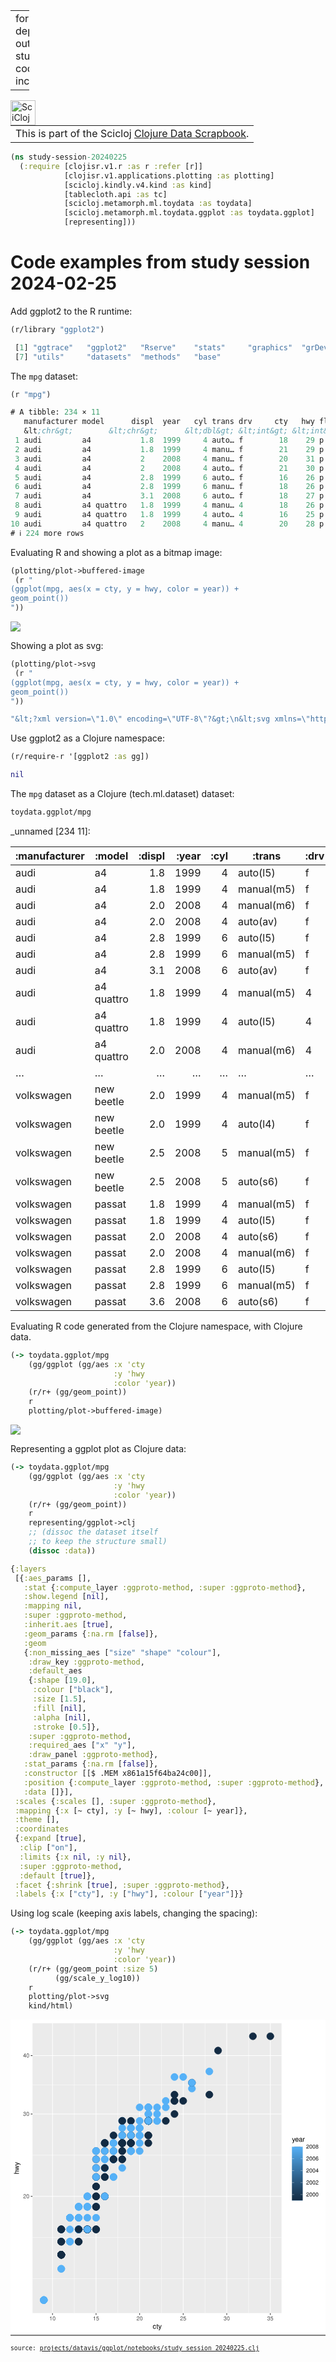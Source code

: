 
---
format:
  html: {toc: true, toc-depth: 4, theme: cosmo, output-file: study_session_20240225.html}
code-block-background: true
include-in-header: {text: '<link rel = "icon" href = "data:," />'}

---
<style></style><style>.printedClojure .sourceCode {
  background-color: transparent;
  border-style: none;
}
</style><style>.clay-limit-image-width .clay-image {max-width: 100%}
</style>
<script src="study_session_20240225_files/md-default2.js" type="text/javascript"></script><script src="study_session_20240225_files/md-default3.js" type="text/javascript"></script>

```{=html}
<table><tr><td>This is part of the Scicloj <a href="https://scicloj.github.io/clojure-data-scrapbook/">Clojure Data Scrapbook</a>.</td><a href="https://scicloj.github.io/clojure-data-scrapbook/"><img align="left" alt="SciCloj logo" src="https://scicloj.github.io/sci-cloj-logo-transparent.png" width="40" /></a></tr></table>
```



::: {.sourceClojure}
```clojure
(ns study-session-20240225
  (:require [clojisr.v1.r :as r :refer [r]]
            [clojisr.v1.applications.plotting :as plotting]
            [scicloj.kindly.v4.kind :as kind]
            [tablecloth.api :as tc]
            [scicloj.metamorph.ml.toydata :as toydata]
            [scicloj.metamorph.ml.toydata.ggplot :as toydata.ggplot]
            [representing]))
```
:::



# Code examples from study session 2024-02-25

Add ggplot2 to the R runtime:


::: {.sourceClojure}
```clojure
(r/library "ggplot2")
```
:::



::: {.printedClojure}
```clojure
 [1] "ggtrace"   "ggplot2"   "Rserve"    "stats"     "graphics"  "grDevices"
 [7] "utils"     "datasets"  "methods"   "base"     


```
:::


The `mpg` dataset:


::: {.sourceClojure}
```clojure
(r "mpg")
```
:::



::: {.printedClojure}
```clojure
# A tibble: 234 × 11
   manufacturer model      displ  year   cyl trans drv     cty   hwy fl    class
   &lt;chr&gt;        &lt;chr&gt;      &lt;dbl&gt; &lt;int&gt; &lt;int&gt; &lt;chr&gt; &lt;chr&gt; &lt;int&gt; &lt;int&gt; &lt;chr&gt; &lt;chr&gt;
 1 audi         a4           1.8  1999     4 auto… f        18    29 p     comp…
 2 audi         a4           1.8  1999     4 manu… f        21    29 p     comp…
 3 audi         a4           2    2008     4 manu… f        20    31 p     comp…
 4 audi         a4           2    2008     4 auto… f        21    30 p     comp…
 5 audi         a4           2.8  1999     6 auto… f        16    26 p     comp…
 6 audi         a4           2.8  1999     6 manu… f        18    26 p     comp…
 7 audi         a4           3.1  2008     6 auto… f        18    27 p     comp…
 8 audi         a4 quattro   1.8  1999     4 manu… 4        18    26 p     comp…
 9 audi         a4 quattro   1.8  1999     4 auto… 4        16    25 p     comp…
10 audi         a4 quattro   2    2008     4 manu… 4        20    28 p     comp…
# ℹ 224 more rows


```
:::


Evaluating R and showing a plot as a bitmap image:


::: {.sourceClojure}
```clojure
(plotting/plot->buffered-image
 (r "
(ggplot(mpg, aes(x = cty, y = hwy, color = year)) +
geom_point())
"))
```
:::


::: {.clay-image}

```{=html}
<img src="study_session_20240225_files/0.png" />
```

:::


Showing a plot as svg:


::: {.sourceClojure}
```clojure
(plotting/plot->svg
 (r "
(ggplot(mpg, aes(x = cty, y = hwy, color = year)) +
geom_point())
"))
```
:::



::: {.printedClojure}
```clojure
"&lt;?xml version=\"1.0\" encoding=\"UTF-8\"?&gt;\n&lt;svg xmlns=\"http://www.w3.org/2000/svg\" xmlns:xlink=\"http://www.w3.org/1999/xlink\" width=\"504pt\" height=\"504pt\" viewBox=\"0 0 504 504\" version=\"1.1\"&gt;\n&lt;defs&gt;\n&lt;g&gt;\n&lt;symbol overflow=\"visible\" id=\"glyph0-0\"&gt;\n&lt;path style=\"stroke:none;\" d=\"\"/&gt;\n&lt;/symbol&gt;\n&lt;symbol overflow=\"visible\" id=\"glyph0-1\"&gt;\n&lt;path style=\"stroke:none;\" d=\"M 4.453125 -0.765625 L 1.171875 -0.765625 C 1.25 -1.296875 1.53125 -1.625 2.296875 -2.09375 L 3.171875 -2.59375 C 4.046875 -3.0625 4.5 -3.71875 4.5 -4.5 C 4.5 -5.03125 4.28125 -5.53125 3.921875 -5.875 C 3.546875 -6.203125 3.09375 -6.359375 2.5 -6.359375 C 1.703125 -6.359375 1.125 -6.078125 0.78125 -5.53125 C 0.546875 -5.203125 0.453125 -4.796875 0.4375 -4.15625 L 1.21875 -4.15625 C 1.234375 -4.59375 1.296875 -4.84375 1.40625 -5.0625 C 1.59375 -5.4375 2 -5.6875 2.46875 -5.6875 C 3.171875 -5.6875 3.703125 -5.171875 3.703125 -4.484375 C 3.703125 -3.96875 3.40625 -3.53125 2.859375 -3.21875 L 2.046875 -2.75 C 0.75 -2 0.375 -1.40625 0.296875 -0.015625 L 4.453125 -0.015625 Z M 4.453125 -0.765625 \"/&gt;\n&lt;/symbol&gt;\n&lt;symbol overflow=\"visible\" id=\"glyph0-2\"&gt;\n&lt;path style=\"stroke:none;\" d=\"M 2.421875 -6.359375 C 1.84375 -6.359375 1.3125 -6.09375 0.984375 -5.671875 C 0.578125 -5.109375 0.375 -4.25 0.375 -3.078125 C 0.375 -0.9375 1.078125 0.203125 2.421875 0.203125 C 3.734375 0.203125 4.453125 -0.9375 4.453125 -3.03125 C 4.453125 -4.25 4.265625 -5.078125 3.859375 -5.671875 C 3.53125 -6.109375 3.015625 -6.359375 2.421875 -6.359375 Z M 2.421875 -5.671875 C 3.25 -5.671875 3.671875 -4.828125 3.671875 -3.09375 C 3.671875 -1.28125 3.265625 -0.4375 2.40625 -0.4375 C 1.578125 -0.4375 1.171875 -1.3125 1.171875 -3.0625 C 1.171875 -4.828125 1.578125 -5.671875 2.421875 -5.671875 Z M 2.421875 -5.671875 \"/&gt;\n&lt;/symbol&gt;\n&lt;symbol overflow=\"visible\" id=\"glyph0-3\"&gt;\n&lt;path style=\"stroke:none;\" d=\"M 1.9375 -2.921875 L 2.359375 -2.921875 C 3.203125 -2.921875 3.65625 -2.53125 3.65625 -1.765625 C 3.65625 -0.96875 3.171875 -0.484375 2.375 -0.484375 C 1.515625 -0.484375 1.109375 -0.921875 1.0625 -1.84375 L 0.28125 -1.84375 C 0.3125 -1.34375 0.40625 -1 0.546875 -0.71875 C 0.875 -0.109375 1.484375 0.203125 2.34375 0.203125 C 3.625 0.203125 4.453125 -0.578125 4.453125 -1.78125 C 4.453125 -2.59375 4.140625 -3.03125 3.390625 -3.296875 C 3.96875 -3.53125 4.265625 -3.96875 4.265625 -4.609375 C 4.265625 -5.703125 3.546875 -6.359375 2.359375 -6.359375 C 1.109375 -6.359375 0.4375 -5.65625 0.40625 -4.3125 L 1.1875 -4.3125 C 1.203125 -4.703125 1.234375 -4.921875 1.328125 -5.109375 C 1.5 -5.46875 1.890625 -5.6875 2.375 -5.6875 C 3.0625 -5.6875 3.46875 -5.265625 3.46875 -4.578125 C 3.46875 -4.140625 3.3125 -3.859375 2.96875 -3.71875 C 2.765625 -3.625 2.484375 -3.59375 1.9375 -3.578125 Z M 1.9375 -2.921875 \"/&gt;\n&lt;/symbol&gt;\n&lt;symbol overflow=\"visible\" id=\"glyph0-4\"&gt;\n&lt;path style=\"stroke:none;\" d=\"M 2.875 -1.546875 L 2.875 0 L 3.65625 0 L 3.65625 -1.546875 L 4.578125 -1.546875 L 4.578125 -2.234375 L 3.65625 -2.234375 L 3.65625 -6.359375 L 3.078125 -6.359375 L 0.25 -2.359375 L 0.25 -1.546875 Z M 2.875 -2.234375 L 0.921875 -2.234375 L 2.875 -5.046875 Z M 2.875 -2.234375 \"/&gt;\n&lt;/symbol&gt;\n&lt;symbol overflow=\"visible\" id=\"glyph0-5\"&gt;\n&lt;path style=\"stroke:none;\" d=\"M 2.28125 -4.53125 L 2.28125 0 L 3.046875 0 L 3.046875 -6.359375 L 2.546875 -6.359375 C 2.265625 -5.390625 2.09375 -5.25 0.890625 -5.09375 L 0.890625 -4.53125 Z M 2.28125 -4.53125 \"/&gt;\n&lt;/symbol&gt;\n&lt;symbol overflow=\"visible\" id=\"glyph0-6\"&gt;\n&lt;path style=\"stroke:none;\" d=\"M 4.1875 -6.234375 L 0.96875 -6.234375 L 0.5 -2.84375 L 1.21875 -2.84375 C 1.578125 -3.265625 1.875 -3.421875 2.359375 -3.421875 C 3.203125 -3.421875 3.71875 -2.84375 3.71875 -1.921875 C 3.71875 -1.03125 3.203125 -0.484375 2.359375 -0.484375 C 1.6875 -0.484375 1.265625 -0.828125 1.078125 -1.53125 L 0.3125 -1.53125 C 0.40625 -1.015625 0.5 -0.78125 0.6875 -0.546875 C 1.03125 -0.078125 1.671875 0.203125 2.375 0.203125 C 3.640625 0.203125 4.515625 -0.71875 4.515625 -2.03125 C 4.515625 -3.265625 3.6875 -4.109375 2.5 -4.109375 C 2.0625 -4.109375 1.703125 -4 1.34375 -3.734375 L 1.59375 -5.46875 L 4.1875 -5.46875 Z M 4.1875 -6.234375 \"/&gt;\n&lt;/symbol&gt;\n&lt;symbol overflow=\"visible\" id=\"glyph0-7\"&gt;\n&lt;path style=\"stroke:none;\" d=\"M 4.375 -4.703125 C 4.234375 -5.75 3.5625 -6.359375 2.609375 -6.359375 C 1.921875 -6.359375 1.3125 -6.03125 0.9375 -5.453125 C 0.546875 -4.828125 0.375 -4.0625 0.375 -2.90625 C 0.375 -1.828125 0.53125 -1.15625 0.90625 -0.59375 C 1.234375 -0.078125 1.78125 0.203125 2.46875 0.203125 C 3.65625 0.203125 4.515625 -0.6875 4.515625 -1.921875 C 4.515625 -3.09375 3.71875 -3.921875 2.609375 -3.921875 C 1.984375 -3.921875 1.5 -3.6875 1.171875 -3.234375 C 1.171875 -4.796875 1.671875 -5.671875 2.5625 -5.671875 C 3.109375 -5.671875 3.484375 -5.328125 3.609375 -4.703125 Z M 2.5 -3.234375 C 3.25 -3.234375 3.71875 -2.703125 3.71875 -1.859375 C 3.71875 -1.0625 3.1875 -0.484375 2.484375 -0.484375 C 1.765625 -0.484375 1.21875 -1.09375 1.21875 -1.90625 C 1.21875 -2.6875 1.734375 -3.234375 2.5 -3.234375 Z M 2.5 -3.234375 \"/&gt;\n&lt;/symbol&gt;\n&lt;symbol overflow=\"visible\" id=\"glyph0-8\"&gt;\n&lt;path style=\"stroke:none;\" d=\"M 3.4375 -3.359375 C 4.09375 -3.75 4.296875 -4.0625 4.296875 -4.65625 C 4.296875 -5.671875 3.53125 -6.359375 2.421875 -6.359375 C 1.3125 -6.359375 0.546875 -5.671875 0.546875 -4.671875 C 0.546875 -4.0625 0.75 -3.75 1.390625 -3.359375 C 0.671875 -2.984375 0.328125 -2.46875 0.328125 -1.765625 C 0.328125 -0.609375 1.171875 0.203125 2.421875 0.203125 C 3.65625 0.203125 4.515625 -0.609375 4.515625 -1.765625 C 4.515625 -2.46875 4.15625 -2.984375 3.4375 -3.359375 Z M 2.421875 -5.671875 C 3.078125 -5.671875 3.5 -5.28125 3.5 -4.640625 C 3.5 -4.046875 3.0625 -3.65625 2.421875 -3.65625 C 1.765625 -3.65625 1.34375 -4.046875 1.34375 -4.65625 C 1.34375 -5.28125 1.765625 -5.671875 2.421875 -5.671875 Z M 2.421875 -3 C 3.1875 -3 3.71875 -2.484375 3.71875 -1.75 C 3.71875 -0.984375 3.203125 -0.484375 2.40625 -0.484375 C 1.640625 -0.484375 1.125 -1 1.125 -1.734375 C 1.125 -2.5 1.640625 -3 2.421875 -3 Z M 2.421875 -3 \"/&gt;\n&lt;/symbol&gt;\n&lt;symbol overflow=\"visible\" id=\"glyph1-0\"&gt;\n&lt;path style=\"stroke:none;\" d=\"\"/&gt;\n&lt;/symbol&gt;\n&lt;symbol overflow=\"visible\" id=\"glyph1-1\"&gt;\n&lt;path style=\"stroke:none;\" d=\"M 5.1875 -3.828125 C 5.140625 -4.390625 5.015625 -4.75 4.796875 -5.078125 C 4.40625 -5.609375 3.703125 -5.921875 2.90625 -5.921875 C 1.34375 -5.921875 0.34375 -4.703125 0.34375 -2.78125 C 0.34375 -0.921875 1.328125 0.25 2.890625 0.25 C 4.265625 0.25 5.140625 -0.578125 5.25 -1.984375 L 4.328125 -1.984375 C 4.171875 -1.0625 3.703125 -0.59375 2.921875 -0.59375 C 1.90625 -0.59375 1.296875 -1.421875 1.296875 -2.78125 C 1.296875 -4.21875 1.890625 -5.078125 2.890625 -5.078125 C 3.65625 -5.078125 4.140625 -4.625 4.25 -3.828125 Z M 5.1875 -3.828125 \"/&gt;\n&lt;/symbol&gt;\n&lt;symbol overflow=\"visible\" id=\"glyph1-2\"&gt;\n&lt;path style=\"stroke:none;\" d=\"M 2.796875 -5.765625 L 1.84375 -5.765625 L 1.84375 -7.34375 L 0.9375 -7.34375 L 0.9375 -5.765625 L 0.15625 -5.765625 L 0.15625 -5.015625 L 0.9375 -5.015625 L 0.9375 -0.65625 C 0.9375 -0.0625 1.328125 0.25 2.046875 0.25 C 2.28125 0.25 2.484375 0.234375 2.796875 0.171875 L 2.796875 -0.59375 C 2.65625 -0.5625 2.546875 -0.546875 2.359375 -0.546875 C 1.953125 -0.546875 1.84375 -0.65625 1.84375 -1.0625 L 1.84375 -5.015625 L 2.796875 -5.015625 Z M 2.796875 -5.765625 \"/&gt;\n&lt;/symbol&gt;\n&lt;symbol overflow=\"visible\" id=\"glyph1-3\"&gt;\n&lt;path style=\"stroke:none;\" d=\"M 4.265625 -5.765625 L 2.671875 -1.28125 L 1.203125 -5.765625 L 0.21875 -5.765625 L 2.171875 0.015625 L 1.8125 0.9375 C 1.65625 1.34375 1.46875 1.5 1.078125 1.5 C 0.921875 1.5 0.796875 1.46875 0.59375 1.4375 L 0.59375 2.25 C 0.78125 2.359375 0.96875 2.390625 1.203125 2.390625 C 1.5 2.390625 1.828125 2.296875 2.0625 2.125 C 2.359375 1.90625 2.515625 1.671875 2.6875 1.203125 L 5.265625 -5.765625 Z M 4.265625 -5.765625 \"/&gt;\n&lt;/symbol&gt;\n&lt;symbol overflow=\"visible\" id=\"glyph1-4\"&gt;\n&lt;path style=\"stroke:none;\" d=\"M 5.640625 -2.578125 C 5.640625 -3.453125 5.578125 -3.984375 5.40625 -4.40625 C 5.03125 -5.359375 4.15625 -5.921875 3.078125 -5.921875 C 1.46875 -5.921875 0.4375 -4.703125 0.4375 -2.8125 C 0.4375 -0.90625 1.4375 0.25 3.0625 0.25 C 4.375 0.25 5.296875 -0.5 5.515625 -1.75 L 4.59375 -1.75 C 4.34375 -0.984375 3.828125 -0.59375 3.09375 -0.59375 C 2.515625 -0.59375 2.015625 -0.859375 1.703125 -1.34375 C 1.484375 -1.671875 1.40625 -2 1.390625 -2.578125 Z M 1.421875 -3.328125 C 1.5 -4.390625 2.140625 -5.078125 3.0625 -5.078125 C 4 -5.078125 4.65625 -4.359375 4.65625 -3.328125 Z M 1.421875 -3.328125 \"/&gt;\n&lt;/symbol&gt;\n&lt;symbol overflow=\"visible\" id=\"glyph1-5\"&gt;\n&lt;path style=\"stroke:none;\" d=\"M 5.890625 -0.53125 C 5.78125 -0.515625 5.734375 -0.515625 5.6875 -0.515625 C 5.375 -0.515625 5.1875 -0.6875 5.1875 -0.96875 L 5.1875 -4.359375 C 5.1875 -5.375 4.4375 -5.921875 3.03125 -5.921875 C 2.171875 -5.921875 1.5 -5.6875 1.109375 -5.265625 C 0.84375 -4.96875 0.734375 -4.625 0.71875 -4.0625 L 1.640625 -4.0625 C 1.71875 -4.765625 2.140625 -5.078125 2.984375 -5.078125 C 3.828125 -5.078125 4.28125 -4.78125 4.28125 -4.21875 L 4.28125 -3.984375 C 4.265625 -3.59375 4.0625 -3.4375 3.328125 -3.34375 C 2.03125 -3.171875 1.828125 -3.140625 1.46875 -2.984375 C 0.796875 -2.703125 0.46875 -2.203125 0.46875 -1.453125 C 0.46875 -0.40625 1.1875 0.25 2.359375 0.25 C 3.078125 0.25 3.65625 0 4.3125 -0.59375 C 4.375 0 4.65625 0.25 5.265625 0.25 C 5.453125 0.25 5.578125 0.234375 5.890625 0.15625 Z M 4.28125 -1.8125 C 4.28125 -1.5 4.1875 -1.3125 3.921875 -1.0625 C 3.546875 -0.71875 3.09375 -0.546875 2.546875 -0.546875 C 1.84375 -0.546875 1.421875 -0.890625 1.421875 -1.46875 C 1.421875 -2.078125 1.8125 -2.390625 2.8125 -2.53125 C 3.78125 -2.65625 3.96875 -2.703125 4.28125 -2.84375 Z M 4.28125 -1.8125 \"/&gt;\n&lt;/symbol&gt;\n&lt;symbol overflow=\"visible\" id=\"glyph1-6\"&gt;\n&lt;path style=\"stroke:none;\" d=\"M 0.765625 -5.765625 L 0.765625 0 L 1.6875 0 L 1.6875 -2.984375 C 1.6875 -4.375 2.265625 -5 3.53125 -4.96875 L 3.53125 -5.890625 C 3.375 -5.921875 3.28125 -5.921875 3.171875 -5.921875 C 2.578125 -5.921875 2.140625 -5.578125 1.609375 -4.71875 L 1.609375 -5.765625 Z M 0.765625 -5.765625 \"/&gt;\n&lt;/symbol&gt;\n&lt;symbol overflow=\"visible\" id=\"glyph2-0\"&gt;\n&lt;path style=\"stroke:none;\" d=\"\"/&gt;\n&lt;/symbol&gt;\n&lt;symbol overflow=\"visible\" id=\"glyph2-1\"&gt;\n&lt;path style=\"stroke:none;\" d=\"M -8.015625 -0.765625 L 0 -0.765625 L 0 -1.6875 L -3.171875 -1.6875 C -4.359375 -1.6875 -5.125 -2.296875 -5.125 -3.25 C -5.125 -3.546875 -5.03125 -3.84375 -4.875 -4.0625 C -4.671875 -4.328125 -4.40625 -4.4375 -4 -4.4375 L 0 -4.4375 L 0 -5.34375 L -4.359375 -5.34375 C -5.328125 -5.34375 -5.921875 -4.65625 -5.921875 -3.53125 C -5.921875 -2.71875 -5.671875 -2.21875 -4.96875 -1.6875 L -8.015625 -1.6875 Z M -8.015625 -0.765625 \"/&gt;\n&lt;/symbol&gt;\n&lt;symbol overflow=\"visible\" id=\"glyph2-2\"&gt;\n&lt;path style=\"stroke:none;\" d=\"M 0 -6.09375 L -5.765625 -7.78125 L -5.765625 -6.75 L -1.28125 -5.609375 L -5.765625 -4.484375 L -5.765625 -3.359375 L -1.28125 -2.25 L -5.765625 -1.078125 L -5.765625 -0.0625 L 0 -1.734375 L 0 -2.765625 L -4.515625 -3.890625 L 0 -5.046875 Z M 0 -6.09375 \"/&gt;\n&lt;/symbol&gt;\n&lt;symbol overflow=\"visible\" id=\"glyph2-3\"&gt;\n&lt;path style=\"stroke:none;\" d=\"M -5.765625 -4.265625 L -1.28125 -2.671875 L -5.765625 -1.203125 L -5.765625 -0.21875 L 0.015625 -2.171875 L 0.9375 -1.8125 C 1.34375 -1.65625 1.5 -1.46875 1.5 -1.078125 C 1.5 -0.921875 1.46875 -0.796875 1.4375 -0.59375 L 2.25 -0.59375 C 2.359375 -0.78125 2.390625 -0.96875 2.390625 -1.203125 C 2.390625 -1.5 2.296875 -1.828125 2.125 -2.0625 C 1.90625 -2.359375 1.671875 -2.515625 1.203125 -2.6875 L -5.765625 -5.265625 Z M -5.765625 -4.265625 \"/&gt;\n&lt;/symbol&gt;\n&lt;/g&gt;\n&lt;clipPath id=\"clip1\"&gt;\n  &lt;path d=\"M 35.152344 5.480469 L 433.84375 5.480469 L 433.84375 469.851562 L 35.152344 469.851562 Z M 35.152344 5.480469 \"/&gt;\n&lt;/clipPath&gt;\n&lt;clipPath id=\"clip2\"&gt;\n  &lt;path d=\"M 35.152344 408 L 433.84375 408 L 433.84375 410 L 35.152344 410 Z M 35.152344 408 \"/&gt;\n&lt;/clipPath&gt;\n&lt;clipPath id=\"clip3\"&gt;\n  &lt;path d=\"M 35.152344 276 L 433.84375 276 L 433.84375 278 L 35.152344 278 Z M 35.152344 276 \"/&gt;\n&lt;/clipPath&gt;\n&lt;clipPath id=\"clip4\"&gt;\n  &lt;path d=\"M 35.152344 145 L 433.84375 145 L 433.84375 146 L 35.152344 146 Z M 35.152344 145 \"/&gt;\n&lt;/clipPath&gt;\n&lt;clipPath id=\"clip5\"&gt;\n  &lt;path d=\"M 35.152344 13 L 433.84375 13 L 433.84375 14 L 35.152344 14 Z M 35.152344 13 \"/&gt;\n&lt;/clipPath&gt;\n&lt;clipPath id=\"clip6\"&gt;\n  &lt;path d=\"M 101 5.480469 L 103 5.480469 L 103 469.851562 L 101 469.851562 Z M 101 5.480469 \"/&gt;\n&lt;/clipPath&gt;\n&lt;clipPath id=\"clip7\"&gt;\n  &lt;path d=\"M 171 5.480469 L 173 5.480469 L 173 469.851562 L 171 469.851562 Z M 171 5.480469 \"/&gt;\n&lt;/clipPath&gt;\n&lt;clipPath id=\"clip8\"&gt;\n  &lt;path d=\"M 241 5.480469 L 242 5.480469 L 242 469.851562 L 241 469.851562 Z M 241 5.480469 \"/&gt;\n&lt;/clipPath&gt;\n&lt;clipPath id=\"clip9\"&gt;\n  &lt;path d=\"M 310 5.480469 L 312 5.480469 L 312 469.851562 L 310 469.851562 Z M 310 5.480469 \"/&gt;\n&lt;/clipPath&gt;\n&lt;clipPath id=\"clip10\"&gt;\n  &lt;path d=\"M 380 5.480469 L 382 5.480469 L 382 469.851562 L 380 469.851562 Z M 380 5.480469 \"/&gt;\n&lt;/clipPath&gt;\n&lt;clipPath id=\"clip11\"&gt;\n  &lt;path d=\"M 35.152344 342 L 433.84375 342 L 433.84375 344 L 35.152344 344 Z M 35.152344 342 \"/&gt;\n&lt;/clipPath&gt;\n&lt;clipPath id=\"clip12\"&gt;\n  &lt;path d=\"M 35.152344 210 L 433.84375 210 L 433.84375 212 L 35.152344 212 Z M 35.152344 210 \"/&gt;\n&lt;/clipPath&gt;\n&lt;clipPath id=\"clip13\"&gt;\n  &lt;path d=\"M 35.152344 78 L 433.84375 78 L 433.84375 80 L 35.152344 80 Z M 35.152344 78 \"/&gt;\n&lt;/clipPath&gt;\n&lt;clipPath id=\"clip14\"&gt;\n  &lt;path d=\"M 66 5.480469 L 68 5.480469 L 68 469.851562 L 66 469.851562 Z M 66 5.480469 \"/&gt;\n&lt;/clipPath&gt;\n&lt;clipPath id=\"clip15\"&gt;\n  &lt;path d=\"M 136 5.480469 L 138 5.480469 L 138 469.851562 L 136 469.851562 Z M 136 5.480469 \"/&gt;\n&lt;/clipPath&gt;\n&lt;clipPath id=\"clip16\"&gt;\n  &lt;path d=\"M 206 5.480469 L 208 5.480469 L 208 469.851562 L 206 469.851562 Z M 206 5.480469 \"/&gt;\n&lt;/clipPath&gt;\n&lt;clipPath id=\"clip17\"&gt;\n  &lt;path d=\"M 275 5.480469 L 277 5.480469 L 277 469.851562 L 275 469.851562 Z M 275 5.480469 \"/&gt;\n&lt;/clipPath&gt;\n&lt;clipPath id=\"clip18\"&gt;\n  &lt;path d=\"M 345 5.480469 L 347 5.480469 L 347 469.851562 L 345 469.851562 Z M 345 5.480469 \"/&gt;\n&lt;/clipPath&gt;\n&lt;clipPath id=\"clip19\"&gt;\n  &lt;path d=\"M 415 5.480469 L 417 5.480469 L 417 469.851562 L 415 469.851562 Z M 415 5.480469 \"/&gt;\n&lt;/clipPath&gt;\n&lt;clipPath id=\"clip20\"&gt;\n  &lt;path d=\"M 450.28125 203.203125 L 467.5625 203.203125 L 467.5625 289.601562 L 450.28125 289.601562 Z M 450.28125 203.203125 \"/&gt;\n&lt;/clipPath&gt;\n&lt;image id=\"image459\" width=\"1\" height=\"300\" xlink:href=\"data:image/png;base64,iVBORw0KGgoAAAANSUhEUgAAAAEAAAEsCAIAAACNMk6CAAAABmJLR0QA/wD/AP+gvaeTAAAAjklEQVQ4jaWTQRKAMAgDd3ik//R1HuOlji3SjNYjhZAEKNt+BCgQIRRIAQRSi2l5hdr79/q1fqBQVw+ErvyipqGH5eh7fNFJi1M+9bC8OT/lrTD9fNYwT/0FpvQzwVju0eObndsd/uUa7qX2NffqNE5w7j7dbCudpXbj2ehX0n3f0ot5pX9/1xkPj79W8p41NH/nSHk1sQAAAABJRU5ErkJggg==\"/&gt;\n&lt;pattern id=\"pattern0\" patternUnits=\"userSpaceOnUse\" width=\"1\" height=\"300\"  patternTransform=\"matrix(17.28,0,0,0.288,450.281644,203.20411)\"&gt;\n  &lt;use xlink:href=\"#image459\"/&gt;\n&lt;/pattern&gt;\n&lt;/defs&gt;\n&lt;g id=\"surface455\"&gt;\n&lt;rect x=\"0\" y=\"0\" width=\"504\" height=\"504\" style=\"fill:rgb(100%,100%,100%);fill-opacity:1;stroke:none;\"/&gt;\n&lt;rect x=\"0\" y=\"0\" width=\"504\" height=\"504\" style=\"fill:rgb(100%,100%,100%);fill-opacity:1;stroke:none;\"/&gt;\n&lt;path style=\"fill:none;stroke-width:1.066978;stroke-linecap:round;stroke-linejoin:round;stroke:rgb(100%,100%,100%);stroke-opacity:1;stroke-miterlimit:10;\" d=\"M 0 504 L 504 504 L 504 0 L 0 0 Z M 0 504 \"/&gt;\n&lt;g clip-path=\"url(#clip1)\" clip-rule=\"nonzero\"&gt;\n&lt;path style=\" stroke:none;fill-rule:nonzero;fill:rgb(92.156863%,92.156863%,92.156863%);fill-opacity:1;\" d=\"M 35.152344 469.847656 L 433.84375 469.847656 L 433.84375 5.476562 L 35.152344 5.476562 Z M 35.152344 469.847656 \"/&gt;\n&lt;/g&gt;\n&lt;g clip-path=\"url(#clip2)\" clip-rule=\"nonzero\"&gt;\n&lt;path style=\"fill:none;stroke-width:0.533489;stroke-linecap:butt;stroke-linejoin:round;stroke:rgb(100%,100%,100%);stroke-opacity:1;stroke-miterlimit:10;\" d=\"M 35.152344 409.164062 L 433.84375 409.164062 \"/&gt;\n&lt;/g&gt;\n&lt;g clip-path=\"url(#clip3)\" clip-rule=\"nonzero\"&gt;\n&lt;path style=\"fill:none;stroke-width:0.533489;stroke-linecap:butt;stroke-linejoin:round;stroke:rgb(100%,100%,100%);stroke-opacity:1;stroke-miterlimit:10;\" d=\"M 35.152344 277.242188 L 433.84375 277.242188 \"/&gt;\n&lt;/g&gt;\n&lt;g clip-path=\"url(#clip4)\" clip-rule=\"nonzero\"&gt;\n&lt;path style=\"fill:none;stroke-width:0.533489;stroke-linecap:butt;stroke-linejoin:round;stroke:rgb(100%,100%,100%);stroke-opacity:1;stroke-miterlimit:10;\" d=\"M 35.152344 145.316406 L 433.84375 145.316406 \"/&gt;\n&lt;/g&gt;\n&lt;g clip-path=\"url(#clip5)\" clip-rule=\"nonzero\"&gt;\n&lt;path style=\"fill:none;stroke-width:0.533489;stroke-linecap:butt;stroke-linejoin:round;stroke:rgb(100%,100%,100%);stroke-opacity:1;stroke-miterlimit:10;\" d=\"M 35.152344 13.394531 L 433.84375 13.394531 \"/&gt;\n&lt;/g&gt;\n&lt;g clip-path=\"url(#clip6)\" clip-rule=\"nonzero\"&gt;\n&lt;path style=\"fill:none;stroke-width:0.533489;stroke-linecap:butt;stroke-linejoin:round;stroke:rgb(100%,100%,100%);stroke-opacity:1;stroke-miterlimit:10;\" d=\"M 102.0625 469.847656 L 102.0625 5.480469 \"/&gt;\n&lt;/g&gt;\n&lt;g clip-path=\"url(#clip7)\" clip-rule=\"nonzero\"&gt;\n&lt;path style=\"fill:none;stroke-width:0.533489;stroke-linecap:butt;stroke-linejoin:round;stroke:rgb(100%,100%,100%);stroke-opacity:1;stroke-miterlimit:10;\" d=\"M 171.765625 469.847656 L 171.765625 5.480469 \"/&gt;\n&lt;/g&gt;\n&lt;g clip-path=\"url(#clip8)\" clip-rule=\"nonzero\"&gt;\n&lt;path style=\"fill:none;stroke-width:0.533489;stroke-linecap:butt;stroke-linejoin:round;stroke:rgb(100%,100%,100%);stroke-opacity:1;stroke-miterlimit:10;\" d=\"M 241.46875 469.847656 L 241.46875 5.480469 \"/&gt;\n&lt;/g&gt;\n&lt;g clip-path=\"url(#clip9)\" clip-rule=\"nonzero\"&gt;\n&lt;path style=\"fill:none;stroke-width:0.533489;stroke-linecap:butt;stroke-linejoin:round;stroke:rgb(100%,100%,100%);stroke-opacity:1;stroke-miterlimit:10;\" d=\"M 311.167969 469.847656 L 311.167969 5.480469 \"/&gt;\n&lt;/g&gt;\n&lt;g clip-path=\"url(#clip10)\" clip-rule=\"nonzero\"&gt;\n&lt;path style=\"fill:none;stroke-width:0.533489;stroke-linecap:butt;stroke-linejoin:round;stroke:rgb(100%,100%,100%);stroke-opacity:1;stroke-miterlimit:10;\" d=\"M 380.871094 469.847656 L 380.871094 5.480469 \"/&gt;\n&lt;/g&gt;\n&lt;g clip-path=\"url(#clip11)\" clip-rule=\"nonzero\"&gt;\n&lt;path style=\"fill:none;stroke-width:1.066978;stroke-linecap:butt;stroke-linejoin:round;stroke:rgb(100%,100%,100%);stroke-opacity:1;stroke-miterlimit:10;\" d=\"M 35.152344 343.203125 L 433.84375 343.203125 \"/&gt;\n&lt;/g&gt;\n&lt;g clip-path=\"url(#clip12)\" clip-rule=\"nonzero\"&gt;\n&lt;path style=\"fill:none;stroke-width:1.066978;stroke-linecap:butt;stroke-linejoin:round;stroke:rgb(100%,100%,100%);stroke-opacity:1;stroke-miterlimit:10;\" d=\"M 35.152344 211.28125 L 433.84375 211.28125 \"/&gt;\n&lt;/g&gt;\n&lt;g clip-path=\"url(#clip13)\" clip-rule=\"nonzero\"&gt;\n&lt;path style=\"fill:none;stroke-width:1.066978;stroke-linecap:butt;stroke-linejoin:round;stroke:rgb(100%,100%,100%);stroke-opacity:1;stroke-miterlimit:10;\" d=\"M 35.152344 79.355469 L 433.84375 79.355469 \"/&gt;\n&lt;/g&gt;\n&lt;g clip-path=\"url(#clip14)\" clip-rule=\"nonzero\"&gt;\n&lt;path style=\"fill:none;stroke-width:1.066978;stroke-linecap:butt;stroke-linejoin:round;stroke:rgb(100%,100%,100%);stroke-opacity:1;stroke-miterlimit:10;\" d=\"M 67.214844 469.847656 L 67.214844 5.480469 \"/&gt;\n&lt;/g&gt;\n&lt;g clip-path=\"url(#clip15)\" clip-rule=\"nonzero\"&gt;\n&lt;path style=\"fill:none;stroke-width:1.066978;stroke-linecap:butt;stroke-linejoin:round;stroke:rgb(100%,100%,100%);stroke-opacity:1;stroke-miterlimit:10;\" d=\"M 136.914062 469.847656 L 136.914062 5.480469 \"/&gt;\n&lt;/g&gt;\n&lt;g clip-path=\"url(#clip16)\" clip-rule=\"nonzero\"&gt;\n&lt;path style=\"fill:none;stroke-width:1.066978;stroke-linecap:butt;stroke-linejoin:round;stroke:rgb(100%,100%,100%);stroke-opacity:1;stroke-miterlimit:10;\" d=\"M 206.617188 469.847656 L 206.617188 5.480469 \"/&gt;\n&lt;/g&gt;\n&lt;g clip-path=\"url(#clip17)\" clip-rule=\"nonzero\"&gt;\n&lt;path style=\"fill:none;stroke-width:1.066978;stroke-linecap:butt;stroke-linejoin:round;stroke:rgb(100%,100%,100%);stroke-opacity:1;stroke-miterlimit:10;\" d=\"M 276.316406 469.847656 L 276.316406 5.480469 \"/&gt;\n&lt;/g&gt;\n&lt;g clip-path=\"url(#clip18)\" clip-rule=\"nonzero\"&gt;\n&lt;path style=\"fill:none;stroke-width:1.066978;stroke-linecap:butt;stroke-linejoin:round;stroke:rgb(100%,100%,100%);stroke-opacity:1;stroke-miterlimit:10;\" d=\"M 346.019531 469.847656 L 346.019531 5.480469 \"/&gt;\n&lt;/g&gt;\n&lt;g clip-path=\"url(#clip19)\" clip-rule=\"nonzero\"&gt;\n&lt;path style=\"fill:none;stroke-width:1.066978;stroke-linecap:butt;stroke-linejoin:round;stroke:rgb(100%,100%,100%);stroke-opacity:1;stroke-miterlimit:10;\" d=\"M 415.722656 469.847656 L 415.722656 5.480469 \"/&gt;\n&lt;/g&gt;\n&lt;path style=\"fill-rule:nonzero;fill:rgb(7.45098%,16.862745%,26.27451%);fill-opacity:1;stroke-width:0.708661;stroke-linecap:round;stroke-linejoin:round;stroke:rgb(7.45098%,16.862745%,26.27451%);stroke-opacity:1;stroke-miterlimit:10;\" d=\"M 180.691406 224.472656 C 180.691406 227.078125 176.78125 227.078125 176.78125 224.472656 C 176.78125 221.867188 180.691406 221.867188 180.691406 224.472656 \"/&gt;\n&lt;path style=\"fill-rule:nonzero;fill:rgb(7.45098%,16.862745%,26.27451%);fill-opacity:1;stroke-width:0.708661;stroke-linecap:round;stroke-linejoin:round;stroke:rgb(7.45098%,16.862745%,26.27451%);stroke-opacity:1;stroke-miterlimit:10;\" d=\"M 222.511719 224.472656 C 222.511719 227.078125 218.601562 227.078125 218.601562 224.472656 C 218.601562 221.867188 222.511719 221.867188 222.511719 224.472656 \"/&gt;\n&lt;path style=\"fill-rule:nonzero;fill:rgb(33.72549%,69.411765%,96.862745%);fill-opacity:1;stroke-width:0.708661;stroke-linecap:round;stroke-linejoin:round;stroke:rgb(33.72549%,69.411765%,96.862745%);stroke-opacity:1;stroke-miterlimit:10;\" d=\"M 208.570312 198.085938 C 208.570312 200.695312 204.660156 200.695312 204.660156 198.085938 C 204.660156 195.480469 208.570312 195.480469 208.570312 198.085938 \"/&gt;\n&lt;path style=\"fill-rule:nonzero;fill:rgb(33.72549%,69.411765%,96.862745%);fill-opacity:1;stroke-width:0.708661;stroke-linecap:round;stroke-linejoin:round;stroke:rgb(33.72549%,69.411765%,96.862745%);stroke-opacity:1;stroke-miterlimit:10;\" d=\"M 222.511719 211.28125 C 222.511719 213.886719 218.601562 213.886719 218.601562 211.28125 C 218.601562 208.671875 222.511719 208.671875 222.511719 211.28125 \"/&gt;\n&lt;path style=\"fill-rule:nonzero;fill:rgb(7.45098%,16.862745%,26.27451%);fill-opacity:1;stroke-width:0.708661;stroke-linecap:round;stroke-linejoin:round;stroke:rgb(7.45098%,16.862745%,26.27451%);stroke-opacity:1;stroke-miterlimit:10;\" d=\"M 152.808594 264.050781 C 152.808594 266.65625 148.898438 266.65625 148.898438 264.050781 C 148.898438 261.441406 152.808594 261.441406 152.808594 264.050781 \"/&gt;\n&lt;path style=\"fill-rule:nonzero;fill:rgb(7.45098%,16.862745%,26.27451%);fill-opacity:1;stroke-width:0.708661;stroke-linecap:round;stroke-linejoin:round;stroke:rgb(7.45098%,16.862745%,26.27451%);stroke-opacity:1;stroke-miterlimit:10;\" d=\"M 180.691406 264.050781 C 180.691406 266.65625 176.78125 266.65625 176.78125 264.050781 C 176.78125 261.441406 180.691406 261.441406 180.691406 264.050781 \"/&gt;\n&lt;path style=\"fill-rule:nonzero;fill:rgb(33.72549%,69.411765%,96.862745%);fill-opacity:1;stroke-width:0.708661;stroke-linecap:round;stroke-linejoin:round;stroke:rgb(33.72549%,69.411765%,96.862745%);stroke-opacity:1;stroke-miterlimit:10;\" d=\"M 180.691406 250.855469 C 180.691406 253.464844 176.78125 253.464844 176.78125 250.855469 C 176.78125 248.25 180.691406 248.25 180.691406 250.855469 \"/&gt;\n&lt;path style=\"fill-rule:nonzero;fill:rgb(7.45098%,16.862745%,26.27451%);fill-opacity:1;stroke-width:0.708661;stroke-linecap:round;stroke-linejoin:round;stroke:rgb(7.45098%,16.862745%,26.27451%);stroke-opacity:1;stroke-miterlimit:10;\" d=\"M 180.691406 264.050781 C 180.691406 266.65625 176.78125 266.65625 176.78125 264.050781 C 176.78125 261.441406 180.691406 261.441406 180.691406 264.050781 \"/&gt;\n&lt;path style=\"fill-rule:nonzero;fill:rgb(7.45098%,16.862745%,26.27451%);fill-opacity:1;stroke-width:0.708661;stroke-linecap:round;stroke-linejoin:round;stroke:rgb(7.45098%,16.862745%,26.27451%);stroke-opacity:1;stroke-miterlimit:10;\" d=\"M 152.808594 277.242188 C 152.808594 279.847656 148.898438 279.847656 148.898438 277.242188 C 148.898438 274.636719 152.808594 274.636719 152.808594 277.242188 \"/&gt;\n&lt;path style=\"fill-rule:nonzero;fill:rgb(33.72549%,69.411765%,96.862745%);fill-opacity:1;stroke-width:0.708661;stroke-linecap:round;stroke-linejoin:round;stroke:rgb(33.72549%,69.411765%,96.862745%);stroke-opacity:1;stroke-miterlimit:10;\" d=\"M 208.570312 237.664062 C 208.570312 240.269531 204.660156 240.269531 204.660156 237.664062 C 204.660156 235.058594 208.570312 235.058594 208.570312 237.664062 \"/&gt;\n&lt;path style=\"fill-rule:nonzero;fill:rgb(33.72549%,69.411765%,96.862745%);fill-opacity:1;stroke-width:0.708661;stroke-linecap:round;stroke-linejoin:round;stroke:rgb(33.72549%,69.411765%,96.862745%);stroke-opacity:1;stroke-miterlimit:10;\" d=\"M 194.632812 250.855469 C 194.632812 253.464844 190.722656 253.464844 190.722656 250.855469 C 190.722656 248.25 194.632812 248.25 194.632812 250.855469 \"/&gt;\n&lt;path style=\"fill-rule:nonzero;fill:rgb(7.45098%,16.862745%,26.27451%);fill-opacity:1;stroke-width:0.708661;stroke-linecap:round;stroke-linejoin:round;stroke:rgb(7.45098%,16.862745%,26.27451%);stroke-opacity:1;stroke-miterlimit:10;\" d=\"M 138.871094 277.242188 C 138.871094 279.847656 134.960938 279.847656 134.960938 277.242188 C 134.960938 274.636719 138.871094 274.636719 138.871094 277.242188 \"/&gt;\n&lt;path style=\"fill-rule:nonzero;fill:rgb(7.45098%,16.862745%,26.27451%);fill-opacity:1;stroke-width:0.708661;stroke-linecap:round;stroke-linejoin:round;stroke:rgb(7.45098%,16.862745%,26.27451%);stroke-opacity:1;stroke-miterlimit:10;\" d=\"M 166.75 277.242188 C 166.75 279.847656 162.839844 279.847656 162.839844 277.242188 C 162.839844 274.636719 166.75 274.636719 166.75 277.242188 \"/&gt;\n&lt;path style=\"fill-rule:nonzero;fill:rgb(33.72549%,69.411765%,96.862745%);fill-opacity:1;stroke-width:0.708661;stroke-linecap:round;stroke-linejoin:round;stroke:rgb(33.72549%,69.411765%,96.862745%);stroke-opacity:1;stroke-miterlimit:10;\" d=\"M 166.75 277.242188 C 166.75 279.847656 162.839844 279.847656 162.839844 277.242188 C 162.839844 274.636719 166.75 274.636719 166.75 277.242188 \"/&gt;\n&lt;path style=\"fill-rule:nonzero;fill:rgb(33.72549%,69.411765%,96.862745%);fill-opacity:1;stroke-width:0.708661;stroke-linecap:round;stroke-linejoin:round;stroke:rgb(33.72549%,69.411765%,96.862745%);stroke-opacity:1;stroke-miterlimit:10;\" d=\"M 138.871094 277.242188 C 138.871094 279.847656 134.960938 279.847656 134.960938 277.242188 C 134.960938 274.636719 138.871094 274.636719 138.871094 277.242188 \"/&gt;\n&lt;path style=\"fill-rule:nonzero;fill:rgb(7.45098%,16.862745%,26.27451%);fill-opacity:1;stroke-width:0.708661;stroke-linecap:round;stroke-linejoin:round;stroke:rgb(7.45098%,16.862745%,26.27451%);stroke-opacity:1;stroke-miterlimit:10;\" d=\"M 138.871094 290.433594 C 138.871094 293.039062 134.960938 293.039062 134.960938 290.433594 C 134.960938 287.828125 138.871094 287.828125 138.871094 290.433594 \"/&gt;\n&lt;path style=\"fill-rule:nonzero;fill:rgb(33.72549%,69.411765%,96.862745%);fill-opacity:1;stroke-width:0.708661;stroke-linecap:round;stroke-linejoin:round;stroke:rgb(33.72549%,69.411765%,96.862745%);stroke-opacity:1;stroke-miterlimit:10;\" d=\"M 166.75 277.242188 C 166.75 279.847656 162.839844 279.847656 162.839844 277.242188 C 162.839844 274.636719 166.75 274.636719 166.75 277.242188 \"/&gt;\n&lt;path style=\"fill-rule:nonzero;fill:rgb(33.72549%,69.411765%,96.862745%);fill-opacity:1;stroke-width:0.708661;stroke-linecap:round;stroke-linejoin:round;stroke:rgb(33.72549%,69.411765%,96.862745%);stroke-opacity:1;stroke-miterlimit:10;\" d=\"M 152.808594 303.625 C 152.808594 306.230469 148.898438 306.230469 148.898438 303.625 C 148.898438 301.019531 152.808594 301.019531 152.808594 303.625 \"/&gt;\n&lt;path style=\"fill-rule:nonzero;fill:rgb(33.72549%,69.411765%,96.862745%);fill-opacity:1;stroke-width:0.708661;stroke-linecap:round;stroke-linejoin:round;stroke:rgb(33.72549%,69.411765%,96.862745%);stroke-opacity:1;stroke-miterlimit:10;\" d=\"M 124.929688 343.203125 C 124.929688 345.808594 121.019531 345.808594 121.019531 343.203125 C 121.019531 340.597656 124.929688 340.597656 124.929688 343.203125 \"/&gt;\n&lt;path style=\"fill-rule:nonzero;fill:rgb(33.72549%,69.411765%,96.862745%);fill-opacity:1;stroke-width:0.708661;stroke-linecap:round;stroke-linejoin:round;stroke:rgb(33.72549%,69.411765%,96.862745%);stroke-opacity:1;stroke-miterlimit:10;\" d=\"M 83.109375 409.164062 C 83.109375 411.769531 79.199219 411.769531 79.199219 409.164062 C 79.199219 406.558594 83.109375 406.558594 83.109375 409.164062 \"/&gt;\n&lt;path style=\"fill-rule:nonzero;fill:rgb(33.72549%,69.411765%,96.862745%);fill-opacity:1;stroke-width:0.708661;stroke-linecap:round;stroke-linejoin:round;stroke:rgb(33.72549%,69.411765%,96.862745%);stroke-opacity:1;stroke-miterlimit:10;\" d=\"M 124.929688 343.203125 C 124.929688 345.808594 121.019531 345.808594 121.019531 343.203125 C 121.019531 340.597656 124.929688 340.597656 124.929688 343.203125 \"/&gt;\n&lt;path style=\"fill-rule:nonzero;fill:rgb(7.45098%,16.862745%,26.27451%);fill-opacity:1;stroke-width:0.708661;stroke-linecap:round;stroke-linejoin:round;stroke:rgb(7.45098%,16.862745%,26.27451%);stroke-opacity:1;stroke-miterlimit:10;\" d=\"M 110.988281 382.78125 C 110.988281 385.386719 107.078125 385.386719 107.078125 382.78125 C 107.078125 380.171875 110.988281 380.171875 110.988281 382.78125 \"/&gt;\n&lt;path style=\"fill-rule:nonzero;fill:rgb(33.72549%,69.411765%,96.862745%);fill-opacity:1;stroke-width:0.708661;stroke-linecap:round;stroke-linejoin:round;stroke:rgb(33.72549%,69.411765%,96.862745%);stroke-opacity:1;stroke-miterlimit:10;\" d=\"M 97.046875 382.78125 C 97.046875 385.386719 93.140625 385.386719 93.140625 382.78125 C 93.140625 380.171875 97.046875 380.171875 97.046875 382.78125 \"/&gt;\n&lt;path style=\"fill-rule:nonzero;fill:rgb(7.45098%,16.862745%,26.27451%);fill-opacity:1;stroke-width:0.708661;stroke-linecap:round;stroke-linejoin:round;stroke:rgb(7.45098%,16.862745%,26.27451%);stroke-opacity:1;stroke-miterlimit:10;\" d=\"M 152.808594 264.050781 C 152.808594 266.65625 148.898438 266.65625 148.898438 264.050781 C 148.898438 261.441406 152.808594 261.441406 152.808594 264.050781 \"/&gt;\n&lt;path style=\"fill-rule:nonzero;fill:rgb(7.45098%,16.862745%,26.27451%);fill-opacity:1;stroke-width:0.708661;stroke-linecap:round;stroke-linejoin:round;stroke:rgb(7.45098%,16.862745%,26.27451%);stroke-opacity:1;stroke-miterlimit:10;\" d=\"M 138.871094 303.625 C 138.871094 306.230469 134.960938 306.230469 134.960938 303.625 C 134.960938 301.019531 138.871094 301.019531 138.871094 303.625 \"/&gt;\n&lt;path style=\"fill-rule:nonzero;fill:rgb(33.72549%,69.411765%,96.862745%);fill-opacity:1;stroke-width:0.708661;stroke-linecap:round;stroke-linejoin:round;stroke:rgb(33.72549%,69.411765%,96.862745%);stroke-opacity:1;stroke-miterlimit:10;\" d=\"M 152.808594 264.050781 C 152.808594 266.65625 148.898438 266.65625 148.898438 264.050781 C 148.898438 261.441406 152.808594 261.441406 152.808594 264.050781 \"/&gt;\n&lt;path style=\"fill-rule:nonzero;fill:rgb(33.72549%,69.411765%,96.862745%);fill-opacity:1;stroke-width:0.708661;stroke-linecap:round;stroke-linejoin:round;stroke:rgb(33.72549%,69.411765%,96.862745%);stroke-opacity:1;stroke-miterlimit:10;\" d=\"M 138.871094 277.242188 C 138.871094 279.847656 134.960938 279.847656 134.960938 277.242188 C 134.960938 274.636719 138.871094 274.636719 138.871094 277.242188 \"/&gt;\n&lt;path style=\"fill-rule:nonzero;fill:rgb(33.72549%,69.411765%,96.862745%);fill-opacity:1;stroke-width:0.708661;stroke-linecap:round;stroke-linejoin:round;stroke:rgb(33.72549%,69.411765%,96.862745%);stroke-opacity:1;stroke-miterlimit:10;\" d=\"M 138.871094 290.433594 C 138.871094 293.039062 134.960938 293.039062 134.960938 290.433594 C 134.960938 287.828125 138.871094 287.828125 138.871094 290.433594 \"/&gt;\n&lt;path style=\"fill-rule:nonzero;fill:rgb(33.72549%,69.411765%,96.862745%);fill-opacity:1;stroke-width:0.708661;stroke-linecap:round;stroke-linejoin:round;stroke:rgb(33.72549%,69.411765%,96.862745%);stroke-opacity:1;stroke-miterlimit:10;\" d=\"M 124.929688 356.394531 C 124.929688 359 121.019531 359 121.019531 356.394531 C 121.019531 353.789062 124.929688 353.789062 124.929688 356.394531 \"/&gt;\n&lt;path style=\"fill-rule:nonzero;fill:rgb(33.72549%,69.411765%,96.862745%);fill-opacity:1;stroke-width:0.708661;stroke-linecap:round;stroke-linejoin:round;stroke:rgb(33.72549%,69.411765%,96.862745%);stroke-opacity:1;stroke-miterlimit:10;\" d=\"M 83.109375 422.355469 C 83.109375 424.964844 79.199219 424.964844 79.199219 422.355469 C 79.199219 419.75 83.109375 419.75 83.109375 422.355469 \"/&gt;\n&lt;path style=\"fill-rule:nonzero;fill:rgb(7.45098%,16.862745%,26.27451%);fill-opacity:1;stroke-width:0.708661;stroke-linecap:round;stroke-linejoin:round;stroke:rgb(7.45098%,16.862745%,26.27451%);stroke-opacity:1;stroke-miterlimit:10;\" d=\"M 83.109375 409.164062 C 83.109375 411.769531 79.199219 411.769531 79.199219 409.164062 C 79.199219 406.558594 83.109375 406.558594 83.109375 409.164062 \"/&gt;\n&lt;path style=\"fill-rule:nonzero;fill:rgb(7.45098%,16.862745%,26.27451%);fill-opacity:1;stroke-width:0.708661;stroke-linecap:round;stroke-linejoin:round;stroke:rgb(7.45098%,16.862745%,26.27451%);stroke-opacity:1;stroke-miterlimit:10;\" d=\"M 124.929688 382.78125 C 124.929688 385.386719 121.019531 385.386719 121.019531 382.78125 C 121.019531 380.171875 124.929688 380.171875 124.929688 382.78125 \"/&gt;\n&lt;path style=\"fill-rule:nonzero;fill:rgb(7.45098%,16.862745%,26.27451%);fill-opacity:1;stroke-width:0.708661;stroke-linecap:round;stroke-linejoin:round;stroke:rgb(7.45098%,16.862745%,26.27451%);stroke-opacity:1;stroke-miterlimit:10;\" d=\"M 194.632812 250.855469 C 194.632812 253.464844 190.722656 253.464844 190.722656 250.855469 C 190.722656 248.25 194.632812 248.25 194.632812 250.855469 \"/&gt;\n&lt;path style=\"fill-rule:nonzero;fill:rgb(33.72549%,69.411765%,96.862745%);fill-opacity:1;stroke-width:0.708661;stroke-linecap:round;stroke-linejoin:round;stroke:rgb(33.72549%,69.411765%,96.862745%);stroke-opacity:1;stroke-miterlimit:10;\" d=\"M 236.453125 211.28125 C 236.453125 213.886719 232.542969 213.886719 232.542969 211.28125 C 232.542969 208.671875 236.453125 208.671875 236.453125 211.28125 \"/&gt;\n&lt;path style=\"fill-rule:nonzero;fill:rgb(7.45098%,16.862745%,26.27451%);fill-opacity:1;stroke-width:0.708661;stroke-linecap:round;stroke-linejoin:round;stroke:rgb(7.45098%,16.862745%,26.27451%);stroke-opacity:1;stroke-miterlimit:10;\" d=\"M 180.691406 264.050781 C 180.691406 266.65625 176.78125 266.65625 176.78125 264.050781 C 176.78125 261.441406 180.691406 261.441406 180.691406 264.050781 \"/&gt;\n&lt;path style=\"fill-rule:nonzero;fill:rgb(33.72549%,69.411765%,96.862745%);fill-opacity:1;stroke-width:0.708661;stroke-linecap:round;stroke-linejoin:round;stroke:rgb(33.72549%,69.411765%,96.862745%);stroke-opacity:1;stroke-miterlimit:10;\" d=\"M 180.691406 224.472656 C 180.691406 227.078125 176.78125 227.078125 176.78125 224.472656 C 176.78125 221.867188 180.691406 221.867188 180.691406 224.472656 \"/&gt;\n&lt;path style=\"fill-rule:nonzero;fill:rgb(33.72549%,69.411765%,96.862745%);fill-opacity:1;stroke-width:0.708661;stroke-linecap:round;stroke-linejoin:round;stroke:rgb(33.72549%,69.411765%,96.862745%);stroke-opacity:1;stroke-miterlimit:10;\" d=\"M 166.75 264.050781 C 166.75 266.65625 162.839844 266.65625 162.839844 264.050781 C 162.839844 261.441406 166.75 261.441406 166.75 264.050781 \"/&gt;\n&lt;path style=\"fill-rule:nonzero;fill:rgb(7.45098%,16.862745%,26.27451%);fill-opacity:1;stroke-width:0.708661;stroke-linecap:round;stroke-linejoin:round;stroke:rgb(7.45098%,16.862745%,26.27451%);stroke-opacity:1;stroke-miterlimit:10;\" d=\"M 180.691406 290.433594 C 180.691406 293.039062 176.78125 293.039062 176.78125 290.433594 C 176.78125 287.828125 180.691406 287.828125 180.691406 290.433594 \"/&gt;\n&lt;path style=\"fill-rule:nonzero;fill:rgb(7.45098%,16.862745%,26.27451%);fill-opacity:1;stroke-width:0.708661;stroke-linecap:round;stroke-linejoin:round;stroke:rgb(7.45098%,16.862745%,26.27451%);stroke-opacity:1;stroke-miterlimit:10;\" d=\"M 166.75 290.433594 C 166.75 293.039062 162.839844 293.039062 162.839844 290.433594 C 162.839844 287.828125 166.75 287.828125 166.75 290.433594 \"/&gt;\n&lt;path style=\"fill-rule:nonzero;fill:rgb(7.45098%,16.862745%,26.27451%);fill-opacity:1;stroke-width:0.708661;stroke-linecap:round;stroke-linejoin:round;stroke:rgb(7.45098%,16.862745%,26.27451%);stroke-opacity:1;stroke-miterlimit:10;\" d=\"M 152.808594 316.816406 C 152.808594 319.425781 148.898438 319.425781 148.898438 316.816406 C 148.898438 314.210938 152.808594 314.210938 152.808594 316.816406 \"/&gt;\n&lt;path style=\"fill-rule:nonzero;fill:rgb(7.45098%,16.862745%,26.27451%);fill-opacity:1;stroke-width:0.708661;stroke-linecap:round;stroke-linejoin:round;stroke:rgb(7.45098%,16.862745%,26.27451%);stroke-opacity:1;stroke-miterlimit:10;\" d=\"M 152.808594 316.816406 C 152.808594 319.425781 148.898438 319.425781 148.898438 316.816406 C 148.898438 314.210938 152.808594 314.210938 152.808594 316.816406 \"/&gt;\n&lt;path style=\"fill-rule:nonzero;fill:rgb(33.72549%,69.411765%,96.862745%);fill-opacity:1;stroke-width:0.708661;stroke-linecap:round;stroke-linejoin:round;stroke:rgb(33.72549%,69.411765%,96.862745%);stroke-opacity:1;stroke-miterlimit:10;\" d=\"M 166.75 290.433594 C 166.75 293.039062 162.839844 293.039062 162.839844 290.433594 C 162.839844 287.828125 166.75 287.828125 166.75 290.433594 \"/&gt;\n&lt;path style=\"fill-rule:nonzero;fill:rgb(33.72549%,69.411765%,96.862745%);fill-opacity:1;stroke-width:0.708661;stroke-linecap:round;stroke-linejoin:round;stroke:rgb(33.72549%,69.411765%,96.862745%);stroke-opacity:1;stroke-miterlimit:10;\" d=\"M 166.75 290.433594 C 166.75 293.039062 162.839844 293.039062 162.839844 290.433594 C 162.839844 287.828125 166.75 287.828125 166.75 290.433594 \"/&gt;\n&lt;path style=\"fill-rule:nonzero;fill:rgb(33.72549%,69.411765%,96.862745%);fill-opacity:1;stroke-width:0.708661;stroke-linecap:round;stroke-linejoin:round;stroke:rgb(33.72549%,69.411765%,96.862745%);stroke-opacity:1;stroke-miterlimit:10;\" d=\"M 83.109375 382.78125 C 83.109375 385.386719 79.199219 385.386719 79.199219 382.78125 C 79.199219 380.171875 83.109375 380.171875 83.109375 382.78125 \"/&gt;\n&lt;path style=\"fill-rule:nonzero;fill:rgb(7.45098%,16.862745%,26.27451%);fill-opacity:1;stroke-width:0.708661;stroke-linecap:round;stroke-linejoin:round;stroke:rgb(7.45098%,16.862745%,26.27451%);stroke-opacity:1;stroke-miterlimit:10;\" d=\"M 138.871094 316.816406 C 138.871094 319.425781 134.960938 319.425781 134.960938 316.816406 C 134.960938 314.210938 138.871094 314.210938 138.871094 316.816406 \"/&gt;\n&lt;path style=\"fill-rule:nonzero;fill:rgb(7.45098%,16.862745%,26.27451%);fill-opacity:1;stroke-width:0.708661;stroke-linecap:round;stroke-linejoin:round;stroke:rgb(7.45098%,16.862745%,26.27451%);stroke-opacity:1;stroke-miterlimit:10;\" d=\"M 138.871094 330.011719 C 138.871094 332.617188 134.960938 332.617188 134.960938 330.011719 C 134.960938 327.402344 138.871094 327.402344 138.871094 330.011719 \"/&gt;\n&lt;path style=\"fill-rule:nonzero;fill:rgb(33.72549%,69.411765%,96.862745%);fill-opacity:1;stroke-width:0.708661;stroke-linecap:round;stroke-linejoin:round;stroke:rgb(33.72549%,69.411765%,96.862745%);stroke-opacity:1;stroke-miterlimit:10;\" d=\"M 152.808594 303.625 C 152.808594 306.230469 148.898438 306.230469 148.898438 303.625 C 148.898438 301.019531 152.808594 301.019531 152.808594 303.625 \"/&gt;\n&lt;path style=\"fill-rule:nonzero;fill:rgb(33.72549%,69.411765%,96.862745%);fill-opacity:1;stroke-width:0.708661;stroke-linecap:round;stroke-linejoin:round;stroke:rgb(33.72549%,69.411765%,96.862745%);stroke-opacity:1;stroke-miterlimit:10;\" d=\"M 152.808594 303.625 C 152.808594 306.230469 148.898438 306.230469 148.898438 303.625 C 148.898438 301.019531 152.808594 301.019531 152.808594 303.625 \"/&gt;\n&lt;path style=\"fill-rule:nonzero;fill:rgb(33.72549%,69.411765%,96.862745%);fill-opacity:1;stroke-width:0.708661;stroke-linecap:round;stroke-linejoin:round;stroke:rgb(33.72549%,69.411765%,96.862745%);stroke-opacity:1;stroke-miterlimit:10;\" d=\"M 138.871094 356.394531 C 138.871094 359 134.960938 359 134.960938 356.394531 C 134.960938 353.789062 138.871094 353.789062 138.871094 356.394531 \"/&gt;\n&lt;path style=\"fill-rule:nonzero;fill:rgb(33.72549%,69.411765%,96.862745%);fill-opacity:1;stroke-width:0.708661;stroke-linecap:round;stroke-linejoin:round;stroke:rgb(33.72549%,69.411765%,96.862745%);stroke-opacity:1;stroke-miterlimit:10;\" d=\"M 124.929688 369.585938 C 124.929688 372.195312 121.019531 372.195312 121.019531 369.585938 C 121.019531 366.980469 124.929688 366.980469 124.929688 369.585938 \"/&gt;\n&lt;path style=\"fill-rule:nonzero;fill:rgb(7.45098%,16.862745%,26.27451%);fill-opacity:1;stroke-width:0.708661;stroke-linecap:round;stroke-linejoin:round;stroke:rgb(7.45098%,16.862745%,26.27451%);stroke-opacity:1;stroke-miterlimit:10;\" d=\"M 110.988281 382.78125 C 110.988281 385.386719 107.078125 385.386719 107.078125 382.78125 C 107.078125 380.171875 110.988281 380.171875 110.988281 382.78125 \"/&gt;\n&lt;path style=\"fill-rule:nonzero;fill:rgb(7.45098%,16.862745%,26.27451%);fill-opacity:1;stroke-width:0.708661;stroke-linecap:round;stroke-linejoin:round;stroke:rgb(7.45098%,16.862745%,26.27451%);stroke-opacity:1;stroke-miterlimit:10;\" d=\"M 124.929688 382.78125 C 124.929688 385.386719 121.019531 385.386719 121.019531 382.78125 C 121.019531 380.171875 124.929688 380.171875 124.929688 382.78125 \"/&gt;\n&lt;path style=\"fill-rule:nonzero;fill:rgb(33.72549%,69.411765%,96.862745%);fill-opacity:1;stroke-width:0.708661;stroke-linecap:round;stroke-linejoin:round;stroke:rgb(33.72549%,69.411765%,96.862745%);stroke-opacity:1;stroke-miterlimit:10;\" d=\"M 124.929688 356.394531 C 124.929688 359 121.019531 359 121.019531 356.394531 C 121.019531 353.789062 124.929688 353.789062 124.929688 356.394531 \"/&gt;\n&lt;path style=\"fill-rule:nonzero;fill:rgb(33.72549%,69.411765%,96.862745%);fill-opacity:1;stroke-width:0.708661;stroke-linecap:round;stroke-linejoin:round;stroke:rgb(33.72549%,69.411765%,96.862745%);stroke-opacity:1;stroke-miterlimit:10;\" d=\"M 124.929688 356.394531 C 124.929688 359 121.019531 359 121.019531 356.394531 C 121.019531 353.789062 124.929688 353.789062 124.929688 356.394531 \"/&gt;\n&lt;path style=\"fill-rule:nonzero;fill:rgb(33.72549%,69.411765%,96.862745%);fill-opacity:1;stroke-width:0.708661;stroke-linecap:round;stroke-linejoin:round;stroke:rgb(33.72549%,69.411765%,96.862745%);stroke-opacity:1;stroke-miterlimit:10;\" d=\"M 55.226562 448.742188 C 55.226562 451.347656 51.316406 451.347656 51.316406 448.742188 C 51.316406 446.136719 55.226562 446.136719 55.226562 448.742188 \"/&gt;\n&lt;path style=\"fill-rule:nonzero;fill:rgb(7.45098%,16.862745%,26.27451%);fill-opacity:1;stroke-width:0.708661;stroke-linecap:round;stroke-linejoin:round;stroke:rgb(7.45098%,16.862745%,26.27451%);stroke-opacity:1;stroke-miterlimit:10;\" d=\"M 83.109375 382.78125 C 83.109375 385.386719 79.199219 385.386719 79.199219 382.78125 C 79.199219 380.171875 83.109375 380.171875 83.109375 382.78125 \"/&gt;\n&lt;path style=\"fill-rule:nonzero;fill:rgb(7.45098%,16.862745%,26.27451%);fill-opacity:1;stroke-width:0.708661;stroke-linecap:round;stroke-linejoin:round;stroke:rgb(7.45098%,16.862745%,26.27451%);stroke-opacity:1;stroke-miterlimit:10;\" d=\"M 83.109375 409.164062 C 83.109375 411.769531 79.199219 411.769531 79.199219 409.164062 C 79.199219 406.558594 83.109375 406.558594 83.109375 409.164062 \"/&gt;\n&lt;path style=\"fill-rule:nonzero;fill:rgb(7.45098%,16.862745%,26.27451%);fill-opacity:1;stroke-width:0.708661;stroke-linecap:round;stroke-linejoin:round;stroke:rgb(7.45098%,16.862745%,26.27451%);stroke-opacity:1;stroke-miterlimit:10;\" d=\"M 110.988281 382.78125 C 110.988281 385.386719 107.078125 385.386719 107.078125 382.78125 C 107.078125 380.171875 110.988281 380.171875 110.988281 382.78125 \"/&gt;\n&lt;path style=\"fill-rule:nonzero;fill:rgb(33.72549%,69.411765%,96.862745%);fill-opacity:1;stroke-width:0.708661;stroke-linecap:round;stroke-linejoin:round;stroke:rgb(33.72549%,69.411765%,96.862745%);stroke-opacity:1;stroke-miterlimit:10;\" d=\"M 110.988281 382.78125 C 110.988281 385.386719 107.078125 385.386719 107.078125 382.78125 C 107.078125 380.171875 110.988281 380.171875 110.988281 382.78125 \"/&gt;\n&lt;path style=\"fill-rule:nonzero;fill:rgb(33.72549%,69.411765%,96.862745%);fill-opacity:1;stroke-width:0.708661;stroke-linecap:round;stroke-linejoin:round;stroke:rgb(33.72549%,69.411765%,96.862745%);stroke-opacity:1;stroke-miterlimit:10;\" d=\"M 55.226562 448.742188 C 55.226562 451.347656 51.316406 451.347656 51.316406 448.742188 C 51.316406 446.136719 55.226562 446.136719 55.226562 448.742188 \"/&gt;\n&lt;path style=\"fill-rule:nonzero;fill:rgb(33.72549%,69.411765%,96.862745%);fill-opacity:1;stroke-width:0.708661;stroke-linecap:round;stroke-linejoin:round;stroke:rgb(33.72549%,69.411765%,96.862745%);stroke-opacity:1;stroke-miterlimit:10;\" d=\"M 110.988281 382.78125 C 110.988281 385.386719 107.078125 385.386719 107.078125 382.78125 C 107.078125 380.171875 110.988281 380.171875 110.988281 382.78125 \"/&gt;\n&lt;path style=\"fill-rule:nonzero;fill:rgb(7.45098%,16.862745%,26.27451%);fill-opacity:1;stroke-width:0.708661;stroke-linecap:round;stroke-linejoin:round;stroke:rgb(7.45098%,16.862745%,26.27451%);stroke-opacity:1;stroke-miterlimit:10;\" d=\"M 83.109375 395.972656 C 83.109375 398.578125 79.199219 398.578125 79.199219 395.972656 C 79.199219 393.367188 83.109375 393.367188 83.109375 395.972656 \"/&gt;\n&lt;path style=\"fill-rule:nonzero;fill:rgb(33.72549%,69.411765%,96.862745%);fill-opacity:1;stroke-width:0.708661;stroke-linecap:round;stroke-linejoin:round;stroke:rgb(33.72549%,69.411765%,96.862745%);stroke-opacity:1;stroke-miterlimit:10;\" d=\"M 110.988281 369.585938 C 110.988281 372.195312 107.078125 372.195312 107.078125 369.585938 C 107.078125 366.980469 110.988281 366.980469 110.988281 369.585938 \"/&gt;\n&lt;path style=\"fill-rule:nonzero;fill:rgb(7.45098%,16.862745%,26.27451%);fill-opacity:1;stroke-width:0.708661;stroke-linecap:round;stroke-linejoin:round;stroke:rgb(7.45098%,16.862745%,26.27451%);stroke-opacity:1;stroke-miterlimit:10;\" d=\"M 83.109375 409.164062 C 83.109375 411.769531 79.199219 411.769531 79.199219 409.164062 C 79.199219 406.558594 83.109375 406.558594 83.109375 409.164062 \"/&gt;\n&lt;path style=\"fill-rule:nonzero;fill:rgb(33.72549%,69.411765%,96.862745%);fill-opacity:1;stroke-width:0.708661;stroke-linecap:round;stroke-linejoin:round;stroke:rgb(33.72549%,69.411765%,96.862745%);stroke-opacity:1;stroke-miterlimit:10;\" d=\"M 97.046875 395.972656 C 97.046875 398.578125 93.140625 398.578125 93.140625 395.972656 C 93.140625 393.367188 97.046875 393.367188 97.046875 395.972656 \"/&gt;\n&lt;path style=\"fill-rule:nonzero;fill:rgb(33.72549%,69.411765%,96.862745%);fill-opacity:1;stroke-width:0.708661;stroke-linecap:round;stroke-linejoin:round;stroke:rgb(33.72549%,69.411765%,96.862745%);stroke-opacity:1;stroke-miterlimit:10;\" d=\"M 55.226562 448.742188 C 55.226562 451.347656 51.316406 451.347656 51.316406 448.742188 C 51.316406 446.136719 55.226562 446.136719 55.226562 448.742188 \"/&gt;\n&lt;path style=\"fill-rule:nonzero;fill:rgb(33.72549%,69.411765%,96.862745%);fill-opacity:1;stroke-width:0.708661;stroke-linecap:round;stroke-linejoin:round;stroke:rgb(33.72549%,69.411765%,96.862745%);stroke-opacity:1;stroke-miterlimit:10;\" d=\"M 110.988281 382.78125 C 110.988281 385.386719 107.078125 385.386719 107.078125 382.78125 C 107.078125 380.171875 110.988281 380.171875 110.988281 382.78125 \"/&gt;\n&lt;path style=\"fill-rule:nonzero;fill:rgb(33.72549%,69.411765%,96.862745%);fill-opacity:1;stroke-width:0.708661;stroke-linecap:round;stroke-linejoin:round;stroke:rgb(33.72549%,69.411765%,96.862745%);stroke-opacity:1;stroke-miterlimit:10;\" d=\"M 110.988281 382.78125 C 110.988281 385.386719 107.078125 385.386719 107.078125 382.78125 C 107.078125 380.171875 110.988281 380.171875 110.988281 382.78125 \"/&gt;\n&lt;path style=\"fill-rule:nonzero;fill:rgb(33.72549%,69.411765%,96.862745%);fill-opacity:1;stroke-width:0.708661;stroke-linecap:round;stroke-linejoin:round;stroke:rgb(33.72549%,69.411765%,96.862745%);stroke-opacity:1;stroke-miterlimit:10;\" d=\"M 97.046875 395.972656 C 97.046875 398.578125 93.140625 398.578125 93.140625 395.972656 C 93.140625 393.367188 97.046875 393.367188 97.046875 395.972656 \"/&gt;\n&lt;path style=\"fill-rule:nonzero;fill:rgb(33.72549%,69.411765%,96.862745%);fill-opacity:1;stroke-width:0.708661;stroke-linecap:round;stroke-linejoin:round;stroke:rgb(33.72549%,69.411765%,96.862745%);stroke-opacity:1;stroke-miterlimit:10;\" d=\"M 55.226562 448.742188 C 55.226562 451.347656 51.316406 451.347656 51.316406 448.742188 C 51.316406 446.136719 55.226562 446.136719 55.226562 448.742188 \"/&gt;\n&lt;path style=\"fill-rule:nonzero;fill:rgb(7.45098%,16.862745%,26.27451%);fill-opacity:1;stroke-width:0.708661;stroke-linecap:round;stroke-linejoin:round;stroke:rgb(7.45098%,16.862745%,26.27451%);stroke-opacity:1;stroke-miterlimit:10;\" d=\"M 83.109375 409.164062 C 83.109375 411.769531 79.199219 411.769531 79.199219 409.164062 C 79.199219 406.558594 83.109375 406.558594 83.109375 409.164062 \"/&gt;\n&lt;path style=\"fill-rule:nonzero;fill:rgb(7.45098%,16.862745%,26.27451%);fill-opacity:1;stroke-width:0.708661;stroke-linecap:round;stroke-linejoin:round;stroke:rgb(7.45098%,16.862745%,26.27451%);stroke-opacity:1;stroke-miterlimit:10;\" d=\"M 83.109375 395.972656 C 83.109375 398.578125 79.199219 398.578125 79.199219 395.972656 C 79.199219 393.367188 83.109375 393.367188 83.109375 395.972656 \"/&gt;\n&lt;path style=\"fill-rule:nonzero;fill:rgb(33.72549%,69.411765%,96.862745%);fill-opacity:1;stroke-width:0.708661;stroke-linecap:round;stroke-linejoin:round;stroke:rgb(33.72549%,69.411765%,96.862745%);stroke-opacity:1;stroke-miterlimit:10;\" d=\"M 110.988281 382.78125 C 110.988281 385.386719 107.078125 385.386719 107.078125 382.78125 C 107.078125 380.171875 110.988281 380.171875 110.988281 382.78125 \"/&gt;\n&lt;path style=\"fill-rule:nonzero;fill:rgb(7.45098%,16.862745%,26.27451%);fill-opacity:1;stroke-width:0.708661;stroke-linecap:round;stroke-linejoin:round;stroke:rgb(7.45098%,16.862745%,26.27451%);stroke-opacity:1;stroke-miterlimit:10;\" d=\"M 83.109375 409.164062 C 83.109375 411.769531 79.199219 411.769531 79.199219 409.164062 C 79.199219 406.558594 83.109375 406.558594 83.109375 409.164062 \"/&gt;\n&lt;path style=\"fill-rule:nonzero;fill:rgb(7.45098%,16.862745%,26.27451%);fill-opacity:1;stroke-width:0.708661;stroke-linecap:round;stroke-linejoin:round;stroke:rgb(7.45098%,16.862745%,26.27451%);stroke-opacity:1;stroke-miterlimit:10;\" d=\"M 83.109375 382.78125 C 83.109375 385.386719 79.199219 385.386719 79.199219 382.78125 C 79.199219 380.171875 83.109375 380.171875 83.109375 382.78125 \"/&gt;\n&lt;path style=\"fill-rule:nonzero;fill:rgb(7.45098%,16.862745%,26.27451%);fill-opacity:1;stroke-width:0.708661;stroke-linecap:round;stroke-linejoin:round;stroke:rgb(7.45098%,16.862745%,26.27451%);stroke-opacity:1;stroke-miterlimit:10;\" d=\"M 83.109375 382.78125 C 83.109375 385.386719 79.199219 385.386719 79.199219 382.78125 C 79.199219 380.171875 83.109375 380.171875 83.109375 382.78125 \"/&gt;\n&lt;path style=\"fill-rule:nonzero;fill:rgb(33.72549%,69.411765%,96.862745%);fill-opacity:1;stroke-width:0.708661;stroke-linecap:round;stroke-linejoin:round;stroke:rgb(33.72549%,69.411765%,96.862745%);stroke-opacity:1;stroke-miterlimit:10;\" d=\"M 97.046875 369.585938 C 97.046875 372.195312 93.140625 372.195312 93.140625 369.585938 C 93.140625 366.980469 97.046875 366.980469 97.046875 369.585938 \"/&gt;\n&lt;path style=\"fill-rule:nonzero;fill:rgb(7.45098%,16.862745%,26.27451%);fill-opacity:1;stroke-width:0.708661;stroke-linecap:round;stroke-linejoin:round;stroke:rgb(7.45098%,16.862745%,26.27451%);stroke-opacity:1;stroke-miterlimit:10;\" d=\"M 124.929688 382.78125 C 124.929688 385.386719 121.019531 385.386719 121.019531 382.78125 C 121.019531 380.171875 124.929688 380.171875 124.929688 382.78125 \"/&gt;\n&lt;path style=\"fill-rule:nonzero;fill:rgb(7.45098%,16.862745%,26.27451%);fill-opacity:1;stroke-width:0.708661;stroke-linecap:round;stroke-linejoin:round;stroke:rgb(7.45098%,16.862745%,26.27451%);stroke-opacity:1;stroke-miterlimit:10;\" d=\"M 138.871094 356.394531 C 138.871094 359 134.960938 359 134.960938 356.394531 C 134.960938 353.789062 138.871094 353.789062 138.871094 356.394531 \"/&gt;\n&lt;path style=\"fill-rule:nonzero;fill:rgb(7.45098%,16.862745%,26.27451%);fill-opacity:1;stroke-width:0.708661;stroke-linecap:round;stroke-linejoin:round;stroke:rgb(7.45098%,16.862745%,26.27451%);stroke-opacity:1;stroke-miterlimit:10;\" d=\"M 124.929688 382.78125 C 124.929688 385.386719 121.019531 385.386719 121.019531 382.78125 C 121.019531 380.171875 124.929688 380.171875 124.929688 382.78125 \"/&gt;\n&lt;path style=\"fill-rule:nonzero;fill:rgb(33.72549%,69.411765%,96.862745%);fill-opacity:1;stroke-width:0.708661;stroke-linecap:round;stroke-linejoin:round;stroke:rgb(33.72549%,69.411765%,96.862745%);stroke-opacity:1;stroke-miterlimit:10;\" d=\"M 110.988281 356.394531 C 110.988281 359 107.078125 359 107.078125 356.394531 C 107.078125 353.789062 110.988281 353.789062 110.988281 356.394531 \"/&gt;\n&lt;path style=\"fill-rule:nonzero;fill:rgb(33.72549%,69.411765%,96.862745%);fill-opacity:1;stroke-width:0.708661;stroke-linecap:round;stroke-linejoin:round;stroke:rgb(33.72549%,69.411765%,96.862745%);stroke-opacity:1;stroke-miterlimit:10;\" d=\"M 110.988281 356.394531 C 110.988281 359 107.078125 359 107.078125 356.394531 C 107.078125 353.789062 110.988281 353.789062 110.988281 356.394531 \"/&gt;\n&lt;path style=\"fill-rule:nonzero;fill:rgb(7.45098%,16.862745%,26.27451%);fill-opacity:1;stroke-width:0.708661;stroke-linecap:round;stroke-linejoin:round;stroke:rgb(7.45098%,16.862745%,26.27451%);stroke-opacity:1;stroke-miterlimit:10;\" d=\"M 110.988281 382.78125 C 110.988281 385.386719 107.078125 385.386719 107.078125 382.78125 C 107.078125 380.171875 110.988281 380.171875 110.988281 382.78125 \"/&gt;\n&lt;path style=\"fill-rule:nonzero;fill:rgb(7.45098%,16.862745%,26.27451%);fill-opacity:1;stroke-width:0.708661;stroke-linecap:round;stroke-linejoin:round;stroke:rgb(7.45098%,16.862745%,26.27451%);stroke-opacity:1;stroke-miterlimit:10;\" d=\"M 124.929688 382.78125 C 124.929688 385.386719 121.019531 385.386719 121.019531 382.78125 C 121.019531 380.171875 124.929688 380.171875 124.929688 382.78125 \"/&gt;\n&lt;path style=\"fill-rule:nonzero;fill:rgb(7.45098%,16.862745%,26.27451%);fill-opacity:1;stroke-width:0.708661;stroke-linecap:round;stroke-linejoin:round;stroke:rgb(7.45098%,16.862745%,26.27451%);stroke-opacity:1;stroke-miterlimit:10;\" d=\"M 124.929688 382.78125 C 124.929688 385.386719 121.019531 385.386719 121.019531 382.78125 C 121.019531 380.171875 124.929688 380.171875 124.929688 382.78125 \"/&gt;\n&lt;path style=\"fill-rule:nonzero;fill:rgb(7.45098%,16.862745%,26.27451%);fill-opacity:1;stroke-width:0.708661;stroke-linecap:round;stroke-linejoin:round;stroke:rgb(7.45098%,16.862745%,26.27451%);stroke-opacity:1;stroke-miterlimit:10;\" d=\"M 110.988281 395.972656 C 110.988281 398.578125 107.078125 398.578125 107.078125 395.972656 C 107.078125 393.367188 110.988281 393.367188 110.988281 395.972656 \"/&gt;\n&lt;path style=\"fill-rule:nonzero;fill:rgb(7.45098%,16.862745%,26.27451%);fill-opacity:1;stroke-width:0.708661;stroke-linecap:round;stroke-linejoin:round;stroke:rgb(7.45098%,16.862745%,26.27451%);stroke-opacity:1;stroke-miterlimit:10;\" d=\"M 110.988281 395.972656 C 110.988281 398.578125 107.078125 398.578125 107.078125 395.972656 C 107.078125 393.367188 110.988281 393.367188 110.988281 395.972656 \"/&gt;\n&lt;path style=\"fill-rule:nonzero;fill:rgb(33.72549%,69.411765%,96.862745%);fill-opacity:1;stroke-width:0.708661;stroke-linecap:round;stroke-linejoin:round;stroke:rgb(33.72549%,69.411765%,96.862745%);stroke-opacity:1;stroke-miterlimit:10;\" d=\"M 110.988281 382.78125 C 110.988281 385.386719 107.078125 385.386719 107.078125 382.78125 C 107.078125 380.171875 110.988281 380.171875 110.988281 382.78125 \"/&gt;\n&lt;path style=\"fill-rule:nonzero;fill:rgb(7.45098%,16.862745%,26.27451%);fill-opacity:1;stroke-width:0.708661;stroke-linecap:round;stroke-linejoin:round;stroke:rgb(7.45098%,16.862745%,26.27451%);stroke-opacity:1;stroke-miterlimit:10;\" d=\"M 83.109375 409.164062 C 83.109375 411.769531 79.199219 411.769531 79.199219 409.164062 C 79.199219 406.558594 83.109375 406.558594 83.109375 409.164062 \"/&gt;\n&lt;path style=\"fill-rule:nonzero;fill:rgb(33.72549%,69.411765%,96.862745%);fill-opacity:1;stroke-width:0.708661;stroke-linecap:round;stroke-linejoin:round;stroke:rgb(33.72549%,69.411765%,96.862745%);stroke-opacity:1;stroke-miterlimit:10;\" d=\"M 110.988281 382.78125 C 110.988281 385.386719 107.078125 385.386719 107.078125 382.78125 C 107.078125 380.171875 110.988281 380.171875 110.988281 382.78125 \"/&gt;\n&lt;path style=\"fill-rule:nonzero;fill:rgb(7.45098%,16.862745%,26.27451%);fill-opacity:1;stroke-width:0.708661;stroke-linecap:round;stroke-linejoin:round;stroke:rgb(7.45098%,16.862745%,26.27451%);stroke-opacity:1;stroke-miterlimit:10;\" d=\"M 180.691406 264.050781 C 180.691406 266.65625 176.78125 266.65625 176.78125 264.050781 C 176.78125 261.441406 180.691406 261.441406 180.691406 264.050781 \"/&gt;\n&lt;path style=\"fill-rule:nonzero;fill:rgb(7.45098%,16.862745%,26.27451%);fill-opacity:1;stroke-width:0.708661;stroke-linecap:round;stroke-linejoin:round;stroke:rgb(7.45098%,16.862745%,26.27451%);stroke-opacity:1;stroke-miterlimit:10;\" d=\"M 180.691406 277.242188 C 180.691406 279.847656 176.78125 279.847656 176.78125 277.242188 C 176.78125 274.636719 180.691406 274.636719 180.691406 277.242188 \"/&gt;\n&lt;path style=\"fill-rule:nonzero;fill:rgb(33.72549%,69.411765%,96.862745%);fill-opacity:1;stroke-width:0.708661;stroke-linecap:round;stroke-linejoin:round;stroke:rgb(33.72549%,69.411765%,96.862745%);stroke-opacity:1;stroke-miterlimit:10;\" d=\"M 166.75 264.050781 C 166.75 266.65625 162.839844 266.65625 162.839844 264.050781 C 162.839844 261.441406 166.75 261.441406 166.75 264.050781 \"/&gt;\n&lt;path style=\"fill-rule:nonzero;fill:rgb(33.72549%,69.411765%,96.862745%);fill-opacity:1;stroke-width:0.708661;stroke-linecap:round;stroke-linejoin:round;stroke:rgb(33.72549%,69.411765%,96.862745%);stroke-opacity:1;stroke-miterlimit:10;\" d=\"M 152.808594 290.433594 C 152.808594 293.039062 148.898438 293.039062 148.898438 290.433594 C 148.898438 287.828125 152.808594 287.828125 152.808594 290.433594 \"/&gt;\n&lt;path style=\"fill-rule:nonzero;fill:rgb(7.45098%,16.862745%,26.27451%);fill-opacity:1;stroke-width:0.708661;stroke-linecap:round;stroke-linejoin:round;stroke:rgb(7.45098%,16.862745%,26.27451%);stroke-opacity:1;stroke-miterlimit:10;\" d=\"M 138.871094 330.011719 C 138.871094 332.617188 134.960938 332.617188 134.960938 330.011719 C 134.960938 327.402344 138.871094 327.402344 138.871094 330.011719 \"/&gt;\n&lt;path style=\"fill-rule:nonzero;fill:rgb(7.45098%,16.862745%,26.27451%);fill-opacity:1;stroke-width:0.708661;stroke-linecap:round;stroke-linejoin:round;stroke:rgb(7.45098%,16.862745%,26.27451%);stroke-opacity:1;stroke-miterlimit:10;\" d=\"M 138.871094 316.816406 C 138.871094 319.425781 134.960938 319.425781 134.960938 316.816406 C 134.960938 314.210938 138.871094 314.210938 138.871094 316.816406 \"/&gt;\n&lt;path style=\"fill-rule:nonzero;fill:rgb(33.72549%,69.411765%,96.862745%);fill-opacity:1;stroke-width:0.708661;stroke-linecap:round;stroke-linejoin:round;stroke:rgb(33.72549%,69.411765%,96.862745%);stroke-opacity:1;stroke-miterlimit:10;\" d=\"M 138.871094 303.625 C 138.871094 306.230469 134.960938 306.230469 134.960938 303.625 C 134.960938 301.019531 138.871094 301.019531 138.871094 303.625 \"/&gt;\n&lt;path style=\"fill-rule:nonzero;fill:rgb(33.72549%,69.411765%,96.862745%);fill-opacity:1;stroke-width:0.708661;stroke-linecap:round;stroke-linejoin:round;stroke:rgb(33.72549%,69.411765%,96.862745%);stroke-opacity:1;stroke-miterlimit:10;\" d=\"M 138.871094 316.816406 C 138.871094 319.425781 134.960938 319.425781 134.960938 316.816406 C 134.960938 314.210938 138.871094 314.210938 138.871094 316.816406 \"/&gt;\n&lt;path style=\"fill-rule:nonzero;fill:rgb(33.72549%,69.411765%,96.862745%);fill-opacity:1;stroke-width:0.708661;stroke-linecap:round;stroke-linejoin:round;stroke:rgb(33.72549%,69.411765%,96.862745%);stroke-opacity:1;stroke-miterlimit:10;\" d=\"M 124.929688 343.203125 C 124.929688 345.808594 121.019531 345.808594 121.019531 343.203125 C 121.019531 340.597656 124.929688 340.597656 124.929688 343.203125 \"/&gt;\n&lt;path style=\"fill-rule:nonzero;fill:rgb(7.45098%,16.862745%,26.27451%);fill-opacity:1;stroke-width:0.708661;stroke-linecap:round;stroke-linejoin:round;stroke:rgb(7.45098%,16.862745%,26.27451%);stroke-opacity:1;stroke-miterlimit:10;\" d=\"M 320.09375 171.703125 C 320.09375 174.308594 316.183594 174.308594 316.183594 171.703125 C 316.183594 169.097656 320.09375 169.097656 320.09375 171.703125 \"/&gt;\n&lt;path style=\"fill-rule:nonzero;fill:rgb(7.45098%,16.862745%,26.27451%);fill-opacity:1;stroke-width:0.708661;stroke-linecap:round;stroke-linejoin:round;stroke:rgb(7.45098%,16.862745%,26.27451%);stroke-opacity:1;stroke-miterlimit:10;\" d=\"M 264.332031 184.894531 C 264.332031 187.5 260.421875 187.5 260.421875 184.894531 C 260.421875 182.289062 264.332031 182.289062 264.332031 184.894531 \"/&gt;\n&lt;path style=\"fill-rule:nonzero;fill:rgb(7.45098%,16.862745%,26.27451%);fill-opacity:1;stroke-width:0.708661;stroke-linecap:round;stroke-linejoin:round;stroke:rgb(7.45098%,16.862745%,26.27451%);stroke-opacity:1;stroke-miterlimit:10;\" d=\"M 278.273438 184.894531 C 278.273438 187.5 274.363281 187.5 274.363281 184.894531 C 274.363281 182.289062 278.273438 182.289062 278.273438 184.894531 \"/&gt;\n&lt;path style=\"fill-rule:nonzero;fill:rgb(7.45098%,16.862745%,26.27451%);fill-opacity:1;stroke-width:0.708661;stroke-linecap:round;stroke-linejoin:round;stroke:rgb(7.45098%,16.862745%,26.27451%);stroke-opacity:1;stroke-miterlimit:10;\" d=\"M 250.390625 224.472656 C 250.390625 227.078125 246.484375 227.078125 246.484375 224.472656 C 246.484375 221.867188 250.390625 221.867188 250.390625 224.472656 \"/&gt;\n&lt;path style=\"fill-rule:nonzero;fill:rgb(7.45098%,16.862745%,26.27451%);fill-opacity:1;stroke-width:0.708661;stroke-linecap:round;stroke-linejoin:round;stroke:rgb(7.45098%,16.862745%,26.27451%);stroke-opacity:1;stroke-miterlimit:10;\" d=\"M 264.332031 184.894531 C 264.332031 187.5 260.421875 187.5 260.421875 184.894531 C 260.421875 182.289062 264.332031 182.289062 264.332031 184.894531 \"/&gt;\n&lt;path style=\"fill-rule:nonzero;fill:rgb(33.72549%,69.411765%,96.862745%);fill-opacity:1;stroke-width:0.708661;stroke-linecap:round;stroke-linejoin:round;stroke:rgb(33.72549%,69.411765%,96.862745%);stroke-opacity:1;stroke-miterlimit:10;\" d=\"M 292.214844 158.511719 C 292.214844 161.117188 288.304688 161.117188 288.304688 158.511719 C 288.304688 155.902344 292.214844 155.902344 292.214844 158.511719 \"/&gt;\n&lt;path style=\"fill-rule:nonzero;fill:rgb(33.72549%,69.411765%,96.862745%);fill-opacity:1;stroke-width:0.708661;stroke-linecap:round;stroke-linejoin:round;stroke:rgb(33.72549%,69.411765%,96.862745%);stroke-opacity:1;stroke-miterlimit:10;\" d=\"M 278.273438 132.125 C 278.273438 134.730469 274.363281 134.730469 274.363281 132.125 C 274.363281 129.519531 278.273438 129.519531 278.273438 132.125 \"/&gt;\n&lt;path style=\"fill-rule:nonzero;fill:rgb(33.72549%,69.411765%,96.862745%);fill-opacity:1;stroke-width:0.708661;stroke-linecap:round;stroke-linejoin:round;stroke:rgb(33.72549%,69.411765%,96.862745%);stroke-opacity:1;stroke-miterlimit:10;\" d=\"M 264.332031 132.125 C 264.332031 134.730469 260.421875 134.730469 260.421875 132.125 C 260.421875 129.519531 264.332031 129.519531 264.332031 132.125 \"/&gt;\n&lt;path style=\"fill-rule:nonzero;fill:rgb(33.72549%,69.411765%,96.862745%);fill-opacity:1;stroke-width:0.708661;stroke-linecap:round;stroke-linejoin:round;stroke:rgb(33.72549%,69.411765%,96.862745%);stroke-opacity:1;stroke-miterlimit:10;\" d=\"M 222.511719 224.472656 C 222.511719 227.078125 218.601562 227.078125 218.601562 224.472656 C 218.601562 221.867188 222.511719 221.867188 222.511719 224.472656 \"/&gt;\n&lt;path style=\"fill-rule:nonzero;fill:rgb(7.45098%,16.862745%,26.27451%);fill-opacity:1;stroke-width:0.708661;stroke-linecap:round;stroke-linejoin:round;stroke:rgb(7.45098%,16.862745%,26.27451%);stroke-opacity:1;stroke-miterlimit:10;\" d=\"M 180.691406 264.050781 C 180.691406 266.65625 176.78125 266.65625 176.78125 264.050781 C 176.78125 261.441406 180.691406 261.441406 180.691406 264.050781 \"/&gt;\n&lt;path style=\"fill-rule:nonzero;fill:rgb(7.45098%,16.862745%,26.27451%);fill-opacity:1;stroke-width:0.708661;stroke-linecap:round;stroke-linejoin:round;stroke:rgb(7.45098%,16.862745%,26.27451%);stroke-opacity:1;stroke-miterlimit:10;\" d=\"M 180.691406 250.855469 C 180.691406 253.464844 176.78125 253.464844 176.78125 250.855469 C 176.78125 248.25 180.691406 248.25 180.691406 250.855469 \"/&gt;\n&lt;path style=\"fill-rule:nonzero;fill:rgb(33.72549%,69.411765%,96.862745%);fill-opacity:1;stroke-width:0.708661;stroke-linecap:round;stroke-linejoin:round;stroke:rgb(33.72549%,69.411765%,96.862745%);stroke-opacity:1;stroke-miterlimit:10;\" d=\"M 222.511719 211.28125 C 222.511719 213.886719 218.601562 213.886719 218.601562 211.28125 C 218.601562 208.671875 222.511719 208.671875 222.511719 211.28125 \"/&gt;\n&lt;path style=\"fill-rule:nonzero;fill:rgb(33.72549%,69.411765%,96.862745%);fill-opacity:1;stroke-width:0.708661;stroke-linecap:round;stroke-linejoin:round;stroke:rgb(33.72549%,69.411765%,96.862745%);stroke-opacity:1;stroke-miterlimit:10;\" d=\"M 222.511719 198.085938 C 222.511719 200.695312 218.601562 200.695312 218.601562 198.085938 C 218.601562 195.480469 222.511719 195.480469 222.511719 198.085938 \"/&gt;\n&lt;path style=\"fill-rule:nonzero;fill:rgb(7.45098%,16.862745%,26.27451%);fill-opacity:1;stroke-width:0.708661;stroke-linecap:round;stroke-linejoin:round;stroke:rgb(7.45098%,16.862745%,26.27451%);stroke-opacity:1;stroke-miterlimit:10;\" d=\"M 180.691406 264.050781 C 180.691406 266.65625 176.78125 266.65625 176.78125 264.050781 C 176.78125 261.441406 180.691406 261.441406 180.691406 264.050781 \"/&gt;\n&lt;path style=\"fill-rule:nonzero;fill:rgb(7.45098%,16.862745%,26.27451%);fill-opacity:1;stroke-width:0.708661;stroke-linecap:round;stroke-linejoin:round;stroke:rgb(7.45098%,16.862745%,26.27451%);stroke-opacity:1;stroke-miterlimit:10;\" d=\"M 180.691406 264.050781 C 180.691406 266.65625 176.78125 266.65625 176.78125 264.050781 C 176.78125 261.441406 180.691406 261.441406 180.691406 264.050781 \"/&gt;\n&lt;path style=\"fill-rule:nonzero;fill:rgb(33.72549%,69.411765%,96.862745%);fill-opacity:1;stroke-width:0.708661;stroke-linecap:round;stroke-linejoin:round;stroke:rgb(33.72549%,69.411765%,96.862745%);stroke-opacity:1;stroke-miterlimit:10;\" d=\"M 194.632812 237.664062 C 194.632812 240.269531 190.722656 240.269531 190.722656 237.664062 C 190.722656 235.058594 194.632812 235.058594 194.632812 237.664062 \"/&gt;\n&lt;path style=\"fill-rule:nonzero;fill:rgb(7.45098%,16.862745%,26.27451%);fill-opacity:1;stroke-width:0.708661;stroke-linecap:round;stroke-linejoin:round;stroke:rgb(7.45098%,16.862745%,26.27451%);stroke-opacity:1;stroke-miterlimit:10;\" d=\"M 194.632812 264.050781 C 194.632812 266.65625 190.722656 266.65625 190.722656 264.050781 C 190.722656 261.441406 194.632812 261.441406 194.632812 264.050781 \"/&gt;\n&lt;path style=\"fill-rule:nonzero;fill:rgb(7.45098%,16.862745%,26.27451%);fill-opacity:1;stroke-width:0.708661;stroke-linecap:round;stroke-linejoin:round;stroke:rgb(7.45098%,16.862745%,26.27451%);stroke-opacity:1;stroke-miterlimit:10;\" d=\"M 194.632812 224.472656 C 194.632812 227.078125 190.722656 227.078125 190.722656 224.472656 C 190.722656 221.867188 194.632812 221.867188 194.632812 224.472656 \"/&gt;\n&lt;path style=\"fill-rule:nonzero;fill:rgb(33.72549%,69.411765%,96.862745%);fill-opacity:1;stroke-width:0.708661;stroke-linecap:round;stroke-linejoin:round;stroke:rgb(33.72549%,69.411765%,96.862745%);stroke-opacity:1;stroke-miterlimit:10;\" d=\"M 208.570312 237.664062 C 208.570312 240.269531 204.660156 240.269531 204.660156 237.664062 C 204.660156 235.058594 208.570312 235.058594 208.570312 237.664062 \"/&gt;\n&lt;path style=\"fill-rule:nonzero;fill:rgb(33.72549%,69.411765%,96.862745%);fill-opacity:1;stroke-width:0.708661;stroke-linecap:round;stroke-linejoin:round;stroke:rgb(33.72549%,69.411765%,96.862745%);stroke-opacity:1;stroke-miterlimit:10;\" d=\"M 208.570312 250.855469 C 208.570312 253.464844 204.660156 253.464844 204.660156 250.855469 C 204.660156 248.25 208.570312 248.25 208.570312 250.855469 \"/&gt;\n&lt;path style=\"fill-rule:nonzero;fill:rgb(33.72549%,69.411765%,96.862745%);fill-opacity:1;stroke-width:0.708661;stroke-linecap:round;stroke-linejoin:round;stroke:rgb(33.72549%,69.411765%,96.862745%);stroke-opacity:1;stroke-miterlimit:10;\" d=\"M 166.75 290.433594 C 166.75 293.039062 162.839844 293.039062 162.839844 290.433594 C 162.839844 287.828125 166.75 287.828125 166.75 290.433594 \"/&gt;\n&lt;path style=\"fill-rule:nonzero;fill:rgb(33.72549%,69.411765%,96.862745%);fill-opacity:1;stroke-width:0.708661;stroke-linecap:round;stroke-linejoin:round;stroke:rgb(33.72549%,69.411765%,96.862745%);stroke-opacity:1;stroke-miterlimit:10;\" d=\"M 152.808594 290.433594 C 152.808594 293.039062 148.898438 293.039062 148.898438 290.433594 C 148.898438 287.828125 152.808594 287.828125 152.808594 290.433594 \"/&gt;\n&lt;path style=\"fill-rule:nonzero;fill:rgb(33.72549%,69.411765%,96.862745%);fill-opacity:1;stroke-width:0.708661;stroke-linecap:round;stroke-linejoin:round;stroke:rgb(33.72549%,69.411765%,96.862745%);stroke-opacity:1;stroke-miterlimit:10;\" d=\"M 166.75 290.433594 C 166.75 293.039062 162.839844 293.039062 162.839844 290.433594 C 162.839844 287.828125 166.75 287.828125 166.75 290.433594 \"/&gt;\n&lt;path style=\"fill-rule:nonzero;fill:rgb(33.72549%,69.411765%,96.862745%);fill-opacity:1;stroke-width:0.708661;stroke-linecap:round;stroke-linejoin:round;stroke:rgb(33.72549%,69.411765%,96.862745%);stroke-opacity:1;stroke-miterlimit:10;\" d=\"M 166.75 316.816406 C 166.75 319.425781 162.839844 319.425781 162.839844 316.816406 C 162.839844 314.210938 166.75 314.210938 166.75 316.816406 \"/&gt;\n&lt;path style=\"fill-rule:nonzero;fill:rgb(33.72549%,69.411765%,96.862745%);fill-opacity:1;stroke-width:0.708661;stroke-linecap:round;stroke-linejoin:round;stroke:rgb(33.72549%,69.411765%,96.862745%);stroke-opacity:1;stroke-miterlimit:10;\" d=\"M 138.871094 356.394531 C 138.871094 359 134.960938 359 134.960938 356.394531 C 134.960938 353.789062 138.871094 353.789062 138.871094 356.394531 \"/&gt;\n&lt;path style=\"fill-rule:nonzero;fill:rgb(7.45098%,16.862745%,26.27451%);fill-opacity:1;stroke-width:0.708661;stroke-linecap:round;stroke-linejoin:round;stroke:rgb(7.45098%,16.862745%,26.27451%);stroke-opacity:1;stroke-miterlimit:10;\" d=\"M 138.871094 343.203125 C 138.871094 345.808594 134.960938 345.808594 134.960938 343.203125 C 134.960938 340.597656 138.871094 340.597656 138.871094 343.203125 \"/&gt;\n&lt;path style=\"fill-rule:nonzero;fill:rgb(7.45098%,16.862745%,26.27451%);fill-opacity:1;stroke-width:0.708661;stroke-linecap:round;stroke-linejoin:round;stroke:rgb(7.45098%,16.862745%,26.27451%);stroke-opacity:1;stroke-miterlimit:10;\" d=\"M 124.929688 382.78125 C 124.929688 385.386719 121.019531 385.386719 121.019531 382.78125 C 121.019531 380.171875 124.929688 380.171875 124.929688 382.78125 \"/&gt;\n&lt;path style=\"fill-rule:nonzero;fill:rgb(33.72549%,69.411765%,96.862745%);fill-opacity:1;stroke-width:0.708661;stroke-linecap:round;stroke-linejoin:round;stroke:rgb(33.72549%,69.411765%,96.862745%);stroke-opacity:1;stroke-miterlimit:10;\" d=\"M 55.226562 448.742188 C 55.226562 451.347656 51.316406 451.347656 51.316406 448.742188 C 51.316406 446.136719 55.226562 446.136719 55.226562 448.742188 \"/&gt;\n&lt;path style=\"fill-rule:nonzero;fill:rgb(33.72549%,69.411765%,96.862745%);fill-opacity:1;stroke-width:0.708661;stroke-linecap:round;stroke-linejoin:round;stroke:rgb(33.72549%,69.411765%,96.862745%);stroke-opacity:1;stroke-miterlimit:10;\" d=\"M 124.929688 356.394531 C 124.929688 359 121.019531 359 121.019531 356.394531 C 121.019531 353.789062 124.929688 353.789062 124.929688 356.394531 \"/&gt;\n&lt;path style=\"fill-rule:nonzero;fill:rgb(33.72549%,69.411765%,96.862745%);fill-opacity:1;stroke-width:0.708661;stroke-linecap:round;stroke-linejoin:round;stroke:rgb(33.72549%,69.411765%,96.862745%);stroke-opacity:1;stroke-miterlimit:10;\" d=\"M 110.988281 369.585938 C 110.988281 372.195312 107.078125 372.195312 107.078125 369.585938 C 107.078125 366.980469 110.988281 366.980469 110.988281 369.585938 \"/&gt;\n&lt;path style=\"fill-rule:nonzero;fill:rgb(33.72549%,69.411765%,96.862745%);fill-opacity:1;stroke-width:0.708661;stroke-linecap:round;stroke-linejoin:round;stroke:rgb(33.72549%,69.411765%,96.862745%);stroke-opacity:1;stroke-miterlimit:10;\" d=\"M 83.109375 422.355469 C 83.109375 424.964844 79.199219 424.964844 79.199219 422.355469 C 79.199219 419.75 83.109375 419.75 83.109375 422.355469 \"/&gt;\n&lt;path style=\"fill-rule:nonzero;fill:rgb(7.45098%,16.862745%,26.27451%);fill-opacity:1;stroke-width:0.708661;stroke-linecap:round;stroke-linejoin:round;stroke:rgb(7.45098%,16.862745%,26.27451%);stroke-opacity:1;stroke-miterlimit:10;\" d=\"M 83.109375 409.164062 C 83.109375 411.769531 79.199219 411.769531 79.199219 409.164062 C 79.199219 406.558594 83.109375 406.558594 83.109375 409.164062 \"/&gt;\n&lt;path style=\"fill-rule:nonzero;fill:rgb(33.72549%,69.411765%,96.862745%);fill-opacity:1;stroke-width:0.708661;stroke-linecap:round;stroke-linejoin:round;stroke:rgb(33.72549%,69.411765%,96.862745%);stroke-opacity:1;stroke-miterlimit:10;\" d=\"M 97.046875 369.585938 C 97.046875 372.195312 93.140625 372.195312 93.140625 369.585938 C 93.140625 366.980469 97.046875 366.980469 97.046875 369.585938 \"/&gt;\n&lt;path style=\"fill-rule:nonzero;fill:rgb(33.72549%,69.411765%,96.862745%);fill-opacity:1;stroke-width:0.708661;stroke-linecap:round;stroke-linejoin:round;stroke:rgb(33.72549%,69.411765%,96.862745%);stroke-opacity:1;stroke-miterlimit:10;\" d=\"M 97.046875 369.585938 C 97.046875 372.195312 93.140625 372.195312 93.140625 369.585938 C 93.140625 366.980469 97.046875 366.980469 97.046875 369.585938 \"/&gt;\n&lt;path style=\"fill-rule:nonzero;fill:rgb(7.45098%,16.862745%,26.27451%);fill-opacity:1;stroke-width:0.708661;stroke-linecap:round;stroke-linejoin:round;stroke:rgb(7.45098%,16.862745%,26.27451%);stroke-opacity:1;stroke-miterlimit:10;\" d=\"M 83.109375 409.164062 C 83.109375 411.769531 79.199219 411.769531 79.199219 409.164062 C 79.199219 406.558594 83.109375 406.558594 83.109375 409.164062 \"/&gt;\n&lt;path style=\"fill-rule:nonzero;fill:rgb(7.45098%,16.862745%,26.27451%);fill-opacity:1;stroke-width:0.708661;stroke-linecap:round;stroke-linejoin:round;stroke:rgb(7.45098%,16.862745%,26.27451%);stroke-opacity:1;stroke-miterlimit:10;\" d=\"M 83.109375 382.78125 C 83.109375 385.386719 79.199219 385.386719 79.199219 382.78125 C 79.199219 380.171875 83.109375 380.171875 83.109375 382.78125 \"/&gt;\n&lt;path style=\"fill-rule:nonzero;fill:rgb(7.45098%,16.862745%,26.27451%);fill-opacity:1;stroke-width:0.708661;stroke-linecap:round;stroke-linejoin:round;stroke:rgb(7.45098%,16.862745%,26.27451%);stroke-opacity:1;stroke-miterlimit:10;\" d=\"M 83.109375 395.972656 C 83.109375 398.578125 79.199219 398.578125 79.199219 395.972656 C 79.199219 393.367188 83.109375 393.367188 83.109375 395.972656 \"/&gt;\n&lt;path style=\"fill-rule:nonzero;fill:rgb(33.72549%,69.411765%,96.862745%);fill-opacity:1;stroke-width:0.708661;stroke-linecap:round;stroke-linejoin:round;stroke:rgb(33.72549%,69.411765%,96.862745%);stroke-opacity:1;stroke-miterlimit:10;\" d=\"M 97.046875 369.585938 C 97.046875 372.195312 93.140625 372.195312 93.140625 369.585938 C 93.140625 366.980469 97.046875 366.980469 97.046875 369.585938 \"/&gt;\n&lt;path style=\"fill-rule:nonzero;fill:rgb(7.45098%,16.862745%,26.27451%);fill-opacity:1;stroke-width:0.708661;stroke-linecap:round;stroke-linejoin:round;stroke:rgb(7.45098%,16.862745%,26.27451%);stroke-opacity:1;stroke-miterlimit:10;\" d=\"M 124.929688 382.78125 C 124.929688 385.386719 121.019531 385.386719 121.019531 382.78125 C 121.019531 380.171875 124.929688 380.171875 124.929688 382.78125 \"/&gt;\n&lt;path style=\"fill-rule:nonzero;fill:rgb(33.72549%,69.411765%,96.862745%);fill-opacity:1;stroke-width:0.708661;stroke-linecap:round;stroke-linejoin:round;stroke:rgb(33.72549%,69.411765%,96.862745%);stroke-opacity:1;stroke-miterlimit:10;\" d=\"M 110.988281 356.394531 C 110.988281 359 107.078125 359 107.078125 356.394531 C 107.078125 353.789062 110.988281 353.789062 110.988281 356.394531 \"/&gt;\n&lt;path style=\"fill-rule:nonzero;fill:rgb(33.72549%,69.411765%,96.862745%);fill-opacity:1;stroke-width:0.708661;stroke-linecap:round;stroke-linejoin:round;stroke:rgb(33.72549%,69.411765%,96.862745%);stroke-opacity:1;stroke-miterlimit:10;\" d=\"M 110.988281 356.394531 C 110.988281 359 107.078125 359 107.078125 356.394531 C 107.078125 353.789062 110.988281 353.789062 110.988281 356.394531 \"/&gt;\n&lt;path style=\"fill-rule:nonzero;fill:rgb(7.45098%,16.862745%,26.27451%);fill-opacity:1;stroke-width:0.708661;stroke-linecap:round;stroke-linejoin:round;stroke:rgb(7.45098%,16.862745%,26.27451%);stroke-opacity:1;stroke-miterlimit:10;\" d=\"M 110.988281 382.78125 C 110.988281 385.386719 107.078125 385.386719 107.078125 382.78125 C 107.078125 380.171875 110.988281 380.171875 110.988281 382.78125 \"/&gt;\n&lt;path style=\"fill-rule:nonzero;fill:rgb(7.45098%,16.862745%,26.27451%);fill-opacity:1;stroke-width:0.708661;stroke-linecap:round;stroke-linejoin:round;stroke:rgb(7.45098%,16.862745%,26.27451%);stroke-opacity:1;stroke-miterlimit:10;\" d=\"M 222.511719 224.472656 C 222.511719 227.078125 218.601562 227.078125 218.601562 224.472656 C 218.601562 221.867188 222.511719 221.867188 222.511719 224.472656 \"/&gt;\n&lt;path style=\"fill-rule:nonzero;fill:rgb(7.45098%,16.862745%,26.27451%);fill-opacity:1;stroke-width:0.708661;stroke-linecap:round;stroke-linejoin:round;stroke:rgb(7.45098%,16.862745%,26.27451%);stroke-opacity:1;stroke-miterlimit:10;\" d=\"M 194.632812 250.855469 C 194.632812 253.464844 190.722656 253.464844 190.722656 250.855469 C 190.722656 248.25 194.632812 248.25 194.632812 250.855469 \"/&gt;\n&lt;path style=\"fill-rule:nonzero;fill:rgb(33.72549%,69.411765%,96.862745%);fill-opacity:1;stroke-width:0.708661;stroke-linecap:round;stroke-linejoin:round;stroke:rgb(33.72549%,69.411765%,96.862745%);stroke-opacity:1;stroke-miterlimit:10;\" d=\"M 250.390625 198.085938 C 250.390625 200.695312 246.484375 200.695312 246.484375 198.085938 C 246.484375 195.480469 250.390625 195.480469 250.390625 198.085938 \"/&gt;\n&lt;path style=\"fill-rule:nonzero;fill:rgb(33.72549%,69.411765%,96.862745%);fill-opacity:1;stroke-width:0.708661;stroke-linecap:round;stroke-linejoin:round;stroke:rgb(33.72549%,69.411765%,96.862745%);stroke-opacity:1;stroke-miterlimit:10;\" d=\"M 250.390625 184.894531 C 250.390625 187.5 246.484375 187.5 246.484375 184.894531 C 246.484375 182.289062 250.390625 182.289062 250.390625 184.894531 \"/&gt;\n&lt;path style=\"fill-rule:nonzero;fill:rgb(33.72549%,69.411765%,96.862745%);fill-opacity:1;stroke-width:0.708661;stroke-linecap:round;stroke-linejoin:round;stroke:rgb(33.72549%,69.411765%,96.862745%);stroke-opacity:1;stroke-miterlimit:10;\" d=\"M 194.632812 250.855469 C 194.632812 253.464844 190.722656 253.464844 190.722656 250.855469 C 190.722656 248.25 194.632812 248.25 194.632812 250.855469 \"/&gt;\n&lt;path style=\"fill-rule:nonzero;fill:rgb(33.72549%,69.411765%,96.862745%);fill-opacity:1;stroke-width:0.708661;stroke-linecap:round;stroke-linejoin:round;stroke:rgb(33.72549%,69.411765%,96.862745%);stroke-opacity:1;stroke-miterlimit:10;\" d=\"M 194.632812 264.050781 C 194.632812 266.65625 190.722656 266.65625 190.722656 264.050781 C 190.722656 261.441406 194.632812 261.441406 194.632812 264.050781 \"/&gt;\n&lt;path style=\"fill-rule:nonzero;fill:rgb(7.45098%,16.862745%,26.27451%);fill-opacity:1;stroke-width:0.708661;stroke-linecap:round;stroke-linejoin:round;stroke:rgb(7.45098%,16.862745%,26.27451%);stroke-opacity:1;stroke-miterlimit:10;\" d=\"M 180.691406 264.050781 C 180.691406 266.65625 176.78125 266.65625 176.78125 264.050781 C 176.78125 261.441406 180.691406 261.441406 180.691406 264.050781 \"/&gt;\n&lt;path style=\"fill-rule:nonzero;fill:rgb(7.45098%,16.862745%,26.27451%);fill-opacity:1;stroke-width:0.708661;stroke-linecap:round;stroke-linejoin:round;stroke:rgb(7.45098%,16.862745%,26.27451%);stroke-opacity:1;stroke-miterlimit:10;\" d=\"M 194.632812 277.242188 C 194.632812 279.847656 190.722656 279.847656 190.722656 277.242188 C 190.722656 274.636719 194.632812 274.636719 194.632812 277.242188 \"/&gt;\n&lt;path style=\"fill-rule:nonzero;fill:rgb(33.72549%,69.411765%,96.862745%);fill-opacity:1;stroke-width:0.708661;stroke-linecap:round;stroke-linejoin:round;stroke:rgb(33.72549%,69.411765%,96.862745%);stroke-opacity:1;stroke-miterlimit:10;\" d=\"M 194.632812 277.242188 C 194.632812 279.847656 190.722656 279.847656 190.722656 277.242188 C 190.722656 274.636719 194.632812 274.636719 194.632812 277.242188 \"/&gt;\n&lt;path style=\"fill-rule:nonzero;fill:rgb(7.45098%,16.862745%,26.27451%);fill-opacity:1;stroke-width:0.708661;stroke-linecap:round;stroke-linejoin:round;stroke:rgb(7.45098%,16.862745%,26.27451%);stroke-opacity:1;stroke-miterlimit:10;\" d=\"M 124.929688 382.78125 C 124.929688 385.386719 121.019531 385.386719 121.019531 382.78125 C 121.019531 380.171875 124.929688 380.171875 124.929688 382.78125 \"/&gt;\n&lt;path style=\"fill-rule:nonzero;fill:rgb(7.45098%,16.862745%,26.27451%);fill-opacity:1;stroke-width:0.708661;stroke-linecap:round;stroke-linejoin:round;stroke:rgb(7.45098%,16.862745%,26.27451%);stroke-opacity:1;stroke-miterlimit:10;\" d=\"M 138.871094 382.78125 C 138.871094 385.386719 134.960938 385.386719 134.960938 382.78125 C 134.960938 380.171875 138.871094 380.171875 138.871094 382.78125 \"/&gt;\n&lt;path style=\"fill-rule:nonzero;fill:rgb(33.72549%,69.411765%,96.862745%);fill-opacity:1;stroke-width:0.708661;stroke-linecap:round;stroke-linejoin:round;stroke:rgb(33.72549%,69.411765%,96.862745%);stroke-opacity:1;stroke-miterlimit:10;\" d=\"M 124.929688 343.203125 C 124.929688 345.808594 121.019531 345.808594 121.019531 343.203125 C 121.019531 340.597656 124.929688 340.597656 124.929688 343.203125 \"/&gt;\n&lt;path style=\"fill-rule:nonzero;fill:rgb(33.72549%,69.411765%,96.862745%);fill-opacity:1;stroke-width:0.708661;stroke-linecap:round;stroke-linejoin:round;stroke:rgb(33.72549%,69.411765%,96.862745%);stroke-opacity:1;stroke-miterlimit:10;\" d=\"M 97.046875 369.585938 C 97.046875 372.195312 93.140625 372.195312 93.140625 369.585938 C 93.140625 366.980469 97.046875 366.980469 97.046875 369.585938 \"/&gt;\n&lt;path style=\"fill-rule:nonzero;fill:rgb(7.45098%,16.862745%,26.27451%);fill-opacity:1;stroke-width:0.708661;stroke-linecap:round;stroke-linejoin:round;stroke:rgb(7.45098%,16.862745%,26.27451%);stroke-opacity:1;stroke-miterlimit:10;\" d=\"M 180.691406 264.050781 C 180.691406 266.65625 176.78125 266.65625 176.78125 264.050781 C 176.78125 261.441406 180.691406 261.441406 180.691406 264.050781 \"/&gt;\n&lt;path style=\"fill-rule:nonzero;fill:rgb(7.45098%,16.862745%,26.27451%);fill-opacity:1;stroke-width:0.708661;stroke-linecap:round;stroke-linejoin:round;stroke:rgb(7.45098%,16.862745%,26.27451%);stroke-opacity:1;stroke-miterlimit:10;\" d=\"M 152.808594 264.050781 C 152.808594 266.65625 148.898438 266.65625 148.898438 264.050781 C 148.898438 261.441406 152.808594 261.441406 152.808594 264.050781 \"/&gt;\n&lt;path style=\"fill-rule:nonzero;fill:rgb(7.45098%,16.862745%,26.27451%);fill-opacity:1;stroke-width:0.708661;stroke-linecap:round;stroke-linejoin:round;stroke:rgb(7.45098%,16.862745%,26.27451%);stroke-opacity:1;stroke-miterlimit:10;\" d=\"M 166.75 250.855469 C 166.75 253.464844 162.839844 253.464844 162.839844 250.855469 C 162.839844 248.25 166.75 248.25 166.75 250.855469 \"/&gt;\n&lt;path style=\"fill-rule:nonzero;fill:rgb(33.72549%,69.411765%,96.862745%);fill-opacity:1;stroke-width:0.708661;stroke-linecap:round;stroke-linejoin:round;stroke:rgb(33.72549%,69.411765%,96.862745%);stroke-opacity:1;stroke-miterlimit:10;\" d=\"M 180.691406 237.664062 C 180.691406 240.269531 176.78125 240.269531 176.78125 237.664062 C 176.78125 235.058594 180.691406 235.058594 180.691406 237.664062 \"/&gt;\n&lt;path style=\"fill-rule:nonzero;fill:rgb(33.72549%,69.411765%,96.862745%);fill-opacity:1;stroke-width:0.708661;stroke-linecap:round;stroke-linejoin:round;stroke:rgb(33.72549%,69.411765%,96.862745%);stroke-opacity:1;stroke-miterlimit:10;\" d=\"M 152.808594 277.242188 C 152.808594 279.847656 148.898438 279.847656 148.898438 277.242188 C 148.898438 274.636719 152.808594 274.636719 152.808594 277.242188 \"/&gt;\n&lt;path style=\"fill-rule:nonzero;fill:rgb(7.45098%,16.862745%,26.27451%);fill-opacity:1;stroke-width:0.708661;stroke-linecap:round;stroke-linejoin:round;stroke:rgb(7.45098%,16.862745%,26.27451%);stroke-opacity:1;stroke-miterlimit:10;\" d=\"M 180.691406 277.242188 C 180.691406 279.847656 176.78125 279.847656 176.78125 277.242188 C 176.78125 274.636719 180.691406 274.636719 180.691406 277.242188 \"/&gt;\n&lt;path style=\"fill-rule:nonzero;fill:rgb(7.45098%,16.862745%,26.27451%);fill-opacity:1;stroke-width:0.708661;stroke-linecap:round;stroke-linejoin:round;stroke:rgb(7.45098%,16.862745%,26.27451%);stroke-opacity:1;stroke-miterlimit:10;\" d=\"M 180.691406 290.433594 C 180.691406 293.039062 176.78125 293.039062 176.78125 290.433594 C 176.78125 287.828125 180.691406 287.828125 180.691406 290.433594 \"/&gt;\n&lt;path style=\"fill-rule:nonzero;fill:rgb(33.72549%,69.411765%,96.862745%);fill-opacity:1;stroke-width:0.708661;stroke-linecap:round;stroke-linejoin:round;stroke:rgb(33.72549%,69.411765%,96.862745%);stroke-opacity:1;stroke-miterlimit:10;\" d=\"M 208.570312 250.855469 C 208.570312 253.464844 204.660156 253.464844 204.660156 250.855469 C 204.660156 248.25 208.570312 248.25 208.570312 250.855469 \"/&gt;\n&lt;path style=\"fill-rule:nonzero;fill:rgb(33.72549%,69.411765%,96.862745%);fill-opacity:1;stroke-width:0.708661;stroke-linecap:round;stroke-linejoin:round;stroke:rgb(33.72549%,69.411765%,96.862745%);stroke-opacity:1;stroke-miterlimit:10;\" d=\"M 194.632812 277.242188 C 194.632812 279.847656 190.722656 279.847656 190.722656 277.242188 C 190.722656 274.636719 194.632812 274.636719 194.632812 277.242188 \"/&gt;\n&lt;path style=\"fill-rule:nonzero;fill:rgb(33.72549%,69.411765%,96.862745%);fill-opacity:1;stroke-width:0.708661;stroke-linecap:round;stroke-linejoin:round;stroke:rgb(33.72549%,69.411765%,96.862745%);stroke-opacity:1;stroke-miterlimit:10;\" d=\"M 208.570312 264.050781 C 208.570312 266.65625 204.660156 266.65625 204.660156 264.050781 C 204.660156 261.441406 208.570312 261.441406 208.570312 264.050781 \"/&gt;\n&lt;path style=\"fill-rule:nonzero;fill:rgb(33.72549%,69.411765%,96.862745%);fill-opacity:1;stroke-width:0.708661;stroke-linecap:round;stroke-linejoin:round;stroke:rgb(33.72549%,69.411765%,96.862745%);stroke-opacity:1;stroke-miterlimit:10;\" d=\"M 180.691406 303.625 C 180.691406 306.230469 176.78125 306.230469 176.78125 303.625 C 176.78125 301.019531 180.691406 301.019531 180.691406 303.625 \"/&gt;\n&lt;path style=\"fill-rule:nonzero;fill:rgb(7.45098%,16.862745%,26.27451%);fill-opacity:1;stroke-width:0.708661;stroke-linecap:round;stroke-linejoin:round;stroke:rgb(7.45098%,16.862745%,26.27451%);stroke-opacity:1;stroke-miterlimit:10;\" d=\"M 222.511719 264.050781 C 222.511719 266.65625 218.601562 266.65625 218.601562 264.050781 C 218.601562 261.441406 222.511719 261.441406 222.511719 264.050781 \"/&gt;\n&lt;path style=\"fill-rule:nonzero;fill:rgb(7.45098%,16.862745%,26.27451%);fill-opacity:1;stroke-width:0.708661;stroke-linecap:round;stroke-linejoin:round;stroke:rgb(7.45098%,16.862745%,26.27451%);stroke-opacity:1;stroke-miterlimit:10;\" d=\"M 194.632812 264.050781 C 194.632812 266.65625 190.722656 266.65625 190.722656 264.050781 C 190.722656 261.441406 194.632812 261.441406 194.632812 264.050781 \"/&gt;\n&lt;path style=\"fill-rule:nonzero;fill:rgb(7.45098%,16.862745%,26.27451%);fill-opacity:1;stroke-width:0.708661;stroke-linecap:round;stroke-linejoin:round;stroke:rgb(7.45098%,16.862745%,26.27451%);stroke-opacity:1;stroke-miterlimit:10;\" d=\"M 194.632812 264.050781 C 194.632812 266.65625 190.722656 266.65625 190.722656 264.050781 C 190.722656 261.441406 194.632812 261.441406 194.632812 264.050781 \"/&gt;\n&lt;path style=\"fill-rule:nonzero;fill:rgb(7.45098%,16.862745%,26.27451%);fill-opacity:1;stroke-width:0.708661;stroke-linecap:round;stroke-linejoin:round;stroke:rgb(7.45098%,16.862745%,26.27451%);stroke-opacity:1;stroke-miterlimit:10;\" d=\"M 194.632812 264.050781 C 194.632812 266.65625 190.722656 266.65625 190.722656 264.050781 C 190.722656 261.441406 194.632812 261.441406 194.632812 264.050781 \"/&gt;\n&lt;path style=\"fill-rule:nonzero;fill:rgb(33.72549%,69.411765%,96.862745%);fill-opacity:1;stroke-width:0.708661;stroke-linecap:round;stroke-linejoin:round;stroke:rgb(33.72549%,69.411765%,96.862745%);stroke-opacity:1;stroke-miterlimit:10;\" d=\"M 208.570312 277.242188 C 208.570312 279.847656 204.660156 279.847656 204.660156 277.242188 C 204.660156 274.636719 208.570312 274.636719 208.570312 277.242188 \"/&gt;\n&lt;path style=\"fill-rule:nonzero;fill:rgb(33.72549%,69.411765%,96.862745%);fill-opacity:1;stroke-width:0.708661;stroke-linecap:round;stroke-linejoin:round;stroke:rgb(33.72549%,69.411765%,96.862745%);stroke-opacity:1;stroke-miterlimit:10;\" d=\"M 208.570312 250.855469 C 208.570312 253.464844 204.660156 253.464844 204.660156 250.855469 C 204.660156 248.25 208.570312 248.25 208.570312 250.855469 \"/&gt;\n&lt;path style=\"fill-rule:nonzero;fill:rgb(33.72549%,69.411765%,96.862745%);fill-opacity:1;stroke-width:0.708661;stroke-linecap:round;stroke-linejoin:round;stroke:rgb(33.72549%,69.411765%,96.862745%);stroke-opacity:1;stroke-miterlimit:10;\" d=\"M 194.632812 277.242188 C 194.632812 279.847656 190.722656 279.847656 190.722656 277.242188 C 190.722656 274.636719 194.632812 274.636719 194.632812 277.242188 \"/&gt;\n&lt;path style=\"fill-rule:nonzero;fill:rgb(33.72549%,69.411765%,96.862745%);fill-opacity:1;stroke-width:0.708661;stroke-linecap:round;stroke-linejoin:round;stroke:rgb(33.72549%,69.411765%,96.862745%);stroke-opacity:1;stroke-miterlimit:10;\" d=\"M 208.570312 250.855469 C 208.570312 253.464844 204.660156 253.464844 204.660156 250.855469 C 204.660156 248.25 208.570312 248.25 208.570312 250.855469 \"/&gt;\n&lt;path style=\"fill-rule:nonzero;fill:rgb(7.45098%,16.862745%,26.27451%);fill-opacity:1;stroke-width:0.708661;stroke-linecap:round;stroke-linejoin:round;stroke:rgb(7.45098%,16.862745%,26.27451%);stroke-opacity:1;stroke-miterlimit:10;\" d=\"M 138.871094 343.203125 C 138.871094 345.808594 134.960938 345.808594 134.960938 343.203125 C 134.960938 340.597656 138.871094 340.597656 138.871094 343.203125 \"/&gt;\n&lt;path style=\"fill-rule:nonzero;fill:rgb(7.45098%,16.862745%,26.27451%);fill-opacity:1;stroke-width:0.708661;stroke-linecap:round;stroke-linejoin:round;stroke:rgb(7.45098%,16.862745%,26.27451%);stroke-opacity:1;stroke-miterlimit:10;\" d=\"M 152.808594 343.203125 C 152.808594 345.808594 148.898438 345.808594 148.898438 343.203125 C 148.898438 340.597656 152.808594 340.597656 152.808594 343.203125 \"/&gt;\n&lt;path style=\"fill-rule:nonzero;fill:rgb(7.45098%,16.862745%,26.27451%);fill-opacity:1;stroke-width:0.708661;stroke-linecap:round;stroke-linejoin:round;stroke:rgb(7.45098%,16.862745%,26.27451%);stroke-opacity:1;stroke-miterlimit:10;\" d=\"M 138.871094 356.394531 C 138.871094 359 134.960938 359 134.960938 356.394531 C 134.960938 353.789062 138.871094 353.789062 138.871094 356.394531 \"/&gt;\n&lt;path style=\"fill-rule:nonzero;fill:rgb(7.45098%,16.862745%,26.27451%);fill-opacity:1;stroke-width:0.708661;stroke-linecap:round;stroke-linejoin:round;stroke:rgb(7.45098%,16.862745%,26.27451%);stroke-opacity:1;stroke-miterlimit:10;\" d=\"M 138.871094 382.78125 C 138.871094 385.386719 134.960938 385.386719 134.960938 382.78125 C 134.960938 380.171875 138.871094 380.171875 138.871094 382.78125 \"/&gt;\n&lt;path style=\"fill-rule:nonzero;fill:rgb(33.72549%,69.411765%,96.862745%);fill-opacity:1;stroke-width:0.708661;stroke-linecap:round;stroke-linejoin:round;stroke:rgb(33.72549%,69.411765%,96.862745%);stroke-opacity:1;stroke-miterlimit:10;\" d=\"M 152.808594 343.203125 C 152.808594 345.808594 148.898438 345.808594 148.898438 343.203125 C 148.898438 340.597656 152.808594 340.597656 152.808594 343.203125 \"/&gt;\n&lt;path style=\"fill-rule:nonzero;fill:rgb(33.72549%,69.411765%,96.862745%);fill-opacity:1;stroke-width:0.708661;stroke-linecap:round;stroke-linejoin:round;stroke:rgb(33.72549%,69.411765%,96.862745%);stroke-opacity:1;stroke-miterlimit:10;\" d=\"M 124.929688 382.78125 C 124.929688 385.386719 121.019531 385.386719 121.019531 382.78125 C 121.019531 380.171875 124.929688 380.171875 124.929688 382.78125 \"/&gt;\n&lt;path style=\"fill-rule:nonzero;fill:rgb(7.45098%,16.862745%,26.27451%);fill-opacity:1;stroke-width:0.708661;stroke-linecap:round;stroke-linejoin:round;stroke:rgb(7.45098%,16.862745%,26.27451%);stroke-opacity:1;stroke-miterlimit:10;\" d=\"M 222.511719 224.472656 C 222.511719 227.078125 218.601562 227.078125 218.601562 224.472656 C 218.601562 221.867188 222.511719 221.867188 222.511719 224.472656 \"/&gt;\n&lt;path style=\"fill-rule:nonzero;fill:rgb(7.45098%,16.862745%,26.27451%);fill-opacity:1;stroke-width:0.708661;stroke-linecap:round;stroke-linejoin:round;stroke:rgb(7.45098%,16.862745%,26.27451%);stroke-opacity:1;stroke-miterlimit:10;\" d=\"M 222.511719 250.855469 C 222.511719 253.464844 218.601562 253.464844 218.601562 250.855469 C 218.601562 248.25 222.511719 248.25 222.511719 250.855469 \"/&gt;\n&lt;path style=\"fill-rule:nonzero;fill:rgb(33.72549%,69.411765%,96.862745%);fill-opacity:1;stroke-width:0.708661;stroke-linecap:round;stroke-linejoin:round;stroke:rgb(33.72549%,69.411765%,96.862745%);stroke-opacity:1;stroke-miterlimit:10;\" d=\"M 222.511719 198.085938 C 222.511719 200.695312 218.601562 200.695312 218.601562 198.085938 C 218.601562 195.480469 222.511719 195.480469 222.511719 198.085938 \"/&gt;\n&lt;path style=\"fill-rule:nonzero;fill:rgb(33.72549%,69.411765%,96.862745%);fill-opacity:1;stroke-width:0.708661;stroke-linecap:round;stroke-linejoin:round;stroke:rgb(33.72549%,69.411765%,96.862745%);stroke-opacity:1;stroke-miterlimit:10;\" d=\"M 222.511719 198.085938 C 222.511719 200.695312 218.601562 200.695312 218.601562 198.085938 C 218.601562 195.480469 222.511719 195.480469 222.511719 198.085938 \"/&gt;\n&lt;path style=\"fill-rule:nonzero;fill:rgb(7.45098%,16.862745%,26.27451%);fill-opacity:1;stroke-width:0.708661;stroke-linecap:round;stroke-linejoin:round;stroke:rgb(7.45098%,16.862745%,26.27451%);stroke-opacity:1;stroke-miterlimit:10;\" d=\"M 180.691406 264.050781 C 180.691406 266.65625 176.78125 266.65625 176.78125 264.050781 C 176.78125 261.441406 180.691406 261.441406 180.691406 264.050781 \"/&gt;\n&lt;path style=\"fill-rule:nonzero;fill:rgb(7.45098%,16.862745%,26.27451%);fill-opacity:1;stroke-width:0.708661;stroke-linecap:round;stroke-linejoin:round;stroke:rgb(7.45098%,16.862745%,26.27451%);stroke-opacity:1;stroke-miterlimit:10;\" d=\"M 180.691406 264.050781 C 180.691406 266.65625 176.78125 266.65625 176.78125 264.050781 C 176.78125 261.441406 180.691406 261.441406 180.691406 264.050781 \"/&gt;\n&lt;path style=\"fill-rule:nonzero;fill:rgb(33.72549%,69.411765%,96.862745%);fill-opacity:1;stroke-width:0.708661;stroke-linecap:round;stroke-linejoin:round;stroke:rgb(33.72549%,69.411765%,96.862745%);stroke-opacity:1;stroke-miterlimit:10;\" d=\"M 194.632812 237.664062 C 194.632812 240.269531 190.722656 240.269531 190.722656 237.664062 C 190.722656 235.058594 194.632812 235.058594 194.632812 237.664062 \"/&gt;\n&lt;path style=\"fill-rule:nonzero;fill:rgb(7.45098%,16.862745%,26.27451%);fill-opacity:1;stroke-width:0.708661;stroke-linecap:round;stroke-linejoin:round;stroke:rgb(7.45098%,16.862745%,26.27451%);stroke-opacity:1;stroke-miterlimit:10;\" d=\"M 222.511719 250.855469 C 222.511719 253.464844 218.601562 253.464844 218.601562 250.855469 C 218.601562 248.25 222.511719 248.25 222.511719 250.855469 \"/&gt;\n&lt;path style=\"fill-rule:nonzero;fill:rgb(7.45098%,16.862745%,26.27451%);fill-opacity:1;stroke-width:0.708661;stroke-linecap:round;stroke-linejoin:round;stroke:rgb(7.45098%,16.862745%,26.27451%);stroke-opacity:1;stroke-miterlimit:10;\" d=\"M 222.511719 224.472656 C 222.511719 227.078125 218.601562 227.078125 218.601562 224.472656 C 218.601562 221.867188 222.511719 221.867188 222.511719 224.472656 \"/&gt;\n&lt;path style=\"fill-rule:nonzero;fill:rgb(33.72549%,69.411765%,96.862745%);fill-opacity:1;stroke-width:0.708661;stroke-linecap:round;stroke-linejoin:round;stroke:rgb(33.72549%,69.411765%,96.862745%);stroke-opacity:1;stroke-miterlimit:10;\" d=\"M 222.511719 198.085938 C 222.511719 200.695312 218.601562 200.695312 218.601562 198.085938 C 218.601562 195.480469 222.511719 195.480469 222.511719 198.085938 \"/&gt;\n&lt;path style=\"fill-rule:nonzero;fill:rgb(33.72549%,69.411765%,96.862745%);fill-opacity:1;stroke-width:0.708661;stroke-linecap:round;stroke-linejoin:round;stroke:rgb(33.72549%,69.411765%,96.862745%);stroke-opacity:1;stroke-miterlimit:10;\" d=\"M 236.453125 198.085938 C 236.453125 200.695312 232.542969 200.695312 232.542969 198.085938 C 232.542969 195.480469 236.453125 195.480469 236.453125 198.085938 \"/&gt;\n&lt;path style=\"fill-rule:nonzero;fill:rgb(7.45098%,16.862745%,26.27451%);fill-opacity:1;stroke-width:0.708661;stroke-linecap:round;stroke-linejoin:round;stroke:rgb(7.45098%,16.862745%,26.27451%);stroke-opacity:1;stroke-miterlimit:10;\" d=\"M 180.691406 264.050781 C 180.691406 266.65625 176.78125 266.65625 176.78125 264.050781 C 176.78125 261.441406 180.691406 261.441406 180.691406 264.050781 \"/&gt;\n&lt;path style=\"fill-rule:nonzero;fill:rgb(7.45098%,16.862745%,26.27451%);fill-opacity:1;stroke-width:0.708661;stroke-linecap:round;stroke-linejoin:round;stroke:rgb(7.45098%,16.862745%,26.27451%);stroke-opacity:1;stroke-miterlimit:10;\" d=\"M 180.691406 264.050781 C 180.691406 266.65625 176.78125 266.65625 176.78125 264.050781 C 176.78125 261.441406 180.691406 261.441406 180.691406 264.050781 \"/&gt;\n&lt;path style=\"fill-rule:nonzero;fill:rgb(33.72549%,69.411765%,96.862745%);fill-opacity:1;stroke-width:0.708661;stroke-linecap:round;stroke-linejoin:round;stroke:rgb(33.72549%,69.411765%,96.862745%);stroke-opacity:1;stroke-miterlimit:10;\" d=\"M 180.691406 250.855469 C 180.691406 253.464844 176.78125 253.464844 176.78125 250.855469 C 176.78125 248.25 180.691406 248.25 180.691406 250.855469 \"/&gt;\n&lt;path style=\"fill-rule:nonzero;fill:rgb(7.45098%,16.862745%,26.27451%);fill-opacity:1;stroke-width:0.708661;stroke-linecap:round;stroke-linejoin:round;stroke:rgb(7.45098%,16.862745%,26.27451%);stroke-opacity:1;stroke-miterlimit:10;\" d=\"M 264.332031 211.28125 C 264.332031 213.886719 260.421875 213.886719 260.421875 211.28125 C 260.421875 208.671875 264.332031 208.671875 264.332031 211.28125 \"/&gt;\n&lt;path style=\"fill-rule:nonzero;fill:rgb(7.45098%,16.862745%,26.27451%);fill-opacity:1;stroke-width:0.708661;stroke-linecap:round;stroke-linejoin:round;stroke:rgb(7.45098%,16.862745%,26.27451%);stroke-opacity:1;stroke-miterlimit:10;\" d=\"M 264.332031 171.703125 C 264.332031 174.308594 260.421875 174.308594 260.421875 171.703125 C 260.421875 169.097656 264.332031 169.097656 264.332031 171.703125 \"/&gt;\n&lt;path style=\"fill-rule:nonzero;fill:rgb(7.45098%,16.862745%,26.27451%);fill-opacity:1;stroke-width:0.708661;stroke-linecap:round;stroke-linejoin:round;stroke:rgb(7.45098%,16.862745%,26.27451%);stroke-opacity:1;stroke-miterlimit:10;\" d=\"M 292.214844 145.316406 C 292.214844 147.925781 288.304688 147.925781 288.304688 145.316406 C 288.304688 142.710938 292.214844 142.710938 292.214844 145.316406 \"/&gt;\n&lt;path style=\"fill-rule:nonzero;fill:rgb(33.72549%,69.411765%,96.862745%);fill-opacity:1;stroke-width:0.708661;stroke-linecap:round;stroke-linejoin:round;stroke:rgb(33.72549%,69.411765%,96.862745%);stroke-opacity:1;stroke-miterlimit:10;\" d=\"M 320.09375 118.933594 C 320.09375 121.539062 316.183594 121.539062 316.183594 118.933594 C 316.183594 116.328125 320.09375 116.328125 320.09375 118.933594 \"/&gt;\n&lt;path style=\"fill-rule:nonzero;fill:rgb(33.72549%,69.411765%,96.862745%);fill-opacity:1;stroke-width:0.708661;stroke-linecap:round;stroke-linejoin:round;stroke:rgb(33.72549%,69.411765%,96.862745%);stroke-opacity:1;stroke-miterlimit:10;\" d=\"M 292.214844 145.316406 C 292.214844 147.925781 288.304688 147.925781 288.304688 145.316406 C 288.304688 142.710938 292.214844 142.710938 292.214844 145.316406 \"/&gt;\n&lt;path style=\"fill-rule:nonzero;fill:rgb(7.45098%,16.862745%,26.27451%);fill-opacity:1;stroke-width:0.708661;stroke-linecap:round;stroke-linejoin:round;stroke:rgb(7.45098%,16.862745%,26.27451%);stroke-opacity:1;stroke-miterlimit:10;\" d=\"M 83.109375 409.164062 C 83.109375 411.769531 79.199219 411.769531 79.199219 409.164062 C 79.199219 406.558594 83.109375 406.558594 83.109375 409.164062 \"/&gt;\n&lt;path style=\"fill-rule:nonzero;fill:rgb(33.72549%,69.411765%,96.862745%);fill-opacity:1;stroke-width:0.708661;stroke-linecap:round;stroke-linejoin:round;stroke:rgb(33.72549%,69.411765%,96.862745%);stroke-opacity:1;stroke-miterlimit:10;\" d=\"M 110.988281 369.585938 C 110.988281 372.195312 107.078125 372.195312 107.078125 369.585938 C 107.078125 366.980469 110.988281 366.980469 110.988281 369.585938 \"/&gt;\n&lt;path style=\"fill-rule:nonzero;fill:rgb(7.45098%,16.862745%,26.27451%);fill-opacity:1;stroke-width:0.708661;stroke-linecap:round;stroke-linejoin:round;stroke:rgb(7.45098%,16.862745%,26.27451%);stroke-opacity:1;stroke-miterlimit:10;\" d=\"M 138.871094 343.203125 C 138.871094 345.808594 134.960938 345.808594 134.960938 343.203125 C 134.960938 340.597656 138.871094 340.597656 138.871094 343.203125 \"/&gt;\n&lt;path style=\"fill-rule:nonzero;fill:rgb(7.45098%,16.862745%,26.27451%);fill-opacity:1;stroke-width:0.708661;stroke-linecap:round;stroke-linejoin:round;stroke:rgb(7.45098%,16.862745%,26.27451%);stroke-opacity:1;stroke-miterlimit:10;\" d=\"M 152.808594 343.203125 C 152.808594 345.808594 148.898438 345.808594 148.898438 343.203125 C 148.898438 340.597656 152.808594 340.597656 152.808594 343.203125 \"/&gt;\n&lt;path style=\"fill-rule:nonzero;fill:rgb(33.72549%,69.411765%,96.862745%);fill-opacity:1;stroke-width:0.708661;stroke-linecap:round;stroke-linejoin:round;stroke:rgb(33.72549%,69.411765%,96.862745%);stroke-opacity:1;stroke-miterlimit:10;\" d=\"M 166.75 316.816406 C 166.75 319.425781 162.839844 319.425781 162.839844 316.816406 C 162.839844 314.210938 166.75 314.210938 166.75 316.816406 \"/&gt;\n&lt;path style=\"fill-rule:nonzero;fill:rgb(7.45098%,16.862745%,26.27451%);fill-opacity:1;stroke-width:0.708661;stroke-linecap:round;stroke-linejoin:round;stroke:rgb(7.45098%,16.862745%,26.27451%);stroke-opacity:1;stroke-miterlimit:10;\" d=\"M 138.871094 382.78125 C 138.871094 385.386719 134.960938 385.386719 134.960938 382.78125 C 134.960938 380.171875 138.871094 380.171875 138.871094 382.78125 \"/&gt;\n&lt;path style=\"fill-rule:nonzero;fill:rgb(7.45098%,16.862745%,26.27451%);fill-opacity:1;stroke-width:0.708661;stroke-linecap:round;stroke-linejoin:round;stroke:rgb(7.45098%,16.862745%,26.27451%);stroke-opacity:1;stroke-miterlimit:10;\" d=\"M 138.871094 356.394531 C 138.871094 359 134.960938 359 134.960938 356.394531 C 134.960938 353.789062 138.871094 353.789062 138.871094 356.394531 \"/&gt;\n&lt;path style=\"fill-rule:nonzero;fill:rgb(33.72549%,69.411765%,96.862745%);fill-opacity:1;stroke-width:0.708661;stroke-linecap:round;stroke-linejoin:round;stroke:rgb(33.72549%,69.411765%,96.862745%);stroke-opacity:1;stroke-miterlimit:10;\" d=\"M 138.871094 369.585938 C 138.871094 372.195312 134.960938 372.195312 134.960938 369.585938 C 134.960938 366.980469 138.871094 366.980469 138.871094 369.585938 \"/&gt;\n&lt;path style=\"fill-rule:nonzero;fill:rgb(33.72549%,69.411765%,96.862745%);fill-opacity:1;stroke-width:0.708661;stroke-linecap:round;stroke-linejoin:round;stroke:rgb(33.72549%,69.411765%,96.862745%);stroke-opacity:1;stroke-miterlimit:10;\" d=\"M 152.808594 343.203125 C 152.808594 345.808594 148.898438 345.808594 148.898438 343.203125 C 148.898438 340.597656 152.808594 340.597656 152.808594 343.203125 \"/&gt;\n&lt;path style=\"fill-rule:nonzero;fill:rgb(7.45098%,16.862745%,26.27451%);fill-opacity:1;stroke-width:0.708661;stroke-linecap:round;stroke-linejoin:round;stroke:rgb(7.45098%,16.862745%,26.27451%);stroke-opacity:1;stroke-miterlimit:10;\" d=\"M 222.511719 224.472656 C 222.511719 227.078125 218.601562 227.078125 218.601562 224.472656 C 218.601562 221.867188 222.511719 221.867188 222.511719 224.472656 \"/&gt;\n&lt;path style=\"fill-rule:nonzero;fill:rgb(7.45098%,16.862745%,26.27451%);fill-opacity:1;stroke-width:0.708661;stroke-linecap:round;stroke-linejoin:round;stroke:rgb(7.45098%,16.862745%,26.27451%);stroke-opacity:1;stroke-miterlimit:10;\" d=\"M 194.632812 264.050781 C 194.632812 266.65625 190.722656 266.65625 190.722656 264.050781 C 190.722656 261.441406 194.632812 261.441406 194.632812 264.050781 \"/&gt;\n&lt;path style=\"fill-rule:nonzero;fill:rgb(33.72549%,69.411765%,96.862745%);fill-opacity:1;stroke-width:0.708661;stroke-linecap:round;stroke-linejoin:round;stroke:rgb(33.72549%,69.411765%,96.862745%);stroke-opacity:1;stroke-miterlimit:10;\" d=\"M 222.511719 224.472656 C 222.511719 227.078125 218.601562 227.078125 218.601562 224.472656 C 218.601562 221.867188 222.511719 221.867188 222.511719 224.472656 \"/&gt;\n&lt;path style=\"fill-rule:nonzero;fill:rgb(33.72549%,69.411765%,96.862745%);fill-opacity:1;stroke-width:0.708661;stroke-linecap:round;stroke-linejoin:round;stroke:rgb(33.72549%,69.411765%,96.862745%);stroke-opacity:1;stroke-miterlimit:10;\" d=\"M 236.453125 224.472656 C 236.453125 227.078125 232.542969 227.078125 232.542969 224.472656 C 232.542969 221.867188 236.453125 221.867188 236.453125 224.472656 \"/&gt;\n&lt;path style=\"fill-rule:nonzero;fill:rgb(7.45098%,16.862745%,26.27451%);fill-opacity:1;stroke-width:0.708661;stroke-linecap:round;stroke-linejoin:round;stroke:rgb(7.45098%,16.862745%,26.27451%);stroke-opacity:1;stroke-miterlimit:10;\" d=\"M 166.75 290.433594 C 166.75 293.039062 162.839844 293.039062 162.839844 290.433594 C 162.839844 287.828125 166.75 287.828125 166.75 290.433594 \"/&gt;\n&lt;path style=\"fill-rule:nonzero;fill:rgb(7.45098%,16.862745%,26.27451%);fill-opacity:1;stroke-width:0.708661;stroke-linecap:round;stroke-linejoin:round;stroke:rgb(7.45098%,16.862745%,26.27451%);stroke-opacity:1;stroke-miterlimit:10;\" d=\"M 389.796875 26.585938 C 389.796875 29.195312 385.886719 29.195312 385.886719 26.585938 C 385.886719 23.980469 389.796875 23.980469 389.796875 26.585938 \"/&gt;\n&lt;path style=\"fill-rule:nonzero;fill:rgb(7.45098%,16.862745%,26.27451%);fill-opacity:1;stroke-width:0.708661;stroke-linecap:round;stroke-linejoin:round;stroke:rgb(7.45098%,16.862745%,26.27451%);stroke-opacity:1;stroke-miterlimit:10;\" d=\"M 222.511719 224.472656 C 222.511719 227.078125 218.601562 227.078125 218.601562 224.472656 C 218.601562 221.867188 222.511719 221.867188 222.511719 224.472656 \"/&gt;\n&lt;path style=\"fill-rule:nonzero;fill:rgb(7.45098%,16.862745%,26.27451%);fill-opacity:1;stroke-width:0.708661;stroke-linecap:round;stroke-linejoin:round;stroke:rgb(7.45098%,16.862745%,26.27451%);stroke-opacity:1;stroke-miterlimit:10;\" d=\"M 194.632812 264.050781 C 194.632812 266.65625 190.722656 266.65625 190.722656 264.050781 C 190.722656 261.441406 194.632812 261.441406 194.632812 264.050781 \"/&gt;\n&lt;path style=\"fill-rule:nonzero;fill:rgb(33.72549%,69.411765%,96.862745%);fill-opacity:1;stroke-width:0.708661;stroke-linecap:round;stroke-linejoin:round;stroke:rgb(33.72549%,69.411765%,96.862745%);stroke-opacity:1;stroke-miterlimit:10;\" d=\"M 236.453125 224.472656 C 236.453125 227.078125 232.542969 227.078125 232.542969 224.472656 C 232.542969 221.867188 236.453125 221.867188 236.453125 224.472656 \"/&gt;\n&lt;path style=\"fill-rule:nonzero;fill:rgb(33.72549%,69.411765%,96.862745%);fill-opacity:1;stroke-width:0.708661;stroke-linecap:round;stroke-linejoin:round;stroke:rgb(33.72549%,69.411765%,96.862745%);stroke-opacity:1;stroke-miterlimit:10;\" d=\"M 222.511719 224.472656 C 222.511719 227.078125 218.601562 227.078125 218.601562 224.472656 C 218.601562 221.867188 222.511719 221.867188 222.511719 224.472656 \"/&gt;\n&lt;path style=\"fill-rule:nonzero;fill:rgb(33.72549%,69.411765%,96.862745%);fill-opacity:1;stroke-width:0.708661;stroke-linecap:round;stroke-linejoin:round;stroke:rgb(33.72549%,69.411765%,96.862745%);stroke-opacity:1;stroke-miterlimit:10;\" d=\"M 222.511719 224.472656 C 222.511719 227.078125 218.601562 227.078125 218.601562 224.472656 C 218.601562 221.867188 222.511719 221.867188 222.511719 224.472656 \"/&gt;\n&lt;path style=\"fill-rule:nonzero;fill:rgb(33.72549%,69.411765%,96.862745%);fill-opacity:1;stroke-width:0.708661;stroke-linecap:round;stroke-linejoin:round;stroke:rgb(33.72549%,69.411765%,96.862745%);stroke-opacity:1;stroke-miterlimit:10;\" d=\"M 222.511719 224.472656 C 222.511719 227.078125 218.601562 227.078125 218.601562 224.472656 C 218.601562 221.867188 222.511719 221.867188 222.511719 224.472656 \"/&gt;\n&lt;path style=\"fill-rule:nonzero;fill:rgb(7.45098%,16.862745%,26.27451%);fill-opacity:1;stroke-width:0.708661;stroke-linecap:round;stroke-linejoin:round;stroke:rgb(7.45098%,16.862745%,26.27451%);stroke-opacity:1;stroke-miterlimit:10;\" d=\"M 152.808594 303.625 C 152.808594 306.230469 148.898438 306.230469 148.898438 303.625 C 148.898438 301.019531 152.808594 301.019531 152.808594 303.625 \"/&gt;\n&lt;path style=\"fill-rule:nonzero;fill:rgb(7.45098%,16.862745%,26.27451%);fill-opacity:1;stroke-width:0.708661;stroke-linecap:round;stroke-linejoin:round;stroke:rgb(7.45098%,16.862745%,26.27451%);stroke-opacity:1;stroke-miterlimit:10;\" d=\"M 166.75 290.433594 C 166.75 293.039062 162.839844 293.039062 162.839844 290.433594 C 162.839844 287.828125 166.75 287.828125 166.75 290.433594 \"/&gt;\n&lt;path style=\"fill-rule:nonzero;fill:rgb(7.45098%,16.862745%,26.27451%);fill-opacity:1;stroke-width:0.708661;stroke-linecap:round;stroke-linejoin:round;stroke:rgb(7.45098%,16.862745%,26.27451%);stroke-opacity:1;stroke-miterlimit:10;\" d=\"M 417.675781 26.585938 C 417.675781 29.195312 413.765625 29.195312 413.765625 26.585938 C 413.765625 23.980469 417.675781 23.980469 417.675781 26.585938 \"/&gt;\n&lt;path style=\"fill-rule:nonzero;fill:rgb(7.45098%,16.862745%,26.27451%);fill-opacity:1;stroke-width:0.708661;stroke-linecap:round;stroke-linejoin:round;stroke:rgb(7.45098%,16.862745%,26.27451%);stroke-opacity:1;stroke-miterlimit:10;\" d=\"M 334.035156 66.164062 C 334.035156 68.769531 330.125 68.769531 330.125 66.164062 C 330.125 63.558594 334.035156 63.558594 334.035156 66.164062 \"/&gt;\n&lt;path style=\"fill-rule:nonzero;fill:rgb(7.45098%,16.862745%,26.27451%);fill-opacity:1;stroke-width:0.708661;stroke-linecap:round;stroke-linejoin:round;stroke:rgb(7.45098%,16.862745%,26.27451%);stroke-opacity:1;stroke-miterlimit:10;\" d=\"M 222.511719 224.472656 C 222.511719 227.078125 218.601562 227.078125 218.601562 224.472656 C 218.601562 221.867188 222.511719 221.867188 222.511719 224.472656 \"/&gt;\n&lt;path style=\"fill-rule:nonzero;fill:rgb(7.45098%,16.862745%,26.27451%);fill-opacity:1;stroke-width:0.708661;stroke-linecap:round;stroke-linejoin:round;stroke:rgb(7.45098%,16.862745%,26.27451%);stroke-opacity:1;stroke-miterlimit:10;\" d=\"M 194.632812 264.050781 C 194.632812 266.65625 190.722656 266.65625 190.722656 264.050781 C 190.722656 261.441406 194.632812 261.441406 194.632812 264.050781 \"/&gt;\n&lt;path style=\"fill-rule:nonzero;fill:rgb(33.72549%,69.411765%,96.862745%);fill-opacity:1;stroke-width:0.708661;stroke-linecap:round;stroke-linejoin:round;stroke:rgb(33.72549%,69.411765%,96.862745%);stroke-opacity:1;stroke-miterlimit:10;\" d=\"M 208.570312 237.664062 C 208.570312 240.269531 204.660156 240.269531 204.660156 237.664062 C 204.660156 235.058594 208.570312 235.058594 208.570312 237.664062 \"/&gt;\n&lt;path style=\"fill-rule:nonzero;fill:rgb(33.72549%,69.411765%,96.862745%);fill-opacity:1;stroke-width:0.708661;stroke-linecap:round;stroke-linejoin:round;stroke:rgb(33.72549%,69.411765%,96.862745%);stroke-opacity:1;stroke-miterlimit:10;\" d=\"M 208.570312 224.472656 C 208.570312 227.078125 204.660156 227.078125 204.660156 224.472656 C 204.660156 221.867188 208.570312 221.867188 208.570312 224.472656 \"/&gt;\n&lt;path style=\"fill-rule:nonzero;fill:rgb(7.45098%,16.862745%,26.27451%);fill-opacity:1;stroke-width:0.708661;stroke-linecap:round;stroke-linejoin:round;stroke:rgb(7.45098%,16.862745%,26.27451%);stroke-opacity:1;stroke-miterlimit:10;\" d=\"M 222.511719 224.472656 C 222.511719 227.078125 218.601562 227.078125 218.601562 224.472656 C 218.601562 221.867188 222.511719 221.867188 222.511719 224.472656 \"/&gt;\n&lt;path style=\"fill-rule:nonzero;fill:rgb(7.45098%,16.862745%,26.27451%);fill-opacity:1;stroke-width:0.708661;stroke-linecap:round;stroke-linejoin:round;stroke:rgb(7.45098%,16.862745%,26.27451%);stroke-opacity:1;stroke-miterlimit:10;\" d=\"M 180.691406 224.472656 C 180.691406 227.078125 176.78125 227.078125 176.78125 224.472656 C 176.78125 221.867188 180.691406 221.867188 180.691406 224.472656 \"/&gt;\n&lt;path style=\"fill-rule:nonzero;fill:rgb(33.72549%,69.411765%,96.862745%);fill-opacity:1;stroke-width:0.708661;stroke-linecap:round;stroke-linejoin:round;stroke:rgb(33.72549%,69.411765%,96.862745%);stroke-opacity:1;stroke-miterlimit:10;\" d=\"M 194.632812 237.664062 C 194.632812 240.269531 190.722656 240.269531 190.722656 237.664062 C 190.722656 235.058594 194.632812 235.058594 194.632812 237.664062 \"/&gt;\n&lt;path style=\"fill-rule:nonzero;fill:rgb(33.72549%,69.411765%,96.862745%);fill-opacity:1;stroke-width:0.708661;stroke-linecap:round;stroke-linejoin:round;stroke:rgb(33.72549%,69.411765%,96.862745%);stroke-opacity:1;stroke-miterlimit:10;\" d=\"M 222.511719 224.472656 C 222.511719 227.078125 218.601562 227.078125 218.601562 224.472656 C 218.601562 221.867188 222.511719 221.867188 222.511719 224.472656 \"/&gt;\n&lt;path style=\"fill-rule:nonzero;fill:rgb(7.45098%,16.862745%,26.27451%);fill-opacity:1;stroke-width:0.708661;stroke-linecap:round;stroke-linejoin:round;stroke:rgb(7.45098%,16.862745%,26.27451%);stroke-opacity:1;stroke-miterlimit:10;\" d=\"M 152.808594 264.050781 C 152.808594 266.65625 148.898438 266.65625 148.898438 264.050781 C 148.898438 261.441406 152.808594 261.441406 152.808594 264.050781 \"/&gt;\n&lt;path style=\"fill-rule:nonzero;fill:rgb(7.45098%,16.862745%,26.27451%);fill-opacity:1;stroke-width:0.708661;stroke-linecap:round;stroke-linejoin:round;stroke:rgb(7.45098%,16.862745%,26.27451%);stroke-opacity:1;stroke-miterlimit:10;\" d=\"M 180.691406 264.050781 C 180.691406 266.65625 176.78125 266.65625 176.78125 264.050781 C 176.78125 261.441406 180.691406 261.441406 180.691406 264.050781 \"/&gt;\n&lt;path style=\"fill-rule:nonzero;fill:rgb(33.72549%,69.411765%,96.862745%);fill-opacity:1;stroke-width:0.708661;stroke-linecap:round;stroke-linejoin:round;stroke:rgb(33.72549%,69.411765%,96.862745%);stroke-opacity:1;stroke-miterlimit:10;\" d=\"M 166.75 264.050781 C 166.75 266.65625 162.839844 266.65625 162.839844 264.050781 C 162.839844 261.441406 166.75 261.441406 166.75 264.050781 \"/&gt;\n&lt;g style=\"fill:rgb(30.196078%,30.196078%,30.196078%);fill-opacity:1;\"&gt;\n  &lt;use xlink:href=\"#glyph0-1\" x=\"20.21875\" y=\"346.118164\"/&gt;\n  &lt;use xlink:href=\"#glyph0-2\" x=\"25.21875\" y=\"346.118164\"/&gt;\n&lt;/g&gt;\n&lt;g style=\"fill:rgb(30.196078%,30.196078%,30.196078%);fill-opacity:1;\"&gt;\n  &lt;use xlink:href=\"#glyph0-3\" x=\"20.21875\" y=\"214.196289\"/&gt;\n  &lt;use xlink:href=\"#glyph0-2\" x=\"25.21875\" y=\"214.196289\"/&gt;\n&lt;/g&gt;\n&lt;g style=\"fill:rgb(30.196078%,30.196078%,30.196078%);fill-opacity:1;\"&gt;\n  &lt;use xlink:href=\"#glyph0-4\" x=\"20.21875\" y=\"82.270508\"/&gt;\n  &lt;use xlink:href=\"#glyph0-2\" x=\"25.21875\" y=\"82.270508\"/&gt;\n&lt;/g&gt;\n&lt;path style=\"fill:none;stroke-width:1.066978;stroke-linecap:butt;stroke-linejoin:round;stroke:rgb(20%,20%,20%);stroke-opacity:1;stroke-miterlimit:10;\" d=\"M 32.410156 343.203125 L 35.152344 343.203125 \"/&gt;\n&lt;path style=\"fill:none;stroke-width:1.066978;stroke-linecap:butt;stroke-linejoin:round;stroke:rgb(20%,20%,20%);stroke-opacity:1;stroke-miterlimit:10;\" d=\"M 32.410156 211.28125 L 35.152344 211.28125 \"/&gt;\n&lt;path style=\"fill:none;stroke-width:1.066978;stroke-linecap:butt;stroke-linejoin:round;stroke:rgb(20%,20%,20%);stroke-opacity:1;stroke-miterlimit:10;\" d=\"M 32.410156 79.355469 L 35.152344 79.355469 \"/&gt;\n&lt;path style=\"fill:none;stroke-width:1.066978;stroke-linecap:butt;stroke-linejoin:round;stroke:rgb(20%,20%,20%);stroke-opacity:1;stroke-miterlimit:10;\" d=\"M 67.214844 472.589844 L 67.214844 469.847656 \"/&gt;\n&lt;path style=\"fill:none;stroke-width:1.066978;stroke-linecap:butt;stroke-linejoin:round;stroke:rgb(20%,20%,20%);stroke-opacity:1;stroke-miterlimit:10;\" d=\"M 136.914062 472.589844 L 136.914062 469.847656 \"/&gt;\n&lt;path style=\"fill:none;stroke-width:1.066978;stroke-linecap:butt;stroke-linejoin:round;stroke:rgb(20%,20%,20%);stroke-opacity:1;stroke-miterlimit:10;\" d=\"M 206.617188 472.589844 L 206.617188 469.847656 \"/&gt;\n&lt;path style=\"fill:none;stroke-width:1.066978;stroke-linecap:butt;stroke-linejoin:round;stroke:rgb(20%,20%,20%);stroke-opacity:1;stroke-miterlimit:10;\" d=\"M 276.316406 472.589844 L 276.316406 469.847656 \"/&gt;\n&lt;path style=\"fill:none;stroke-width:1.066978;stroke-linecap:butt;stroke-linejoin:round;stroke:rgb(20%,20%,20%);stroke-opacity:1;stroke-miterlimit:10;\" d=\"M 346.019531 472.589844 L 346.019531 469.847656 \"/&gt;\n&lt;path style=\"fill:none;stroke-width:1.066978;stroke-linecap:butt;stroke-linejoin:round;stroke:rgb(20%,20%,20%);stroke-opacity:1;stroke-miterlimit:10;\" d=\"M 415.722656 472.589844 L 415.722656 469.847656 \"/&gt;\n&lt;g style=\"fill:rgb(30.196078%,30.196078%,30.196078%);fill-opacity:1;\"&gt;\n  &lt;use xlink:href=\"#glyph0-5\" x=\"62.214844\" y=\"481.196289\"/&gt;\n  &lt;use xlink:href=\"#glyph0-2\" x=\"67.214844\" y=\"481.196289\"/&gt;\n&lt;/g&gt;\n&lt;g style=\"fill:rgb(30.196078%,30.196078%,30.196078%);fill-opacity:1;\"&gt;\n  &lt;use xlink:href=\"#glyph0-5\" x=\"131.914062\" y=\"481.196289\"/&gt;\n  &lt;use xlink:href=\"#glyph0-6\" x=\"136.914062\" y=\"481.196289\"/&gt;\n&lt;/g&gt;\n&lt;g style=\"fill:rgb(30.196078%,30.196078%,30.196078%);fill-opacity:1;\"&gt;\n  &lt;use xlink:href=\"#glyph0-1\" x=\"201.617188\" y=\"481.196289\"/&gt;\n  &lt;use xlink:href=\"#glyph0-2\" x=\"206.617188\" y=\"481.196289\"/&gt;\n&lt;/g&gt;\n&lt;g style=\"fill:rgb(30.196078%,30.196078%,30.196078%);fill-opacity:1;\"&gt;\n  &lt;use xlink:href=\"#glyph0-1\" x=\"271.316406\" y=\"481.196289\"/&gt;\n  &lt;use xlink:href=\"#glyph0-6\" x=\"276.316406\" y=\"481.196289\"/&gt;\n&lt;/g&gt;\n&lt;g style=\"fill:rgb(30.196078%,30.196078%,30.196078%);fill-opacity:1;\"&gt;\n  &lt;use xlink:href=\"#glyph0-3\" x=\"341.019531\" y=\"481.196289\"/&gt;\n  &lt;use xlink:href=\"#glyph0-2\" x=\"346.019531\" y=\"481.196289\"/&gt;\n&lt;/g&gt;\n&lt;g style=\"fill:rgb(30.196078%,30.196078%,30.196078%);fill-opacity:1;\"&gt;\n  &lt;use xlink:href=\"#glyph0-3\" x=\"410.722656\" y=\"481.196289\"/&gt;\n  &lt;use xlink:href=\"#glyph0-6\" x=\"415.722656\" y=\"481.196289\"/&gt;\n&lt;/g&gt;\n&lt;g style=\"fill:rgb(0%,0%,0%);fill-opacity:1;\"&gt;\n  &lt;use xlink:href=\"#glyph1-1\" x=\"227.496094\" y=\"494.538086\"/&gt;\n  &lt;use xlink:href=\"#glyph1-2\" x=\"233.496094\" y=\"494.538086\"/&gt;\n  &lt;use xlink:href=\"#glyph1-3\" x=\"236.496094\" y=\"494.538086\"/&gt;\n&lt;/g&gt;\n&lt;g style=\"fill:rgb(0%,0%,0%);fill-opacity:1;\"&gt;\n  &lt;use xlink:href=\"#glyph2-1\" x=\"13.499023\" y=\"247.164062\"/&gt;\n  &lt;use xlink:href=\"#glyph2-2\" x=\"13.499023\" y=\"241.164062\"/&gt;\n  &lt;use xlink:href=\"#glyph2-3\" x=\"13.499023\" y=\"233.164062\"/&gt;\n&lt;/g&gt;\n&lt;path style=\" stroke:none;fill-rule:nonzero;fill:rgb(100%,100%,100%);fill-opacity:1;\" d=\"M 444.800781 295.082031 L 498.519531 295.082031 L 498.519531 180.242188 L 444.800781 180.242188 Z M 444.800781 295.082031 \"/&gt;\n&lt;g clip-path=\"url(#clip20)\" clip-rule=\"nonzero\"&gt;\n&lt;rect x=\"0\" y=\"0\" width=\"504\" height=\"504\" style=\"fill:url(#pattern0);stroke:none;\"/&gt;\n&lt;/g&gt;\n&lt;g style=\"fill:rgb(0%,0%,0%);fill-opacity:1;\"&gt;\n  &lt;use xlink:href=\"#glyph0-1\" x=\"473.042969\" y=\"282.805664\"/&gt;\n  &lt;use xlink:href=\"#glyph0-2\" x=\"478.042969\" y=\"282.805664\"/&gt;\n  &lt;use xlink:href=\"#glyph0-2\" x=\"483.042969\" y=\"282.805664\"/&gt;\n  &lt;use xlink:href=\"#glyph0-2\" x=\"488.042969\" y=\"282.805664\"/&gt;\n&lt;/g&gt;\n&lt;g style=\"fill:rgb(0%,0%,0%);fill-opacity:1;\"&gt;\n  &lt;use xlink:href=\"#glyph0-1\" x=\"473.042969\" y=\"263.672852\"/&gt;\n  &lt;use xlink:href=\"#glyph0-2\" x=\"478.042969\" y=\"263.672852\"/&gt;\n  &lt;use xlink:href=\"#glyph0-2\" x=\"483.042969\" y=\"263.672852\"/&gt;\n  &lt;use xlink:href=\"#glyph0-1\" x=\"488.042969\" y=\"263.672852\"/&gt;\n&lt;/g&gt;\n&lt;g style=\"fill:rgb(0%,0%,0%);fill-opacity:1;\"&gt;\n  &lt;use xlink:href=\"#glyph0-1\" x=\"473.042969\" y=\"244.536133\"/&gt;\n  &lt;use xlink:href=\"#glyph0-2\" x=\"478.042969\" y=\"244.536133\"/&gt;\n  &lt;use xlink:href=\"#glyph0-2\" x=\"483.042969\" y=\"244.536133\"/&gt;\n  &lt;use xlink:href=\"#glyph0-4\" x=\"488.042969\" y=\"244.536133\"/&gt;\n&lt;/g&gt;\n&lt;g style=\"fill:rgb(0%,0%,0%);fill-opacity:1;\"&gt;\n  &lt;use xlink:href=\"#glyph0-1\" x=\"473.042969\" y=\"225.399414\"/&gt;\n  &lt;use xlink:href=\"#glyph0-2\" x=\"478.042969\" y=\"225.399414\"/&gt;\n  &lt;use xlink:href=\"#glyph0-2\" x=\"483.042969\" y=\"225.399414\"/&gt;\n  &lt;use xlink:href=\"#glyph0-7\" x=\"488.042969\" y=\"225.399414\"/&gt;\n&lt;/g&gt;\n&lt;g style=\"fill:rgb(0%,0%,0%);fill-opacity:1;\"&gt;\n  &lt;use xlink:href=\"#glyph0-1\" x=\"473.042969\" y=\"206.262695\"/&gt;\n  &lt;use xlink:href=\"#glyph0-2\" x=\"478.042969\" y=\"206.262695\"/&gt;\n  &lt;use xlink:href=\"#glyph0-2\" x=\"483.042969\" y=\"206.262695\"/&gt;\n  &lt;use xlink:href=\"#glyph0-8\" x=\"488.042969\" y=\"206.262695\"/&gt;\n&lt;/g&gt;\n&lt;g style=\"fill:rgb(0%,0%,0%);fill-opacity:1;\"&gt;\n  &lt;use xlink:href=\"#glyph1-3\" x=\"450.28125\" y=\"195.245117\"/&gt;\n  &lt;use xlink:href=\"#glyph1-4\" x=\"455.28125\" y=\"195.245117\"/&gt;\n  &lt;use xlink:href=\"#glyph1-5\" x=\"461.28125\" y=\"195.245117\"/&gt;\n  &lt;use xlink:href=\"#glyph1-6\" x=\"467.28125\" y=\"195.245117\"/&gt;\n&lt;/g&gt;\n&lt;path style=\"fill:none;stroke-width:0.375;stroke-linecap:butt;stroke-linejoin:round;stroke:rgb(100%,100%,100%);stroke-opacity:1;stroke-miterlimit:10;\" d=\"M 450.28125 279.890625 L 453.738281 279.890625 \"/&gt;\n&lt;path style=\"fill:none;stroke-width:0.375;stroke-linecap:butt;stroke-linejoin:round;stroke:rgb(100%,100%,100%);stroke-opacity:1;stroke-miterlimit:10;\" d=\"M 450.28125 260.757812 L 453.738281 260.757812 \"/&gt;\n&lt;path style=\"fill:none;stroke-width:0.375;stroke-linecap:butt;stroke-linejoin:round;stroke:rgb(100%,100%,100%);stroke-opacity:1;stroke-miterlimit:10;\" d=\"M 450.28125 241.621094 L 453.738281 241.621094 \"/&gt;\n&lt;path style=\"fill:none;stroke-width:0.375;stroke-linecap:butt;stroke-linejoin:round;stroke:rgb(100%,100%,100%);stroke-opacity:1;stroke-miterlimit:10;\" d=\"M 450.28125 222.484375 L 453.738281 222.484375 \"/&gt;\n&lt;path style=\"fill:none;stroke-width:0.375;stroke-linecap:butt;stroke-linejoin:round;stroke:rgb(100%,100%,100%);stroke-opacity:1;stroke-miterlimit:10;\" d=\"M 450.28125 203.347656 L 453.738281 203.347656 \"/&gt;\n&lt;path style=\"fill:none;stroke-width:0.375;stroke-linecap:butt;stroke-linejoin:round;stroke:rgb(100%,100%,100%);stroke-opacity:1;stroke-miterlimit:10;\" d=\"M 464.105469 279.890625 L 467.5625 279.890625 \"/&gt;\n&lt;path style=\"fill:none;stroke-width:0.375;stroke-linecap:butt;stroke-linejoin:round;stroke:rgb(100%,100%,100%);stroke-opacity:1;stroke-miterlimit:10;\" d=\"M 464.105469 260.757812 L 467.5625 260.757812 \"/&gt;\n&lt;path style=\"fill:none;stroke-width:0.375;stroke-linecap:butt;stroke-linejoin:round;stroke:rgb(100%,100%,100%);stroke-opacity:1;stroke-miterlimit:10;\" d=\"M 464.105469 241.621094 L 467.5625 241.621094 \"/&gt;\n&lt;path style=\"fill:none;stroke-width:0.375;stroke-linecap:butt;stroke-linejoin:round;stroke:rgb(100%,100%,100%);stroke-opacity:1;stroke-miterlimit:10;\" d=\"M 464.105469 222.484375 L 467.5625 222.484375 \"/&gt;\n&lt;path style=\"fill:none;stroke-width:0.375;stroke-linecap:butt;stroke-linejoin:round;stroke:rgb(100%,100%,100%);stroke-opacity:1;stroke-miterlimit:10;\" d=\"M 464.105469 203.347656 L 467.5625 203.347656 \"/&gt;\n&lt;/g&gt;\n&lt;/svg&gt;\n"

```
:::


Use ggplot2 as a Clojure namespace:


::: {.sourceClojure}
```clojure
(r/require-r '[ggplot2 :as gg])
```
:::



::: {.printedClojure}
```clojure
nil

```
:::


The `mpg` dataset as a Clojure (tech.ml.dataset) dataset:


::: {.sourceClojure}
```clojure
toydata.ggplot/mpg
```
:::


::: {.clay-dataset}
_unnamed [234 11]:

| :manufacturer |     :model | :displ | :year | :cyl |     :trans | :drv | :cty | :hwy | :fl |     :class |
|---------------|------------|-------:|------:|-----:|------------|------|-----:|-----:|-----|------------|
|          audi |         a4 |    1.8 |  1999 |    4 |   auto(l5) |    f |   18 |   29 |   p |    compact |
|          audi |         a4 |    1.8 |  1999 |    4 | manual(m5) |    f |   21 |   29 |   p |    compact |
|          audi |         a4 |    2.0 |  2008 |    4 | manual(m6) |    f |   20 |   31 |   p |    compact |
|          audi |         a4 |    2.0 |  2008 |    4 |   auto(av) |    f |   21 |   30 |   p |    compact |
|          audi |         a4 |    2.8 |  1999 |    6 |   auto(l5) |    f |   16 |   26 |   p |    compact |
|          audi |         a4 |    2.8 |  1999 |    6 | manual(m5) |    f |   18 |   26 |   p |    compact |
|          audi |         a4 |    3.1 |  2008 |    6 |   auto(av) |    f |   18 |   27 |   p |    compact |
|          audi | a4 quattro |    1.8 |  1999 |    4 | manual(m5) |    4 |   18 |   26 |   p |    compact |
|          audi | a4 quattro |    1.8 |  1999 |    4 |   auto(l5) |    4 |   16 |   25 |   p |    compact |
|          audi | a4 quattro |    2.0 |  2008 |    4 | manual(m6) |    4 |   20 |   28 |   p |    compact |
|           ... |        ... |    ... |   ... |  ... |        ... |  ... |  ... |  ... | ... |        ... |
|    volkswagen | new beetle |    2.0 |  1999 |    4 | manual(m5) |    f |   21 |   29 |   r | subcompact |
|    volkswagen | new beetle |    2.0 |  1999 |    4 |   auto(l4) |    f |   19 |   26 |   r | subcompact |
|    volkswagen | new beetle |    2.5 |  2008 |    5 | manual(m5) |    f |   20 |   28 |   r | subcompact |
|    volkswagen | new beetle |    2.5 |  2008 |    5 |   auto(s6) |    f |   20 |   29 |   r | subcompact |
|    volkswagen |     passat |    1.8 |  1999 |    4 | manual(m5) |    f |   21 |   29 |   p |    midsize |
|    volkswagen |     passat |    1.8 |  1999 |    4 |   auto(l5) |    f |   18 |   29 |   p |    midsize |
|    volkswagen |     passat |    2.0 |  2008 |    4 |   auto(s6) |    f |   19 |   28 |   p |    midsize |
|    volkswagen |     passat |    2.0 |  2008 |    4 | manual(m6) |    f |   21 |   29 |   p |    midsize |
|    volkswagen |     passat |    2.8 |  1999 |    6 |   auto(l5) |    f |   16 |   26 |   p |    midsize |
|    volkswagen |     passat |    2.8 |  1999 |    6 | manual(m5) |    f |   18 |   26 |   p |    midsize |
|    volkswagen |     passat |    3.6 |  2008 |    6 |   auto(s6) |    f |   17 |   26 |   p |    midsize |


:::


Evaluating R code generated from the Clojure namespace,
with Clojure data.


::: {.sourceClojure}
```clojure
(-> toydata.ggplot/mpg
    (gg/ggplot (gg/aes :x 'cty
                       :y 'hwy
                       :color 'year))
    (r/r+ (gg/geom_point))
    r
    plotting/plot->buffered-image)
```
:::


::: {.clay-image}

```{=html}
<img src="study_session_20240225_files/1.png" />
```

:::


Representing a ggplot plot as Clojure data:


::: {.sourceClojure}
```clojure
(-> toydata.ggplot/mpg
    (gg/ggplot (gg/aes :x 'cty
                       :y 'hwy
                       :color 'year))
    (r/r+ (gg/geom_point))
    r
    representing/ggplot->clj
    ;; (dissoc the dataset itself
    ;; to keep the structure small)
    (dissoc :data))
```
:::



::: {.printedClojure}
```clojure
{:layers
 [{:aes_params [],
   :stat {:compute_layer :ggproto-method, :super :ggproto-method},
   :show.legend [nil],
   :mapping nil,
   :super :ggproto-method,
   :inherit.aes [true],
   :geom_params {:na.rm [false]},
   :geom
   {:non_missing_aes ["size" "shape" "colour"],
    :draw_key :ggproto-method,
    :default_aes
    {:shape [19.0],
     :colour ["black"],
     :size [1.5],
     :fill [nil],
     :alpha [nil],
     :stroke [0.5]},
    :super :ggproto-method,
    :required_aes ["x" "y"],
    :draw_panel :ggproto-method},
   :stat_params {:na.rm [false]},
   :constructor [[$ .MEM x861a15f64ba24c00]],
   :position {:compute_layer :ggproto-method, :super :ggproto-method},
   :data []}],
 :scales {:scales [], :super :ggproto-method},
 :mapping {:x [~ cty], :y [~ hwy], :colour [~ year]},
 :theme [],
 :coordinates
 {:expand [true],
  :clip ["on"],
  :limits {:x nil, :y nil},
  :super :ggproto-method,
  :default [true]},
 :facet {:shrink [true], :super :ggproto-method},
 :labels {:x ["cty"], :y ["hwy"], :colour ["year"]}}

```
:::


Using log scale
(keeping axis labels,
changing the spacing):


::: {.sourceClojure}
```clojure
(-> toydata.ggplot/mpg
    (gg/ggplot (gg/aes :x 'cty
                       :y 'hwy
                       :color 'year))
    (r/r+ (gg/geom_point :size 5)
          (gg/scale_y_log10))
    r
    plotting/plot->svg
    kind/html)
```
:::



```{=html}
<?xml version="1.0" encoding="UTF-8"?>
<svg xmlns="http://www.w3.org/2000/svg" xmlns:xlink="http://www.w3.org/1999/xlink" width="504pt" height="504pt" viewBox="0 0 504 504" version="1.1">
<defs>
<g>
<symbol overflow="visible" id="glyph0-0">
<path style="stroke:none;" d=""/>
</symbol>
<symbol overflow="visible" id="glyph0-1">
<path style="stroke:none;" d="M 4.453125 -0.765625 L 1.171875 -0.765625 C 1.25 -1.296875 1.53125 -1.625 2.296875 -2.09375 L 3.171875 -2.59375 C 4.046875 -3.0625 4.5 -3.71875 4.5 -4.5 C 4.5 -5.03125 4.28125 -5.53125 3.921875 -5.875 C 3.546875 -6.203125 3.09375 -6.359375 2.5 -6.359375 C 1.703125 -6.359375 1.125 -6.078125 0.78125 -5.53125 C 0.546875 -5.203125 0.453125 -4.796875 0.4375 -4.15625 L 1.21875 -4.15625 C 1.234375 -4.59375 1.296875 -4.84375 1.40625 -5.0625 C 1.59375 -5.4375 2 -5.6875 2.46875 -5.6875 C 3.171875 -5.6875 3.703125 -5.171875 3.703125 -4.484375 C 3.703125 -3.96875 3.40625 -3.53125 2.859375 -3.21875 L 2.046875 -2.75 C 0.75 -2 0.375 -1.40625 0.296875 -0.015625 L 4.453125 -0.015625 Z M 4.453125 -0.765625 "/>
</symbol>
<symbol overflow="visible" id="glyph0-2">
<path style="stroke:none;" d="M 2.421875 -6.359375 C 1.84375 -6.359375 1.3125 -6.09375 0.984375 -5.671875 C 0.578125 -5.109375 0.375 -4.25 0.375 -3.078125 C 0.375 -0.9375 1.078125 0.203125 2.421875 0.203125 C 3.734375 0.203125 4.453125 -0.9375 4.453125 -3.03125 C 4.453125 -4.25 4.265625 -5.078125 3.859375 -5.671875 C 3.53125 -6.109375 3.015625 -6.359375 2.421875 -6.359375 Z M 2.421875 -5.671875 C 3.25 -5.671875 3.671875 -4.828125 3.671875 -3.09375 C 3.671875 -1.28125 3.265625 -0.4375 2.40625 -0.4375 C 1.578125 -0.4375 1.171875 -1.3125 1.171875 -3.0625 C 1.171875 -4.828125 1.578125 -5.671875 2.421875 -5.671875 Z M 2.421875 -5.671875 "/>
</symbol>
<symbol overflow="visible" id="glyph0-3">
<path style="stroke:none;" d="M 1.9375 -2.921875 L 2.359375 -2.921875 C 3.203125 -2.921875 3.65625 -2.53125 3.65625 -1.765625 C 3.65625 -0.96875 3.171875 -0.484375 2.375 -0.484375 C 1.515625 -0.484375 1.109375 -0.921875 1.0625 -1.84375 L 0.28125 -1.84375 C 0.3125 -1.34375 0.40625 -1 0.546875 -0.71875 C 0.875 -0.109375 1.484375 0.203125 2.34375 0.203125 C 3.625 0.203125 4.453125 -0.578125 4.453125 -1.78125 C 4.453125 -2.59375 4.140625 -3.03125 3.390625 -3.296875 C 3.96875 -3.53125 4.265625 -3.96875 4.265625 -4.609375 C 4.265625 -5.703125 3.546875 -6.359375 2.359375 -6.359375 C 1.109375 -6.359375 0.4375 -5.65625 0.40625 -4.3125 L 1.1875 -4.3125 C 1.203125 -4.703125 1.234375 -4.921875 1.328125 -5.109375 C 1.5 -5.46875 1.890625 -5.6875 2.375 -5.6875 C 3.0625 -5.6875 3.46875 -5.265625 3.46875 -4.578125 C 3.46875 -4.140625 3.3125 -3.859375 2.96875 -3.71875 C 2.765625 -3.625 2.484375 -3.59375 1.9375 -3.578125 Z M 1.9375 -2.921875 "/>
</symbol>
<symbol overflow="visible" id="glyph0-4">
<path style="stroke:none;" d="M 2.875 -1.546875 L 2.875 0 L 3.65625 0 L 3.65625 -1.546875 L 4.578125 -1.546875 L 4.578125 -2.234375 L 3.65625 -2.234375 L 3.65625 -6.359375 L 3.078125 -6.359375 L 0.25 -2.359375 L 0.25 -1.546875 Z M 2.875 -2.234375 L 0.921875 -2.234375 L 2.875 -5.046875 Z M 2.875 -2.234375 "/>
</symbol>
<symbol overflow="visible" id="glyph0-5">
<path style="stroke:none;" d="M 2.28125 -4.53125 L 2.28125 0 L 3.046875 0 L 3.046875 -6.359375 L 2.546875 -6.359375 C 2.265625 -5.390625 2.09375 -5.25 0.890625 -5.09375 L 0.890625 -4.53125 Z M 2.28125 -4.53125 "/>
</symbol>
<symbol overflow="visible" id="glyph0-6">
<path style="stroke:none;" d="M 4.1875 -6.234375 L 0.96875 -6.234375 L 0.5 -2.84375 L 1.21875 -2.84375 C 1.578125 -3.265625 1.875 -3.421875 2.359375 -3.421875 C 3.203125 -3.421875 3.71875 -2.84375 3.71875 -1.921875 C 3.71875 -1.03125 3.203125 -0.484375 2.359375 -0.484375 C 1.6875 -0.484375 1.265625 -0.828125 1.078125 -1.53125 L 0.3125 -1.53125 C 0.40625 -1.015625 0.5 -0.78125 0.6875 -0.546875 C 1.03125 -0.078125 1.671875 0.203125 2.375 0.203125 C 3.640625 0.203125 4.515625 -0.71875 4.515625 -2.03125 C 4.515625 -3.265625 3.6875 -4.109375 2.5 -4.109375 C 2.0625 -4.109375 1.703125 -4 1.34375 -3.734375 L 1.59375 -5.46875 L 4.1875 -5.46875 Z M 4.1875 -6.234375 "/>
</symbol>
<symbol overflow="visible" id="glyph0-7">
<path style="stroke:none;" d="M 4.375 -4.703125 C 4.234375 -5.75 3.5625 -6.359375 2.609375 -6.359375 C 1.921875 -6.359375 1.3125 -6.03125 0.9375 -5.453125 C 0.546875 -4.828125 0.375 -4.0625 0.375 -2.90625 C 0.375 -1.828125 0.53125 -1.15625 0.90625 -0.59375 C 1.234375 -0.078125 1.78125 0.203125 2.46875 0.203125 C 3.65625 0.203125 4.515625 -0.6875 4.515625 -1.921875 C 4.515625 -3.09375 3.71875 -3.921875 2.609375 -3.921875 C 1.984375 -3.921875 1.5 -3.6875 1.171875 -3.234375 C 1.171875 -4.796875 1.671875 -5.671875 2.5625 -5.671875 C 3.109375 -5.671875 3.484375 -5.328125 3.609375 -4.703125 Z M 2.5 -3.234375 C 3.25 -3.234375 3.71875 -2.703125 3.71875 -1.859375 C 3.71875 -1.0625 3.1875 -0.484375 2.484375 -0.484375 C 1.765625 -0.484375 1.21875 -1.09375 1.21875 -1.90625 C 1.21875 -2.6875 1.734375 -3.234375 2.5 -3.234375 Z M 2.5 -3.234375 "/>
</symbol>
<symbol overflow="visible" id="glyph0-8">
<path style="stroke:none;" d="M 3.4375 -3.359375 C 4.09375 -3.75 4.296875 -4.0625 4.296875 -4.65625 C 4.296875 -5.671875 3.53125 -6.359375 2.421875 -6.359375 C 1.3125 -6.359375 0.546875 -5.671875 0.546875 -4.671875 C 0.546875 -4.0625 0.75 -3.75 1.390625 -3.359375 C 0.671875 -2.984375 0.328125 -2.46875 0.328125 -1.765625 C 0.328125 -0.609375 1.171875 0.203125 2.421875 0.203125 C 3.65625 0.203125 4.515625 -0.609375 4.515625 -1.765625 C 4.515625 -2.46875 4.15625 -2.984375 3.4375 -3.359375 Z M 2.421875 -5.671875 C 3.078125 -5.671875 3.5 -5.28125 3.5 -4.640625 C 3.5 -4.046875 3.0625 -3.65625 2.421875 -3.65625 C 1.765625 -3.65625 1.34375 -4.046875 1.34375 -4.65625 C 1.34375 -5.28125 1.765625 -5.671875 2.421875 -5.671875 Z M 2.421875 -3 C 3.1875 -3 3.71875 -2.484375 3.71875 -1.75 C 3.71875 -0.984375 3.203125 -0.484375 2.40625 -0.484375 C 1.640625 -0.484375 1.125 -1 1.125 -1.734375 C 1.125 -2.5 1.640625 -3 2.421875 -3 Z M 2.421875 -3 "/>
</symbol>
<symbol overflow="visible" id="glyph1-0">
<path style="stroke:none;" d=""/>
</symbol>
<symbol overflow="visible" id="glyph1-1">
<path style="stroke:none;" d="M 5.1875 -3.828125 C 5.140625 -4.390625 5.015625 -4.75 4.796875 -5.078125 C 4.40625 -5.609375 3.703125 -5.921875 2.90625 -5.921875 C 1.34375 -5.921875 0.34375 -4.703125 0.34375 -2.78125 C 0.34375 -0.921875 1.328125 0.25 2.890625 0.25 C 4.265625 0.25 5.140625 -0.578125 5.25 -1.984375 L 4.328125 -1.984375 C 4.171875 -1.0625 3.703125 -0.59375 2.921875 -0.59375 C 1.90625 -0.59375 1.296875 -1.421875 1.296875 -2.78125 C 1.296875 -4.21875 1.890625 -5.078125 2.890625 -5.078125 C 3.65625 -5.078125 4.140625 -4.625 4.25 -3.828125 Z M 5.1875 -3.828125 "/>
</symbol>
<symbol overflow="visible" id="glyph1-2">
<path style="stroke:none;" d="M 2.796875 -5.765625 L 1.84375 -5.765625 L 1.84375 -7.34375 L 0.9375 -7.34375 L 0.9375 -5.765625 L 0.15625 -5.765625 L 0.15625 -5.015625 L 0.9375 -5.015625 L 0.9375 -0.65625 C 0.9375 -0.0625 1.328125 0.25 2.046875 0.25 C 2.28125 0.25 2.484375 0.234375 2.796875 0.171875 L 2.796875 -0.59375 C 2.65625 -0.5625 2.546875 -0.546875 2.359375 -0.546875 C 1.953125 -0.546875 1.84375 -0.65625 1.84375 -1.0625 L 1.84375 -5.015625 L 2.796875 -5.015625 Z M 2.796875 -5.765625 "/>
</symbol>
<symbol overflow="visible" id="glyph1-3">
<path style="stroke:none;" d="M 4.265625 -5.765625 L 2.671875 -1.28125 L 1.203125 -5.765625 L 0.21875 -5.765625 L 2.171875 0.015625 L 1.8125 0.9375 C 1.65625 1.34375 1.46875 1.5 1.078125 1.5 C 0.921875 1.5 0.796875 1.46875 0.59375 1.4375 L 0.59375 2.25 C 0.78125 2.359375 0.96875 2.390625 1.203125 2.390625 C 1.5 2.390625 1.828125 2.296875 2.0625 2.125 C 2.359375 1.90625 2.515625 1.671875 2.6875 1.203125 L 5.265625 -5.765625 Z M 4.265625 -5.765625 "/>
</symbol>
<symbol overflow="visible" id="glyph1-4">
<path style="stroke:none;" d="M 5.640625 -2.578125 C 5.640625 -3.453125 5.578125 -3.984375 5.40625 -4.40625 C 5.03125 -5.359375 4.15625 -5.921875 3.078125 -5.921875 C 1.46875 -5.921875 0.4375 -4.703125 0.4375 -2.8125 C 0.4375 -0.90625 1.4375 0.25 3.0625 0.25 C 4.375 0.25 5.296875 -0.5 5.515625 -1.75 L 4.59375 -1.75 C 4.34375 -0.984375 3.828125 -0.59375 3.09375 -0.59375 C 2.515625 -0.59375 2.015625 -0.859375 1.703125 -1.34375 C 1.484375 -1.671875 1.40625 -2 1.390625 -2.578125 Z M 1.421875 -3.328125 C 1.5 -4.390625 2.140625 -5.078125 3.0625 -5.078125 C 4 -5.078125 4.65625 -4.359375 4.65625 -3.328125 Z M 1.421875 -3.328125 "/>
</symbol>
<symbol overflow="visible" id="glyph1-5">
<path style="stroke:none;" d="M 5.890625 -0.53125 C 5.78125 -0.515625 5.734375 -0.515625 5.6875 -0.515625 C 5.375 -0.515625 5.1875 -0.6875 5.1875 -0.96875 L 5.1875 -4.359375 C 5.1875 -5.375 4.4375 -5.921875 3.03125 -5.921875 C 2.171875 -5.921875 1.5 -5.6875 1.109375 -5.265625 C 0.84375 -4.96875 0.734375 -4.625 0.71875 -4.0625 L 1.640625 -4.0625 C 1.71875 -4.765625 2.140625 -5.078125 2.984375 -5.078125 C 3.828125 -5.078125 4.28125 -4.78125 4.28125 -4.21875 L 4.28125 -3.984375 C 4.265625 -3.59375 4.0625 -3.4375 3.328125 -3.34375 C 2.03125 -3.171875 1.828125 -3.140625 1.46875 -2.984375 C 0.796875 -2.703125 0.46875 -2.203125 0.46875 -1.453125 C 0.46875 -0.40625 1.1875 0.25 2.359375 0.25 C 3.078125 0.25 3.65625 0 4.3125 -0.59375 C 4.375 0 4.65625 0.25 5.265625 0.25 C 5.453125 0.25 5.578125 0.234375 5.890625 0.15625 Z M 4.28125 -1.8125 C 4.28125 -1.5 4.1875 -1.3125 3.921875 -1.0625 C 3.546875 -0.71875 3.09375 -0.546875 2.546875 -0.546875 C 1.84375 -0.546875 1.421875 -0.890625 1.421875 -1.46875 C 1.421875 -2.078125 1.8125 -2.390625 2.8125 -2.53125 C 3.78125 -2.65625 3.96875 -2.703125 4.28125 -2.84375 Z M 4.28125 -1.8125 "/>
</symbol>
<symbol overflow="visible" id="glyph1-6">
<path style="stroke:none;" d="M 0.765625 -5.765625 L 0.765625 0 L 1.6875 0 L 1.6875 -2.984375 C 1.6875 -4.375 2.265625 -5 3.53125 -4.96875 L 3.53125 -5.890625 C 3.375 -5.921875 3.28125 -5.921875 3.171875 -5.921875 C 2.578125 -5.921875 2.140625 -5.578125 1.609375 -4.71875 L 1.609375 -5.765625 Z M 0.765625 -5.765625 "/>
</symbol>
<symbol overflow="visible" id="glyph2-0">
<path style="stroke:none;" d=""/>
</symbol>
<symbol overflow="visible" id="glyph2-1">
<path style="stroke:none;" d="M -8.015625 -0.765625 L 0 -0.765625 L 0 -1.6875 L -3.171875 -1.6875 C -4.359375 -1.6875 -5.125 -2.296875 -5.125 -3.25 C -5.125 -3.546875 -5.03125 -3.84375 -4.875 -4.0625 C -4.671875 -4.328125 -4.40625 -4.4375 -4 -4.4375 L 0 -4.4375 L 0 -5.34375 L -4.359375 -5.34375 C -5.328125 -5.34375 -5.921875 -4.65625 -5.921875 -3.53125 C -5.921875 -2.71875 -5.671875 -2.21875 -4.96875 -1.6875 L -8.015625 -1.6875 Z M -8.015625 -0.765625 "/>
</symbol>
<symbol overflow="visible" id="glyph2-2">
<path style="stroke:none;" d="M 0 -6.09375 L -5.765625 -7.78125 L -5.765625 -6.75 L -1.28125 -5.609375 L -5.765625 -4.484375 L -5.765625 -3.359375 L -1.28125 -2.25 L -5.765625 -1.078125 L -5.765625 -0.0625 L 0 -1.734375 L 0 -2.765625 L -4.515625 -3.890625 L 0 -5.046875 Z M 0 -6.09375 "/>
</symbol>
<symbol overflow="visible" id="glyph2-3">
<path style="stroke:none;" d="M -5.765625 -4.265625 L -1.28125 -2.671875 L -5.765625 -1.203125 L -5.765625 -0.21875 L 0.015625 -2.171875 L 0.9375 -1.8125 C 1.34375 -1.65625 1.5 -1.46875 1.5 -1.078125 C 1.5 -0.921875 1.46875 -0.796875 1.4375 -0.59375 L 2.25 -0.59375 C 2.359375 -0.78125 2.390625 -0.96875 2.390625 -1.203125 C 2.390625 -1.5 2.296875 -1.828125 2.125 -2.0625 C 1.90625 -2.359375 1.671875 -2.515625 1.203125 -2.6875 L -5.765625 -5.265625 Z M -5.765625 -4.265625 "/>
</symbol>
</g>
<clipPath id="clip1">
  <path d="M 35.152344 5.480469 L 433.84375 5.480469 L 433.84375 469.851562 L 35.152344 469.851562 Z M 35.152344 5.480469 "/>
</clipPath>
<clipPath id="clip2">
  <path d="M 35.152344 414 L 433.84375 414 L 433.84375 415 L 35.152344 415 Z M 35.152344 414 "/>
</clipPath>
<clipPath id="clip3">
  <path d="M 35.152344 348 L 433.84375 348 L 433.84375 349 L 35.152344 349 Z M 35.152344 348 "/>
</clipPath>
<clipPath id="clip4">
  <path d="M 35.152344 216 L 433.84375 216 L 433.84375 218 L 35.152344 218 Z M 35.152344 216 "/>
</clipPath>
<clipPath id="clip5">
  <path d="M 35.152344 104 L 433.84375 104 L 433.84375 105 L 35.152344 105 Z M 35.152344 104 "/>
</clipPath>
<clipPath id="clip6">
  <path d="M 101 5.480469 L 103 5.480469 L 103 469.851562 L 101 469.851562 Z M 101 5.480469 "/>
</clipPath>
<clipPath id="clip7">
  <path d="M 171 5.480469 L 173 5.480469 L 173 469.851562 L 171 469.851562 Z M 171 5.480469 "/>
</clipPath>
<clipPath id="clip8">
  <path d="M 241 5.480469 L 242 5.480469 L 242 469.851562 L 241 469.851562 Z M 241 5.480469 "/>
</clipPath>
<clipPath id="clip9">
  <path d="M 310 5.480469 L 312 5.480469 L 312 469.851562 L 310 469.851562 Z M 310 5.480469 "/>
</clipPath>
<clipPath id="clip10">
  <path d="M 380 5.480469 L 382 5.480469 L 382 469.851562 L 380 469.851562 Z M 380 5.480469 "/>
</clipPath>
<clipPath id="clip11">
  <path d="M 35.152344 282 L 433.84375 282 L 433.84375 284 L 35.152344 284 Z M 35.152344 282 "/>
</clipPath>
<clipPath id="clip12">
  <path d="M 35.152344 150 L 433.84375 150 L 433.84375 152 L 35.152344 152 Z M 35.152344 150 "/>
</clipPath>
<clipPath id="clip13">
  <path d="M 35.152344 57 L 433.84375 57 L 433.84375 59 L 35.152344 59 Z M 35.152344 57 "/>
</clipPath>
<clipPath id="clip14">
  <path d="M 66 5.480469 L 68 5.480469 L 68 469.851562 L 66 469.851562 Z M 66 5.480469 "/>
</clipPath>
<clipPath id="clip15">
  <path d="M 136 5.480469 L 138 5.480469 L 138 469.851562 L 136 469.851562 Z M 136 5.480469 "/>
</clipPath>
<clipPath id="clip16">
  <path d="M 206 5.480469 L 208 5.480469 L 208 469.851562 L 206 469.851562 Z M 206 5.480469 "/>
</clipPath>
<clipPath id="clip17">
  <path d="M 275 5.480469 L 277 5.480469 L 277 469.851562 L 275 469.851562 Z M 275 5.480469 "/>
</clipPath>
<clipPath id="clip18">
  <path d="M 345 5.480469 L 347 5.480469 L 347 469.851562 L 345 469.851562 Z M 345 5.480469 "/>
</clipPath>
<clipPath id="clip19">
  <path d="M 415 5.480469 L 417 5.480469 L 417 469.851562 L 415 469.851562 Z M 415 5.480469 "/>
</clipPath>
<clipPath id="clip20">
  <path d="M 450.28125 203.203125 L 467.5625 203.203125 L 467.5625 289.601562 L 450.28125 289.601562 Z M 450.28125 203.203125 "/>
</clipPath>
<image id="image486" width="1" height="300" xlink:href="data:image/png;base64,iVBORw0KGgoAAAANSUhEUgAAAAEAAAEsCAIAAACNMk6CAAAABmJLR0QA/wD/AP+gvaeTAAAAjklEQVQ4jaWTQRKAMAgDd3ik//R1HuOlji3SjNYjhZAEKNt+BCgQIRRIAQRSi2l5hdr79/q1fqBQVw+ErvyipqGH5eh7fNFJi1M+9bC8OT/lrTD9fNYwT/0FpvQzwVju0eObndsd/uUa7qX2NffqNE5w7j7dbCudpXbj2ehX0n3f0ot5pX9/1xkPj79W8p41NH/nSHk1sQAAAABJRU5ErkJggg=="/>
<pattern id="pattern0" patternUnits="userSpaceOnUse" width="1" height="300"  patternTransform="matrix(17.28,0,0,0.288,450.281644,203.20411)">
  <use xlink:href="#image486"/>
</pattern>
</defs>
<g id="surface482">
<rect x="0" y="0" width="504" height="504" style="fill:rgb(100%,100%,100%);fill-opacity:1;stroke:none;"/>
<rect x="0" y="0" width="504" height="504" style="fill:rgb(100%,100%,100%);fill-opacity:1;stroke:none;"/>
<path style="fill:none;stroke-width:1.066978;stroke-linecap:round;stroke-linejoin:round;stroke:rgb(100%,100%,100%);stroke-opacity:1;stroke-miterlimit:10;" d="M 0 504 L 504 504 L 504 0 L 0 0 Z M 0 504 "/>
<g clip-path="url(#clip1)" clip-rule="nonzero">
<path style=" stroke:none;fill-rule:nonzero;fill:rgb(92.156863%,92.156863%,92.156863%);fill-opacity:1;" d="M 35.152344 469.847656 L 433.84375 469.847656 L 433.84375 5.476562 L 35.152344 5.476562 Z M 35.152344 469.847656 "/>
</g>
<g clip-path="url(#clip2)" clip-rule="nonzero">
<path style="fill:none;stroke-width:0.533489;stroke-linecap:butt;stroke-linejoin:round;stroke:rgb(100%,100%,100%);stroke-opacity:1;stroke-miterlimit:10;" d="M 35.152344 414.507812 L 433.84375 414.507812 "/>
</g>
<g clip-path="url(#clip3)" clip-rule="nonzero">
<path style="fill:none;stroke-width:0.533489;stroke-linecap:butt;stroke-linejoin:round;stroke:rgb(100%,100%,100%);stroke-opacity:1;stroke-miterlimit:10;" d="M 35.152344 348.636719 L 433.84375 348.636719 "/>
</g>
<g clip-path="url(#clip4)" clip-rule="nonzero">
<path style="fill:none;stroke-width:0.533489;stroke-linecap:butt;stroke-linejoin:round;stroke:rgb(100%,100%,100%);stroke-opacity:1;stroke-miterlimit:10;" d="M 35.152344 216.898438 L 433.84375 216.898438 "/>
</g>
<g clip-path="url(#clip5)" clip-rule="nonzero">
<path style="fill:none;stroke-width:0.533489;stroke-linecap:butt;stroke-linejoin:round;stroke:rgb(100%,100%,100%);stroke-opacity:1;stroke-miterlimit:10;" d="M 35.152344 104.289062 L 433.84375 104.289062 "/>
</g>
<g clip-path="url(#clip6)" clip-rule="nonzero">
<path style="fill:none;stroke-width:0.533489;stroke-linecap:butt;stroke-linejoin:round;stroke:rgb(100%,100%,100%);stroke-opacity:1;stroke-miterlimit:10;" d="M 102.0625 469.847656 L 102.0625 5.480469 "/>
</g>
<g clip-path="url(#clip7)" clip-rule="nonzero">
<path style="fill:none;stroke-width:0.533489;stroke-linecap:butt;stroke-linejoin:round;stroke:rgb(100%,100%,100%);stroke-opacity:1;stroke-miterlimit:10;" d="M 171.765625 469.847656 L 171.765625 5.480469 "/>
</g>
<g clip-path="url(#clip8)" clip-rule="nonzero">
<path style="fill:none;stroke-width:0.533489;stroke-linecap:butt;stroke-linejoin:round;stroke:rgb(100%,100%,100%);stroke-opacity:1;stroke-miterlimit:10;" d="M 241.46875 469.847656 L 241.46875 5.480469 "/>
</g>
<g clip-path="url(#clip9)" clip-rule="nonzero">
<path style="fill:none;stroke-width:0.533489;stroke-linecap:butt;stroke-linejoin:round;stroke:rgb(100%,100%,100%);stroke-opacity:1;stroke-miterlimit:10;" d="M 311.167969 469.847656 L 311.167969 5.480469 "/>
</g>
<g clip-path="url(#clip10)" clip-rule="nonzero">
<path style="fill:none;stroke-width:0.533489;stroke-linecap:butt;stroke-linejoin:round;stroke:rgb(100%,100%,100%);stroke-opacity:1;stroke-miterlimit:10;" d="M 380.871094 469.847656 L 380.871094 5.480469 "/>
</g>
<g clip-path="url(#clip11)" clip-rule="nonzero">
<path style="fill:none;stroke-width:1.066978;stroke-linecap:butt;stroke-linejoin:round;stroke:rgb(100%,100%,100%);stroke-opacity:1;stroke-miterlimit:10;" d="M 35.152344 282.765625 L 433.84375 282.765625 "/>
</g>
<g clip-path="url(#clip12)" clip-rule="nonzero">
<path style="fill:none;stroke-width:1.066978;stroke-linecap:butt;stroke-linejoin:round;stroke:rgb(100%,100%,100%);stroke-opacity:1;stroke-miterlimit:10;" d="M 35.152344 151.027344 L 433.84375 151.027344 "/>
</g>
<g clip-path="url(#clip13)" clip-rule="nonzero">
<path style="fill:none;stroke-width:1.066978;stroke-linecap:butt;stroke-linejoin:round;stroke:rgb(100%,100%,100%);stroke-opacity:1;stroke-miterlimit:10;" d="M 35.152344 57.554688 L 433.84375 57.554688 "/>
</g>
<g clip-path="url(#clip14)" clip-rule="nonzero">
<path style="fill:none;stroke-width:1.066978;stroke-linecap:butt;stroke-linejoin:round;stroke:rgb(100%,100%,100%);stroke-opacity:1;stroke-miterlimit:10;" d="M 67.214844 469.847656 L 67.214844 5.480469 "/>
</g>
<g clip-path="url(#clip15)" clip-rule="nonzero">
<path style="fill:none;stroke-width:1.066978;stroke-linecap:butt;stroke-linejoin:round;stroke:rgb(100%,100%,100%);stroke-opacity:1;stroke-miterlimit:10;" d="M 136.914062 469.847656 L 136.914062 5.480469 "/>
</g>
<g clip-path="url(#clip16)" clip-rule="nonzero">
<path style="fill:none;stroke-width:1.066978;stroke-linecap:butt;stroke-linejoin:round;stroke:rgb(100%,100%,100%);stroke-opacity:1;stroke-miterlimit:10;" d="M 206.617188 469.847656 L 206.617188 5.480469 "/>
</g>
<g clip-path="url(#clip17)" clip-rule="nonzero">
<path style="fill:none;stroke-width:1.066978;stroke-linecap:butt;stroke-linejoin:round;stroke:rgb(100%,100%,100%);stroke-opacity:1;stroke-miterlimit:10;" d="M 276.316406 469.847656 L 276.316406 5.480469 "/>
</g>
<g clip-path="url(#clip18)" clip-rule="nonzero">
<path style="fill:none;stroke-width:1.066978;stroke-linecap:butt;stroke-linejoin:round;stroke:rgb(100%,100%,100%);stroke-opacity:1;stroke-miterlimit:10;" d="M 346.019531 469.847656 L 346.019531 5.480469 "/>
</g>
<g clip-path="url(#clip19)" clip-rule="nonzero">
<path style="fill:none;stroke-width:1.066978;stroke-linecap:butt;stroke-linejoin:round;stroke:rgb(100%,100%,100%);stroke-opacity:1;stroke-miterlimit:10;" d="M 415.722656 469.847656 L 415.722656 5.480469 "/>
</g>
<path style="fill-rule:nonzero;fill:rgb(7.45098%,16.862745%,26.27451%);fill-opacity:1;stroke-width:0.708661;stroke-linecap:round;stroke-linejoin:round;stroke:rgb(7.45098%,16.862745%,26.27451%);stroke-opacity:1;stroke-miterlimit:10;" d="M 184.425781 162.042969 C 184.425781 165.183594 181.878906 167.730469 178.734375 167.730469 C 175.59375 167.730469 173.046875 165.183594 173.046875 162.042969 C 173.046875 158.898438 175.59375 156.351562 178.734375 156.351562 C 181.878906 156.351562 184.425781 158.898438 184.425781 162.042969 "/>
<path style="fill-rule:nonzero;fill:rgb(7.45098%,16.862745%,26.27451%);fill-opacity:1;stroke-width:0.708661;stroke-linecap:round;stroke-linejoin:round;stroke:rgb(7.45098%,16.862745%,26.27451%);stroke-opacity:1;stroke-miterlimit:10;" d="M 226.246094 162.042969 C 226.246094 165.183594 223.699219 167.730469 220.558594 167.730469 C 217.414062 167.730469 214.867188 165.183594 214.867188 162.042969 C 214.867188 158.898438 217.414062 156.351562 220.558594 156.351562 C 223.699219 156.351562 226.246094 158.898438 226.246094 162.042969 "/>
<path style="fill-rule:nonzero;fill:rgb(33.72549%,69.411765%,96.862745%);fill-opacity:1;stroke-width:0.708661;stroke-linecap:round;stroke-linejoin:round;stroke:rgb(33.72549%,69.411765%,96.862745%);stroke-opacity:1;stroke-miterlimit:10;" d="M 212.304688 140.371094 C 212.304688 143.515625 209.757812 146.0625 206.617188 146.0625 C 203.472656 146.0625 200.925781 143.515625 200.925781 140.371094 C 200.925781 137.230469 203.472656 134.683594 206.617188 134.683594 C 209.757812 134.683594 212.304688 137.230469 212.304688 140.371094 "/>
<path style="fill-rule:nonzero;fill:rgb(33.72549%,69.411765%,96.862745%);fill-opacity:1;stroke-width:0.708661;stroke-linecap:round;stroke-linejoin:round;stroke:rgb(33.72549%,69.411765%,96.862745%);stroke-opacity:1;stroke-miterlimit:10;" d="M 226.246094 151.027344 C 226.246094 154.167969 223.699219 156.714844 220.558594 156.714844 C 217.414062 156.714844 214.867188 154.167969 214.867188 151.027344 C 214.867188 147.882812 217.414062 145.335938 220.558594 145.335938 C 223.699219 145.335938 226.246094 147.882812 226.246094 151.027344 "/>
<path style="fill-rule:nonzero;fill:rgb(7.45098%,16.862745%,26.27451%);fill-opacity:1;stroke-width:0.708661;stroke-linecap:round;stroke-linejoin:round;stroke:rgb(7.45098%,16.862745%,26.27451%);stroke-opacity:1;stroke-miterlimit:10;" d="M 156.542969 197.523438 C 156.542969 200.664062 153.996094 203.210938 150.855469 203.210938 C 147.714844 203.210938 145.164062 200.664062 145.164062 197.523438 C 145.164062 194.378906 147.714844 191.832031 150.855469 191.832031 C 153.996094 191.832031 156.542969 194.378906 156.542969 197.523438 "/>
<path style="fill-rule:nonzero;fill:rgb(7.45098%,16.862745%,26.27451%);fill-opacity:1;stroke-width:0.708661;stroke-linecap:round;stroke-linejoin:round;stroke:rgb(7.45098%,16.862745%,26.27451%);stroke-opacity:1;stroke-miterlimit:10;" d="M 184.425781 197.523438 C 184.425781 200.664062 181.878906 203.210938 178.734375 203.210938 C 175.59375 203.210938 173.046875 200.664062 173.046875 197.523438 C 173.046875 194.378906 175.59375 191.832031 178.734375 191.832031 C 181.878906 191.832031 184.425781 194.378906 184.425781 197.523438 "/>
<path style="fill-rule:nonzero;fill:rgb(33.72549%,69.411765%,96.862745%);fill-opacity:1;stroke-width:0.708661;stroke-linecap:round;stroke-linejoin:round;stroke:rgb(33.72549%,69.411765%,96.862745%);stroke-opacity:1;stroke-miterlimit:10;" d="M 184.425781 185.257812 C 184.425781 188.402344 181.878906 190.949219 178.734375 190.949219 C 175.59375 190.949219 173.046875 188.402344 173.046875 185.257812 C 173.046875 182.117188 175.59375 179.570312 178.734375 179.570312 C 181.878906 179.570312 184.425781 182.117188 184.425781 185.257812 "/>
<path style="fill-rule:nonzero;fill:rgb(7.45098%,16.862745%,26.27451%);fill-opacity:1;stroke-width:0.708661;stroke-linecap:round;stroke-linejoin:round;stroke:rgb(7.45098%,16.862745%,26.27451%);stroke-opacity:1;stroke-miterlimit:10;" d="M 184.425781 197.523438 C 184.425781 200.664062 181.878906 203.210938 178.734375 203.210938 C 175.59375 203.210938 173.046875 200.664062 173.046875 197.523438 C 173.046875 194.378906 175.59375 191.832031 178.734375 191.832031 C 181.878906 191.832031 184.425781 194.378906 184.425781 197.523438 "/>
<path style="fill-rule:nonzero;fill:rgb(7.45098%,16.862745%,26.27451%);fill-opacity:1;stroke-width:0.708661;stroke-linecap:round;stroke-linejoin:round;stroke:rgb(7.45098%,16.862745%,26.27451%);stroke-opacity:1;stroke-miterlimit:10;" d="M 156.542969 210.265625 C 156.542969 213.40625 153.996094 215.953125 150.855469 215.953125 C 147.714844 215.953125 145.164062 213.40625 145.164062 210.265625 C 145.164062 207.125 147.714844 204.574219 150.855469 204.574219 C 153.996094 204.574219 156.542969 207.125 156.542969 210.265625 "/>
<path style="fill-rule:nonzero;fill:rgb(33.72549%,69.411765%,96.862745%);fill-opacity:1;stroke-width:0.708661;stroke-linecap:round;stroke-linejoin:round;stroke:rgb(33.72549%,69.411765%,96.862745%);stroke-opacity:1;stroke-miterlimit:10;" d="M 212.304688 173.441406 C 212.304688 176.585938 209.757812 179.132812 206.617188 179.132812 C 203.472656 179.132812 200.925781 176.585938 200.925781 173.441406 C 200.925781 170.300781 203.472656 167.753906 206.617188 167.753906 C 209.757812 167.753906 212.304688 170.300781 212.304688 173.441406 "/>
<path style="fill-rule:nonzero;fill:rgb(33.72549%,69.411765%,96.862745%);fill-opacity:1;stroke-width:0.708661;stroke-linecap:round;stroke-linejoin:round;stroke:rgb(33.72549%,69.411765%,96.862745%);stroke-opacity:1;stroke-miterlimit:10;" d="M 198.367188 185.257812 C 198.367188 188.402344 195.816406 190.949219 192.675781 190.949219 C 189.535156 190.949219 186.988281 188.402344 186.988281 185.257812 C 186.988281 182.117188 189.535156 179.570312 192.675781 179.570312 C 195.816406 179.570312 198.367188 182.117188 198.367188 185.257812 "/>
<path style="fill-rule:nonzero;fill:rgb(7.45098%,16.862745%,26.27451%);fill-opacity:1;stroke-width:0.708661;stroke-linecap:round;stroke-linejoin:round;stroke:rgb(7.45098%,16.862745%,26.27451%);stroke-opacity:1;stroke-miterlimit:10;" d="M 142.605469 210.265625 C 142.605469 213.40625 140.058594 215.953125 136.914062 215.953125 C 133.773438 215.953125 131.226562 213.40625 131.226562 210.265625 C 131.226562 207.125 133.773438 204.574219 136.914062 204.574219 C 140.058594 204.574219 142.605469 207.125 142.605469 210.265625 "/>
<path style="fill-rule:nonzero;fill:rgb(7.45098%,16.862745%,26.27451%);fill-opacity:1;stroke-width:0.708661;stroke-linecap:round;stroke-linejoin:round;stroke:rgb(7.45098%,16.862745%,26.27451%);stroke-opacity:1;stroke-miterlimit:10;" d="M 170.484375 210.265625 C 170.484375 213.40625 167.9375 215.953125 164.796875 215.953125 C 161.652344 215.953125 159.105469 213.40625 159.105469 210.265625 C 159.105469 207.125 161.652344 204.574219 164.796875 204.574219 C 167.9375 204.574219 170.484375 207.125 170.484375 210.265625 "/>
<path style="fill-rule:nonzero;fill:rgb(33.72549%,69.411765%,96.862745%);fill-opacity:1;stroke-width:0.708661;stroke-linecap:round;stroke-linejoin:round;stroke:rgb(33.72549%,69.411765%,96.862745%);stroke-opacity:1;stroke-miterlimit:10;" d="M 170.484375 210.265625 C 170.484375 213.40625 167.9375 215.953125 164.796875 215.953125 C 161.652344 215.953125 159.105469 213.40625 159.105469 210.265625 C 159.105469 207.125 161.652344 204.574219 164.796875 204.574219 C 167.9375 204.574219 170.484375 207.125 170.484375 210.265625 "/>
<path style="fill-rule:nonzero;fill:rgb(33.72549%,69.411765%,96.862745%);fill-opacity:1;stroke-width:0.708661;stroke-linecap:round;stroke-linejoin:round;stroke:rgb(33.72549%,69.411765%,96.862745%);stroke-opacity:1;stroke-miterlimit:10;" d="M 142.605469 210.265625 C 142.605469 213.40625 140.058594 215.953125 136.914062 215.953125 C 133.773438 215.953125 131.226562 213.40625 131.226562 210.265625 C 131.226562 207.125 133.773438 204.574219 136.914062 204.574219 C 140.058594 204.574219 142.605469 207.125 142.605469 210.265625 "/>
<path style="fill-rule:nonzero;fill:rgb(7.45098%,16.862745%,26.27451%);fill-opacity:1;stroke-width:0.708661;stroke-linecap:round;stroke-linejoin:round;stroke:rgb(7.45098%,16.862745%,26.27451%);stroke-opacity:1;stroke-miterlimit:10;" d="M 142.605469 223.527344 C 142.605469 226.671875 140.058594 229.21875 136.914062 229.21875 C 133.773438 229.21875 131.226562 226.671875 131.226562 223.527344 C 131.226562 220.386719 133.773438 217.839844 136.914062 217.839844 C 140.058594 217.839844 142.605469 220.386719 142.605469 223.527344 "/>
<path style="fill-rule:nonzero;fill:rgb(33.72549%,69.411765%,96.862745%);fill-opacity:1;stroke-width:0.708661;stroke-linecap:round;stroke-linejoin:round;stroke:rgb(33.72549%,69.411765%,96.862745%);stroke-opacity:1;stroke-miterlimit:10;" d="M 170.484375 210.265625 C 170.484375 213.40625 167.9375 215.953125 164.796875 215.953125 C 161.652344 215.953125 159.105469 213.40625 159.105469 210.265625 C 159.105469 207.125 161.652344 204.574219 164.796875 204.574219 C 167.9375 204.574219 170.484375 207.125 170.484375 210.265625 "/>
<path style="fill-rule:nonzero;fill:rgb(33.72549%,69.411765%,96.862745%);fill-opacity:1;stroke-width:0.708661;stroke-linecap:round;stroke-linejoin:round;stroke:rgb(33.72549%,69.411765%,96.862745%);stroke-opacity:1;stroke-miterlimit:10;" d="M 156.542969 237.355469 C 156.542969 240.5 153.996094 243.046875 150.855469 243.046875 C 147.714844 243.046875 145.164062 240.5 145.164062 237.355469 C 145.164062 234.214844 147.714844 231.667969 150.855469 231.667969 C 153.996094 231.667969 156.542969 234.214844 156.542969 237.355469 "/>
<path style="fill-rule:nonzero;fill:rgb(33.72549%,69.411765%,96.862745%);fill-opacity:1;stroke-width:0.708661;stroke-linecap:round;stroke-linejoin:round;stroke:rgb(33.72549%,69.411765%,96.862745%);stroke-opacity:1;stroke-miterlimit:10;" d="M 128.664062 282.765625 C 128.664062 285.910156 126.117188 288.457031 122.972656 288.457031 C 119.832031 288.457031 117.285156 285.910156 117.285156 282.765625 C 117.285156 279.625 119.832031 277.078125 122.972656 277.078125 C 126.117188 277.078125 128.664062 279.625 128.664062 282.765625 "/>
<path style="fill-rule:nonzero;fill:rgb(33.72549%,69.411765%,96.862745%);fill-opacity:1;stroke-width:0.708661;stroke-linecap:round;stroke-linejoin:round;stroke:rgb(33.72549%,69.411765%,96.862745%);stroke-opacity:1;stroke-miterlimit:10;" d="M 86.84375 376.238281 C 86.84375 379.382812 84.296875 381.929688 81.152344 381.929688 C 78.011719 381.929688 75.464844 379.382812 75.464844 376.238281 C 75.464844 373.097656 78.011719 370.550781 81.152344 370.550781 C 84.296875 370.550781 86.84375 373.097656 86.84375 376.238281 "/>
<path style="fill-rule:nonzero;fill:rgb(33.72549%,69.411765%,96.862745%);fill-opacity:1;stroke-width:0.708661;stroke-linecap:round;stroke-linejoin:round;stroke:rgb(33.72549%,69.411765%,96.862745%);stroke-opacity:1;stroke-miterlimit:10;" d="M 128.664062 282.765625 C 128.664062 285.910156 126.117188 288.457031 122.972656 288.457031 C 119.832031 288.457031 117.285156 285.910156 117.285156 282.765625 C 117.285156 279.625 119.832031 277.078125 122.972656 277.078125 C 126.117188 277.078125 128.664062 279.625 128.664062 282.765625 "/>
<path style="fill-rule:nonzero;fill:rgb(7.45098%,16.862745%,26.27451%);fill-opacity:1;stroke-width:0.708661;stroke-linecap:round;stroke-linejoin:round;stroke:rgb(7.45098%,16.862745%,26.27451%);stroke-opacity:1;stroke-miterlimit:10;" d="M 114.722656 335.570312 C 114.722656 338.714844 112.175781 341.261719 109.035156 341.261719 C 105.890625 341.261719 103.34375 338.714844 103.34375 335.570312 C 103.34375 332.429688 105.890625 329.882812 109.035156 329.882812 C 112.175781 329.882812 114.722656 332.429688 114.722656 335.570312 "/>
<path style="fill-rule:nonzero;fill:rgb(33.72549%,69.411765%,96.862745%);fill-opacity:1;stroke-width:0.708661;stroke-linecap:round;stroke-linejoin:round;stroke:rgb(33.72549%,69.411765%,96.862745%);stroke-opacity:1;stroke-miterlimit:10;" d="M 100.78125 335.570312 C 100.78125 338.714844 98.234375 341.261719 95.09375 341.261719 C 91.953125 341.261719 89.40625 338.714844 89.40625 335.570312 C 89.40625 332.429688 91.953125 329.882812 95.09375 329.882812 C 98.234375 329.882812 100.78125 332.429688 100.78125 335.570312 "/>
<path style="fill-rule:nonzero;fill:rgb(7.45098%,16.862745%,26.27451%);fill-opacity:1;stroke-width:0.708661;stroke-linecap:round;stroke-linejoin:round;stroke:rgb(7.45098%,16.862745%,26.27451%);stroke-opacity:1;stroke-miterlimit:10;" d="M 156.542969 197.523438 C 156.542969 200.664062 153.996094 203.210938 150.855469 203.210938 C 147.714844 203.210938 145.164062 200.664062 145.164062 197.523438 C 145.164062 194.378906 147.714844 191.832031 150.855469 191.832031 C 153.996094 191.832031 156.542969 194.378906 156.542969 197.523438 "/>
<path style="fill-rule:nonzero;fill:rgb(7.45098%,16.862745%,26.27451%);fill-opacity:1;stroke-width:0.708661;stroke-linecap:round;stroke-linejoin:round;stroke:rgb(7.45098%,16.862745%,26.27451%);stroke-opacity:1;stroke-miterlimit:10;" d="M 142.605469 237.355469 C 142.605469 240.5 140.058594 243.046875 136.914062 243.046875 C 133.773438 243.046875 131.226562 240.5 131.226562 237.355469 C 131.226562 234.214844 133.773438 231.667969 136.914062 231.667969 C 140.058594 231.667969 142.605469 234.214844 142.605469 237.355469 "/>
<path style="fill-rule:nonzero;fill:rgb(33.72549%,69.411765%,96.862745%);fill-opacity:1;stroke-width:0.708661;stroke-linecap:round;stroke-linejoin:round;stroke:rgb(33.72549%,69.411765%,96.862745%);stroke-opacity:1;stroke-miterlimit:10;" d="M 156.542969 197.523438 C 156.542969 200.664062 153.996094 203.210938 150.855469 203.210938 C 147.714844 203.210938 145.164062 200.664062 145.164062 197.523438 C 145.164062 194.378906 147.714844 191.832031 150.855469 191.832031 C 153.996094 191.832031 156.542969 194.378906 156.542969 197.523438 "/>
<path style="fill-rule:nonzero;fill:rgb(33.72549%,69.411765%,96.862745%);fill-opacity:1;stroke-width:0.708661;stroke-linecap:round;stroke-linejoin:round;stroke:rgb(33.72549%,69.411765%,96.862745%);stroke-opacity:1;stroke-miterlimit:10;" d="M 142.605469 210.265625 C 142.605469 213.40625 140.058594 215.953125 136.914062 215.953125 C 133.773438 215.953125 131.226562 213.40625 131.226562 210.265625 C 131.226562 207.125 133.773438 204.574219 136.914062 204.574219 C 140.058594 204.574219 142.605469 207.125 142.605469 210.265625 "/>
<path style="fill-rule:nonzero;fill:rgb(33.72549%,69.411765%,96.862745%);fill-opacity:1;stroke-width:0.708661;stroke-linecap:round;stroke-linejoin:round;stroke:rgb(33.72549%,69.411765%,96.862745%);stroke-opacity:1;stroke-miterlimit:10;" d="M 142.605469 223.527344 C 142.605469 226.671875 140.058594 229.21875 136.914062 229.21875 C 133.773438 229.21875 131.226562 226.671875 131.226562 223.527344 C 131.226562 220.386719 133.773438 217.839844 136.914062 217.839844 C 140.058594 217.839844 142.605469 220.386719 142.605469 223.527344 "/>
<path style="fill-rule:nonzero;fill:rgb(33.72549%,69.411765%,96.862745%);fill-opacity:1;stroke-width:0.708661;stroke-linecap:round;stroke-linejoin:round;stroke:rgb(33.72549%,69.411765%,96.862745%);stroke-opacity:1;stroke-miterlimit:10;" d="M 128.664062 299.433594 C 128.664062 302.574219 126.117188 305.121094 122.972656 305.121094 C 119.832031 305.121094 117.285156 302.574219 117.285156 299.433594 C 117.285156 296.292969 119.832031 293.746094 122.972656 293.746094 C 126.117188 293.746094 128.664062 296.292969 128.664062 299.433594 "/>
<path style="fill-rule:nonzero;fill:rgb(33.72549%,69.411765%,96.862745%);fill-opacity:1;stroke-width:0.708661;stroke-linecap:round;stroke-linejoin:round;stroke:rgb(33.72549%,69.411765%,96.862745%);stroke-opacity:1;stroke-miterlimit:10;" d="M 86.84375 398.65625 C 86.84375 401.796875 84.296875 404.34375 81.152344 404.34375 C 78.011719 404.34375 75.464844 401.796875 75.464844 398.65625 C 75.464844 395.515625 78.011719 392.964844 81.152344 392.964844 C 84.296875 392.964844 86.84375 395.515625 86.84375 398.65625 "/>
<path style="fill-rule:nonzero;fill:rgb(7.45098%,16.862745%,26.27451%);fill-opacity:1;stroke-width:0.708661;stroke-linecap:round;stroke-linejoin:round;stroke:rgb(7.45098%,16.862745%,26.27451%);stroke-opacity:1;stroke-miterlimit:10;" d="M 86.84375 376.238281 C 86.84375 379.382812 84.296875 381.929688 81.152344 381.929688 C 78.011719 381.929688 75.464844 379.382812 75.464844 376.238281 C 75.464844 373.097656 78.011719 370.550781 81.152344 370.550781 C 84.296875 370.550781 86.84375 373.097656 86.84375 376.238281 "/>
<path style="fill-rule:nonzero;fill:rgb(7.45098%,16.862745%,26.27451%);fill-opacity:1;stroke-width:0.708661;stroke-linecap:round;stroke-linejoin:round;stroke:rgb(7.45098%,16.862745%,26.27451%);stroke-opacity:1;stroke-miterlimit:10;" d="M 128.664062 335.570312 C 128.664062 338.714844 126.117188 341.261719 122.972656 341.261719 C 119.832031 341.261719 117.285156 338.714844 117.285156 335.570312 C 117.285156 332.429688 119.832031 329.882812 122.972656 329.882812 C 126.117188 329.882812 128.664062 332.429688 128.664062 335.570312 "/>
<path style="fill-rule:nonzero;fill:rgb(7.45098%,16.862745%,26.27451%);fill-opacity:1;stroke-width:0.708661;stroke-linecap:round;stroke-linejoin:round;stroke:rgb(7.45098%,16.862745%,26.27451%);stroke-opacity:1;stroke-miterlimit:10;" d="M 198.367188 185.257812 C 198.367188 188.402344 195.816406 190.949219 192.675781 190.949219 C 189.535156 190.949219 186.988281 188.402344 186.988281 185.257812 C 186.988281 182.117188 189.535156 179.570312 192.675781 179.570312 C 195.816406 179.570312 198.367188 182.117188 198.367188 185.257812 "/>
<path style="fill-rule:nonzero;fill:rgb(33.72549%,69.411765%,96.862745%);fill-opacity:1;stroke-width:0.708661;stroke-linecap:round;stroke-linejoin:round;stroke:rgb(33.72549%,69.411765%,96.862745%);stroke-opacity:1;stroke-miterlimit:10;" d="M 240.1875 151.027344 C 240.1875 154.167969 237.640625 156.714844 234.496094 156.714844 C 231.355469 156.714844 228.808594 154.167969 228.808594 151.027344 C 228.808594 147.882812 231.355469 145.335938 234.496094 145.335938 C 237.640625 145.335938 240.1875 147.882812 240.1875 151.027344 "/>
<path style="fill-rule:nonzero;fill:rgb(7.45098%,16.862745%,26.27451%);fill-opacity:1;stroke-width:0.708661;stroke-linecap:round;stroke-linejoin:round;stroke:rgb(7.45098%,16.862745%,26.27451%);stroke-opacity:1;stroke-miterlimit:10;" d="M 184.425781 197.523438 C 184.425781 200.664062 181.878906 203.210938 178.734375 203.210938 C 175.59375 203.210938 173.046875 200.664062 173.046875 197.523438 C 173.046875 194.378906 175.59375 191.832031 178.734375 191.832031 C 181.878906 191.832031 184.425781 194.378906 184.425781 197.523438 "/>
<path style="fill-rule:nonzero;fill:rgb(33.72549%,69.411765%,96.862745%);fill-opacity:1;stroke-width:0.708661;stroke-linecap:round;stroke-linejoin:round;stroke:rgb(33.72549%,69.411765%,96.862745%);stroke-opacity:1;stroke-miterlimit:10;" d="M 184.425781 162.042969 C 184.425781 165.183594 181.878906 167.730469 178.734375 167.730469 C 175.59375 167.730469 173.046875 165.183594 173.046875 162.042969 C 173.046875 158.898438 175.59375 156.351562 178.734375 156.351562 C 181.878906 156.351562 184.425781 158.898438 184.425781 162.042969 "/>
<path style="fill-rule:nonzero;fill:rgb(33.72549%,69.411765%,96.862745%);fill-opacity:1;stroke-width:0.708661;stroke-linecap:round;stroke-linejoin:round;stroke:rgb(33.72549%,69.411765%,96.862745%);stroke-opacity:1;stroke-miterlimit:10;" d="M 170.484375 197.523438 C 170.484375 200.664062 167.9375 203.210938 164.796875 203.210938 C 161.652344 203.210938 159.105469 200.664062 159.105469 197.523438 C 159.105469 194.378906 161.652344 191.832031 164.796875 191.832031 C 167.9375 191.832031 170.484375 194.378906 170.484375 197.523438 "/>
<path style="fill-rule:nonzero;fill:rgb(7.45098%,16.862745%,26.27451%);fill-opacity:1;stroke-width:0.708661;stroke-linecap:round;stroke-linejoin:round;stroke:rgb(7.45098%,16.862745%,26.27451%);stroke-opacity:1;stroke-miterlimit:10;" d="M 184.425781 223.527344 C 184.425781 226.671875 181.878906 229.21875 178.734375 229.21875 C 175.59375 229.21875 173.046875 226.671875 173.046875 223.527344 C 173.046875 220.386719 175.59375 217.839844 178.734375 217.839844 C 181.878906 217.839844 184.425781 220.386719 184.425781 223.527344 "/>
<path style="fill-rule:nonzero;fill:rgb(7.45098%,16.862745%,26.27451%);fill-opacity:1;stroke-width:0.708661;stroke-linecap:round;stroke-linejoin:round;stroke:rgb(7.45098%,16.862745%,26.27451%);stroke-opacity:1;stroke-miterlimit:10;" d="M 170.484375 223.527344 C 170.484375 226.671875 167.9375 229.21875 164.796875 229.21875 C 161.652344 229.21875 159.105469 226.671875 159.105469 223.527344 C 159.105469 220.386719 161.652344 217.839844 164.796875 217.839844 C 167.9375 217.839844 170.484375 220.386719 170.484375 223.527344 "/>
<path style="fill-rule:nonzero;fill:rgb(7.45098%,16.862745%,26.27451%);fill-opacity:1;stroke-width:0.708661;stroke-linecap:round;stroke-linejoin:round;stroke:rgb(7.45098%,16.862745%,26.27451%);stroke-opacity:1;stroke-miterlimit:10;" d="M 156.542969 251.800781 C 156.542969 254.941406 153.996094 257.488281 150.855469 257.488281 C 147.714844 257.488281 145.164062 254.941406 145.164062 251.800781 C 145.164062 248.65625 147.714844 246.109375 150.855469 246.109375 C 153.996094 246.109375 156.542969 248.65625 156.542969 251.800781 "/>
<path style="fill-rule:nonzero;fill:rgb(7.45098%,16.862745%,26.27451%);fill-opacity:1;stroke-width:0.708661;stroke-linecap:round;stroke-linejoin:round;stroke:rgb(7.45098%,16.862745%,26.27451%);stroke-opacity:1;stroke-miterlimit:10;" d="M 156.542969 251.800781 C 156.542969 254.941406 153.996094 257.488281 150.855469 257.488281 C 147.714844 257.488281 145.164062 254.941406 145.164062 251.800781 C 145.164062 248.65625 147.714844 246.109375 150.855469 246.109375 C 153.996094 246.109375 156.542969 248.65625 156.542969 251.800781 "/>
<path style="fill-rule:nonzero;fill:rgb(33.72549%,69.411765%,96.862745%);fill-opacity:1;stroke-width:0.708661;stroke-linecap:round;stroke-linejoin:round;stroke:rgb(33.72549%,69.411765%,96.862745%);stroke-opacity:1;stroke-miterlimit:10;" d="M 170.484375 223.527344 C 170.484375 226.671875 167.9375 229.21875 164.796875 229.21875 C 161.652344 229.21875 159.105469 226.671875 159.105469 223.527344 C 159.105469 220.386719 161.652344 217.839844 164.796875 217.839844 C 167.9375 217.839844 170.484375 220.386719 170.484375 223.527344 "/>
<path style="fill-rule:nonzero;fill:rgb(33.72549%,69.411765%,96.862745%);fill-opacity:1;stroke-width:0.708661;stroke-linecap:round;stroke-linejoin:round;stroke:rgb(33.72549%,69.411765%,96.862745%);stroke-opacity:1;stroke-miterlimit:10;" d="M 170.484375 223.527344 C 170.484375 226.671875 167.9375 229.21875 164.796875 229.21875 C 161.652344 229.21875 159.105469 226.671875 159.105469 223.527344 C 159.105469 220.386719 161.652344 217.839844 164.796875 217.839844 C 167.9375 217.839844 170.484375 220.386719 170.484375 223.527344 "/>
<path style="fill-rule:nonzero;fill:rgb(33.72549%,69.411765%,96.862745%);fill-opacity:1;stroke-width:0.708661;stroke-linecap:round;stroke-linejoin:round;stroke:rgb(33.72549%,69.411765%,96.862745%);stroke-opacity:1;stroke-miterlimit:10;" d="M 86.84375 335.570312 C 86.84375 338.714844 84.296875 341.261719 81.152344 341.261719 C 78.011719 341.261719 75.464844 338.714844 75.464844 335.570312 C 75.464844 332.429688 78.011719 329.882812 81.152344 329.882812 C 84.296875 329.882812 86.84375 332.429688 86.84375 335.570312 "/>
<path style="fill-rule:nonzero;fill:rgb(7.45098%,16.862745%,26.27451%);fill-opacity:1;stroke-width:0.708661;stroke-linecap:round;stroke-linejoin:round;stroke:rgb(7.45098%,16.862745%,26.27451%);stroke-opacity:1;stroke-miterlimit:10;" d="M 142.605469 251.800781 C 142.605469 254.941406 140.058594 257.488281 136.914062 257.488281 C 133.773438 257.488281 131.226562 254.941406 131.226562 251.800781 C 131.226562 248.65625 133.773438 246.109375 136.914062 246.109375 C 140.058594 246.109375 142.605469 248.65625 142.605469 251.800781 "/>
<path style="fill-rule:nonzero;fill:rgb(7.45098%,16.862745%,26.27451%);fill-opacity:1;stroke-width:0.708661;stroke-linecap:round;stroke-linejoin:round;stroke:rgb(7.45098%,16.862745%,26.27451%);stroke-opacity:1;stroke-miterlimit:10;" d="M 142.605469 266.914062 C 142.605469 270.058594 140.058594 272.605469 136.914062 272.605469 C 133.773438 272.605469 131.226562 270.058594 131.226562 266.914062 C 131.226562 263.773438 133.773438 261.226562 136.914062 261.226562 C 140.058594 261.226562 142.605469 263.773438 142.605469 266.914062 "/>
<path style="fill-rule:nonzero;fill:rgb(33.72549%,69.411765%,96.862745%);fill-opacity:1;stroke-width:0.708661;stroke-linecap:round;stroke-linejoin:round;stroke:rgb(33.72549%,69.411765%,96.862745%);stroke-opacity:1;stroke-miterlimit:10;" d="M 156.542969 237.355469 C 156.542969 240.5 153.996094 243.046875 150.855469 243.046875 C 147.714844 243.046875 145.164062 240.5 145.164062 237.355469 C 145.164062 234.214844 147.714844 231.667969 150.855469 231.667969 C 153.996094 231.667969 156.542969 234.214844 156.542969 237.355469 "/>
<path style="fill-rule:nonzero;fill:rgb(33.72549%,69.411765%,96.862745%);fill-opacity:1;stroke-width:0.708661;stroke-linecap:round;stroke-linejoin:round;stroke:rgb(33.72549%,69.411765%,96.862745%);stroke-opacity:1;stroke-miterlimit:10;" d="M 156.542969 237.355469 C 156.542969 240.5 153.996094 243.046875 150.855469 243.046875 C 147.714844 243.046875 145.164062 240.5 145.164062 237.355469 C 145.164062 234.214844 147.714844 231.667969 150.855469 231.667969 C 153.996094 231.667969 156.542969 234.214844 156.542969 237.355469 "/>
<path style="fill-rule:nonzero;fill:rgb(33.72549%,69.411765%,96.862745%);fill-opacity:1;stroke-width:0.708661;stroke-linecap:round;stroke-linejoin:round;stroke:rgb(33.72549%,69.411765%,96.862745%);stroke-opacity:1;stroke-miterlimit:10;" d="M 142.605469 299.433594 C 142.605469 302.574219 140.058594 305.121094 136.914062 305.121094 C 133.773438 305.121094 131.226562 302.574219 131.226562 299.433594 C 131.226562 296.292969 133.773438 293.746094 136.914062 293.746094 C 140.058594 293.746094 142.605469 296.292969 142.605469 299.433594 "/>
<path style="fill-rule:nonzero;fill:rgb(33.72549%,69.411765%,96.862745%);fill-opacity:1;stroke-width:0.708661;stroke-linecap:round;stroke-linejoin:round;stroke:rgb(33.72549%,69.411765%,96.862745%);stroke-opacity:1;stroke-miterlimit:10;" d="M 128.664062 317 C 128.664062 320.144531 126.117188 322.691406 122.972656 322.691406 C 119.832031 322.691406 117.285156 320.144531 117.285156 317 C 117.285156 313.859375 119.832031 311.3125 122.972656 311.3125 C 126.117188 311.3125 128.664062 313.859375 128.664062 317 "/>
<path style="fill-rule:nonzero;fill:rgb(7.45098%,16.862745%,26.27451%);fill-opacity:1;stroke-width:0.708661;stroke-linecap:round;stroke-linejoin:round;stroke:rgb(7.45098%,16.862745%,26.27451%);stroke-opacity:1;stroke-miterlimit:10;" d="M 114.722656 335.570312 C 114.722656 338.714844 112.175781 341.261719 109.035156 341.261719 C 105.890625 341.261719 103.34375 338.714844 103.34375 335.570312 C 103.34375 332.429688 105.890625 329.882812 109.035156 329.882812 C 112.175781 329.882812 114.722656 332.429688 114.722656 335.570312 "/>
<path style="fill-rule:nonzero;fill:rgb(7.45098%,16.862745%,26.27451%);fill-opacity:1;stroke-width:0.708661;stroke-linecap:round;stroke-linejoin:round;stroke:rgb(7.45098%,16.862745%,26.27451%);stroke-opacity:1;stroke-miterlimit:10;" d="M 128.664062 335.570312 C 128.664062 338.714844 126.117188 341.261719 122.972656 341.261719 C 119.832031 341.261719 117.285156 338.714844 117.285156 335.570312 C 117.285156 332.429688 119.832031 329.882812 122.972656 329.882812 C 126.117188 329.882812 128.664062 332.429688 128.664062 335.570312 "/>
<path style="fill-rule:nonzero;fill:rgb(33.72549%,69.411765%,96.862745%);fill-opacity:1;stroke-width:0.708661;stroke-linecap:round;stroke-linejoin:round;stroke:rgb(33.72549%,69.411765%,96.862745%);stroke-opacity:1;stroke-miterlimit:10;" d="M 128.664062 299.433594 C 128.664062 302.574219 126.117188 305.121094 122.972656 305.121094 C 119.832031 305.121094 117.285156 302.574219 117.285156 299.433594 C 117.285156 296.292969 119.832031 293.746094 122.972656 293.746094 C 126.117188 293.746094 128.664062 296.292969 128.664062 299.433594 "/>
<path style="fill-rule:nonzero;fill:rgb(33.72549%,69.411765%,96.862745%);fill-opacity:1;stroke-width:0.708661;stroke-linecap:round;stroke-linejoin:round;stroke:rgb(33.72549%,69.411765%,96.862745%);stroke-opacity:1;stroke-miterlimit:10;" d="M 128.664062 299.433594 C 128.664062 302.574219 126.117188 305.121094 122.972656 305.121094 C 119.832031 305.121094 117.285156 302.574219 117.285156 299.433594 C 117.285156 296.292969 119.832031 293.746094 122.972656 293.746094 C 126.117188 293.746094 128.664062 296.292969 128.664062 299.433594 "/>
<path style="fill-rule:nonzero;fill:rgb(33.72549%,69.411765%,96.862745%);fill-opacity:1;stroke-width:0.708661;stroke-linecap:round;stroke-linejoin:round;stroke:rgb(33.72549%,69.411765%,96.862745%);stroke-opacity:1;stroke-miterlimit:10;" d="M 58.960938 448.742188 C 58.960938 451.882812 56.414062 454.429688 53.273438 454.429688 C 50.132812 454.429688 47.582031 451.882812 47.582031 448.742188 C 47.582031 445.597656 50.132812 443.050781 53.273438 443.050781 C 56.414062 443.050781 58.960938 445.597656 58.960938 448.742188 "/>
<path style="fill-rule:nonzero;fill:rgb(7.45098%,16.862745%,26.27451%);fill-opacity:1;stroke-width:0.708661;stroke-linecap:round;stroke-linejoin:round;stroke:rgb(7.45098%,16.862745%,26.27451%);stroke-opacity:1;stroke-miterlimit:10;" d="M 86.84375 335.570312 C 86.84375 338.714844 84.296875 341.261719 81.152344 341.261719 C 78.011719 341.261719 75.464844 338.714844 75.464844 335.570312 C 75.464844 332.429688 78.011719 329.882812 81.152344 329.882812 C 84.296875 329.882812 86.84375 332.429688 86.84375 335.570312 "/>
<path style="fill-rule:nonzero;fill:rgb(7.45098%,16.862745%,26.27451%);fill-opacity:1;stroke-width:0.708661;stroke-linecap:round;stroke-linejoin:round;stroke:rgb(7.45098%,16.862745%,26.27451%);stroke-opacity:1;stroke-miterlimit:10;" d="M 86.84375 376.238281 C 86.84375 379.382812 84.296875 381.929688 81.152344 381.929688 C 78.011719 381.929688 75.464844 379.382812 75.464844 376.238281 C 75.464844 373.097656 78.011719 370.550781 81.152344 370.550781 C 84.296875 370.550781 86.84375 373.097656 86.84375 376.238281 "/>
<path style="fill-rule:nonzero;fill:rgb(7.45098%,16.862745%,26.27451%);fill-opacity:1;stroke-width:0.708661;stroke-linecap:round;stroke-linejoin:round;stroke:rgb(7.45098%,16.862745%,26.27451%);stroke-opacity:1;stroke-miterlimit:10;" d="M 114.722656 335.570312 C 114.722656 338.714844 112.175781 341.261719 109.035156 341.261719 C 105.890625 341.261719 103.34375 338.714844 103.34375 335.570312 C 103.34375 332.429688 105.890625 329.882812 109.035156 329.882812 C 112.175781 329.882812 114.722656 332.429688 114.722656 335.570312 "/>
<path style="fill-rule:nonzero;fill:rgb(33.72549%,69.411765%,96.862745%);fill-opacity:1;stroke-width:0.708661;stroke-linecap:round;stroke-linejoin:round;stroke:rgb(33.72549%,69.411765%,96.862745%);stroke-opacity:1;stroke-miterlimit:10;" d="M 114.722656 335.570312 C 114.722656 338.714844 112.175781 341.261719 109.035156 341.261719 C 105.890625 341.261719 103.34375 338.714844 103.34375 335.570312 C 103.34375 332.429688 105.890625 329.882812 109.035156 329.882812 C 112.175781 329.882812 114.722656 332.429688 114.722656 335.570312 "/>
<path style="fill-rule:nonzero;fill:rgb(33.72549%,69.411765%,96.862745%);fill-opacity:1;stroke-width:0.708661;stroke-linecap:round;stroke-linejoin:round;stroke:rgb(33.72549%,69.411765%,96.862745%);stroke-opacity:1;stroke-miterlimit:10;" d="M 58.960938 448.742188 C 58.960938 451.882812 56.414062 454.429688 53.273438 454.429688 C 50.132812 454.429688 47.582031 451.882812 47.582031 448.742188 C 47.582031 445.597656 50.132812 443.050781 53.273438 443.050781 C 56.414062 443.050781 58.960938 445.597656 58.960938 448.742188 "/>
<path style="fill-rule:nonzero;fill:rgb(33.72549%,69.411765%,96.862745%);fill-opacity:1;stroke-width:0.708661;stroke-linecap:round;stroke-linejoin:round;stroke:rgb(33.72549%,69.411765%,96.862745%);stroke-opacity:1;stroke-miterlimit:10;" d="M 114.722656 335.570312 C 114.722656 338.714844 112.175781 341.261719 109.035156 341.261719 C 105.890625 341.261719 103.34375 338.714844 103.34375 335.570312 C 103.34375 332.429688 105.890625 329.882812 109.035156 329.882812 C 112.175781 329.882812 114.722656 332.429688 114.722656 335.570312 "/>
<path style="fill-rule:nonzero;fill:rgb(7.45098%,16.862745%,26.27451%);fill-opacity:1;stroke-width:0.708661;stroke-linecap:round;stroke-linejoin:round;stroke:rgb(7.45098%,16.862745%,26.27451%);stroke-opacity:1;stroke-miterlimit:10;" d="M 86.84375 355.269531 C 86.84375 358.410156 84.296875 360.960938 81.152344 360.960938 C 78.011719 360.960938 75.464844 358.410156 75.464844 355.269531 C 75.464844 352.128906 78.011719 349.582031 81.152344 349.582031 C 84.296875 349.582031 86.84375 352.128906 86.84375 355.269531 "/>
<path style="fill-rule:nonzero;fill:rgb(33.72549%,69.411765%,96.862745%);fill-opacity:1;stroke-width:0.708661;stroke-linecap:round;stroke-linejoin:round;stroke:rgb(33.72549%,69.411765%,96.862745%);stroke-opacity:1;stroke-miterlimit:10;" d="M 114.722656 317 C 114.722656 320.144531 112.175781 322.691406 109.035156 322.691406 C 105.890625 322.691406 103.34375 320.144531 103.34375 317 C 103.34375 313.859375 105.890625 311.3125 109.035156 311.3125 C 112.175781 311.3125 114.722656 313.859375 114.722656 317 "/>
<path style="fill-rule:nonzero;fill:rgb(7.45098%,16.862745%,26.27451%);fill-opacity:1;stroke-width:0.708661;stroke-linecap:round;stroke-linejoin:round;stroke:rgb(7.45098%,16.862745%,26.27451%);stroke-opacity:1;stroke-miterlimit:10;" d="M 86.84375 376.238281 C 86.84375 379.382812 84.296875 381.929688 81.152344 381.929688 C 78.011719 381.929688 75.464844 379.382812 75.464844 376.238281 C 75.464844 373.097656 78.011719 370.550781 81.152344 370.550781 C 84.296875 370.550781 86.84375 373.097656 86.84375 376.238281 "/>
<path style="fill-rule:nonzero;fill:rgb(33.72549%,69.411765%,96.862745%);fill-opacity:1;stroke-width:0.708661;stroke-linecap:round;stroke-linejoin:round;stroke:rgb(33.72549%,69.411765%,96.862745%);stroke-opacity:1;stroke-miterlimit:10;" d="M 100.78125 355.269531 C 100.78125 358.410156 98.234375 360.960938 95.09375 360.960938 C 91.953125 360.960938 89.40625 358.410156 89.40625 355.269531 C 89.40625 352.128906 91.953125 349.582031 95.09375 349.582031 C 98.234375 349.582031 100.78125 352.128906 100.78125 355.269531 "/>
<path style="fill-rule:nonzero;fill:rgb(33.72549%,69.411765%,96.862745%);fill-opacity:1;stroke-width:0.708661;stroke-linecap:round;stroke-linejoin:round;stroke:rgb(33.72549%,69.411765%,96.862745%);stroke-opacity:1;stroke-miterlimit:10;" d="M 58.960938 448.742188 C 58.960938 451.882812 56.414062 454.429688 53.273438 454.429688 C 50.132812 454.429688 47.582031 451.882812 47.582031 448.742188 C 47.582031 445.597656 50.132812 443.050781 53.273438 443.050781 C 56.414062 443.050781 58.960938 445.597656 58.960938 448.742188 "/>
<path style="fill-rule:nonzero;fill:rgb(33.72549%,69.411765%,96.862745%);fill-opacity:1;stroke-width:0.708661;stroke-linecap:round;stroke-linejoin:round;stroke:rgb(33.72549%,69.411765%,96.862745%);stroke-opacity:1;stroke-miterlimit:10;" d="M 114.722656 335.570312 C 114.722656 338.714844 112.175781 341.261719 109.035156 341.261719 C 105.890625 341.261719 103.34375 338.714844 103.34375 335.570312 C 103.34375 332.429688 105.890625 329.882812 109.035156 329.882812 C 112.175781 329.882812 114.722656 332.429688 114.722656 335.570312 "/>
<path style="fill-rule:nonzero;fill:rgb(33.72549%,69.411765%,96.862745%);fill-opacity:1;stroke-width:0.708661;stroke-linecap:round;stroke-linejoin:round;stroke:rgb(33.72549%,69.411765%,96.862745%);stroke-opacity:1;stroke-miterlimit:10;" d="M 114.722656 335.570312 C 114.722656 338.714844 112.175781 341.261719 109.035156 341.261719 C 105.890625 341.261719 103.34375 338.714844 103.34375 335.570312 C 103.34375 332.429688 105.890625 329.882812 109.035156 329.882812 C 112.175781 329.882812 114.722656 332.429688 114.722656 335.570312 "/>
<path style="fill-rule:nonzero;fill:rgb(33.72549%,69.411765%,96.862745%);fill-opacity:1;stroke-width:0.708661;stroke-linecap:round;stroke-linejoin:round;stroke:rgb(33.72549%,69.411765%,96.862745%);stroke-opacity:1;stroke-miterlimit:10;" d="M 100.78125 355.269531 C 100.78125 358.410156 98.234375 360.960938 95.09375 360.960938 C 91.953125 360.960938 89.40625 358.410156 89.40625 355.269531 C 89.40625 352.128906 91.953125 349.582031 95.09375 349.582031 C 98.234375 349.582031 100.78125 352.128906 100.78125 355.269531 "/>
<path style="fill-rule:nonzero;fill:rgb(33.72549%,69.411765%,96.862745%);fill-opacity:1;stroke-width:0.708661;stroke-linecap:round;stroke-linejoin:round;stroke:rgb(33.72549%,69.411765%,96.862745%);stroke-opacity:1;stroke-miterlimit:10;" d="M 58.960938 448.742188 C 58.960938 451.882812 56.414062 454.429688 53.273438 454.429688 C 50.132812 454.429688 47.582031 451.882812 47.582031 448.742188 C 47.582031 445.597656 50.132812 443.050781 53.273438 443.050781 C 56.414062 443.050781 58.960938 445.597656 58.960938 448.742188 "/>
<path style="fill-rule:nonzero;fill:rgb(7.45098%,16.862745%,26.27451%);fill-opacity:1;stroke-width:0.708661;stroke-linecap:round;stroke-linejoin:round;stroke:rgb(7.45098%,16.862745%,26.27451%);stroke-opacity:1;stroke-miterlimit:10;" d="M 86.84375 376.238281 C 86.84375 379.382812 84.296875 381.929688 81.152344 381.929688 C 78.011719 381.929688 75.464844 379.382812 75.464844 376.238281 C 75.464844 373.097656 78.011719 370.550781 81.152344 370.550781 C 84.296875 370.550781 86.84375 373.097656 86.84375 376.238281 "/>
<path style="fill-rule:nonzero;fill:rgb(7.45098%,16.862745%,26.27451%);fill-opacity:1;stroke-width:0.708661;stroke-linecap:round;stroke-linejoin:round;stroke:rgb(7.45098%,16.862745%,26.27451%);stroke-opacity:1;stroke-miterlimit:10;" d="M 86.84375 355.269531 C 86.84375 358.410156 84.296875 360.960938 81.152344 360.960938 C 78.011719 360.960938 75.464844 358.410156 75.464844 355.269531 C 75.464844 352.128906 78.011719 349.582031 81.152344 349.582031 C 84.296875 349.582031 86.84375 352.128906 86.84375 355.269531 "/>
<path style="fill-rule:nonzero;fill:rgb(33.72549%,69.411765%,96.862745%);fill-opacity:1;stroke-width:0.708661;stroke-linecap:round;stroke-linejoin:round;stroke:rgb(33.72549%,69.411765%,96.862745%);stroke-opacity:1;stroke-miterlimit:10;" d="M 114.722656 335.570312 C 114.722656 338.714844 112.175781 341.261719 109.035156 341.261719 C 105.890625 341.261719 103.34375 338.714844 103.34375 335.570312 C 103.34375 332.429688 105.890625 329.882812 109.035156 329.882812 C 112.175781 329.882812 114.722656 332.429688 114.722656 335.570312 "/>
<path style="fill-rule:nonzero;fill:rgb(7.45098%,16.862745%,26.27451%);fill-opacity:1;stroke-width:0.708661;stroke-linecap:round;stroke-linejoin:round;stroke:rgb(7.45098%,16.862745%,26.27451%);stroke-opacity:1;stroke-miterlimit:10;" d="M 86.84375 376.238281 C 86.84375 379.382812 84.296875 381.929688 81.152344 381.929688 C 78.011719 381.929688 75.464844 379.382812 75.464844 376.238281 C 75.464844 373.097656 78.011719 370.550781 81.152344 370.550781 C 84.296875 370.550781 86.84375 373.097656 86.84375 376.238281 "/>
<path style="fill-rule:nonzero;fill:rgb(7.45098%,16.862745%,26.27451%);fill-opacity:1;stroke-width:0.708661;stroke-linecap:round;stroke-linejoin:round;stroke:rgb(7.45098%,16.862745%,26.27451%);stroke-opacity:1;stroke-miterlimit:10;" d="M 86.84375 335.570312 C 86.84375 338.714844 84.296875 341.261719 81.152344 341.261719 C 78.011719 341.261719 75.464844 338.714844 75.464844 335.570312 C 75.464844 332.429688 78.011719 329.882812 81.152344 329.882812 C 84.296875 329.882812 86.84375 332.429688 86.84375 335.570312 "/>
<path style="fill-rule:nonzero;fill:rgb(7.45098%,16.862745%,26.27451%);fill-opacity:1;stroke-width:0.708661;stroke-linecap:round;stroke-linejoin:round;stroke:rgb(7.45098%,16.862745%,26.27451%);stroke-opacity:1;stroke-miterlimit:10;" d="M 86.84375 335.570312 C 86.84375 338.714844 84.296875 341.261719 81.152344 341.261719 C 78.011719 341.261719 75.464844 338.714844 75.464844 335.570312 C 75.464844 332.429688 78.011719 329.882812 81.152344 329.882812 C 84.296875 329.882812 86.84375 332.429688 86.84375 335.570312 "/>
<path style="fill-rule:nonzero;fill:rgb(33.72549%,69.411765%,96.862745%);fill-opacity:1;stroke-width:0.708661;stroke-linecap:round;stroke-linejoin:round;stroke:rgb(33.72549%,69.411765%,96.862745%);stroke-opacity:1;stroke-miterlimit:10;" d="M 100.78125 317 C 100.78125 320.144531 98.234375 322.691406 95.09375 322.691406 C 91.953125 322.691406 89.40625 320.144531 89.40625 317 C 89.40625 313.859375 91.953125 311.3125 95.09375 311.3125 C 98.234375 311.3125 100.78125 313.859375 100.78125 317 "/>
<path style="fill-rule:nonzero;fill:rgb(7.45098%,16.862745%,26.27451%);fill-opacity:1;stroke-width:0.708661;stroke-linecap:round;stroke-linejoin:round;stroke:rgb(7.45098%,16.862745%,26.27451%);stroke-opacity:1;stroke-miterlimit:10;" d="M 128.664062 335.570312 C 128.664062 338.714844 126.117188 341.261719 122.972656 341.261719 C 119.832031 341.261719 117.285156 338.714844 117.285156 335.570312 C 117.285156 332.429688 119.832031 329.882812 122.972656 329.882812 C 126.117188 329.882812 128.664062 332.429688 128.664062 335.570312 "/>
<path style="fill-rule:nonzero;fill:rgb(7.45098%,16.862745%,26.27451%);fill-opacity:1;stroke-width:0.708661;stroke-linecap:round;stroke-linejoin:round;stroke:rgb(7.45098%,16.862745%,26.27451%);stroke-opacity:1;stroke-miterlimit:10;" d="M 142.605469 299.433594 C 142.605469 302.574219 140.058594 305.121094 136.914062 305.121094 C 133.773438 305.121094 131.226562 302.574219 131.226562 299.433594 C 131.226562 296.292969 133.773438 293.746094 136.914062 293.746094 C 140.058594 293.746094 142.605469 296.292969 142.605469 299.433594 "/>
<path style="fill-rule:nonzero;fill:rgb(7.45098%,16.862745%,26.27451%);fill-opacity:1;stroke-width:0.708661;stroke-linecap:round;stroke-linejoin:round;stroke:rgb(7.45098%,16.862745%,26.27451%);stroke-opacity:1;stroke-miterlimit:10;" d="M 128.664062 335.570312 C 128.664062 338.714844 126.117188 341.261719 122.972656 341.261719 C 119.832031 341.261719 117.285156 338.714844 117.285156 335.570312 C 117.285156 332.429688 119.832031 329.882812 122.972656 329.882812 C 126.117188 329.882812 128.664062 332.429688 128.664062 335.570312 "/>
<path style="fill-rule:nonzero;fill:rgb(33.72549%,69.411765%,96.862745%);fill-opacity:1;stroke-width:0.708661;stroke-linecap:round;stroke-linejoin:round;stroke:rgb(33.72549%,69.411765%,96.862745%);stroke-opacity:1;stroke-miterlimit:10;" d="M 114.722656 299.433594 C 114.722656 302.574219 112.175781 305.121094 109.035156 305.121094 C 105.890625 305.121094 103.34375 302.574219 103.34375 299.433594 C 103.34375 296.292969 105.890625 293.746094 109.035156 293.746094 C 112.175781 293.746094 114.722656 296.292969 114.722656 299.433594 "/>
<path style="fill-rule:nonzero;fill:rgb(33.72549%,69.411765%,96.862745%);fill-opacity:1;stroke-width:0.708661;stroke-linecap:round;stroke-linejoin:round;stroke:rgb(33.72549%,69.411765%,96.862745%);stroke-opacity:1;stroke-miterlimit:10;" d="M 114.722656 299.433594 C 114.722656 302.574219 112.175781 305.121094 109.035156 305.121094 C 105.890625 305.121094 103.34375 302.574219 103.34375 299.433594 C 103.34375 296.292969 105.890625 293.746094 109.035156 293.746094 C 112.175781 293.746094 114.722656 296.292969 114.722656 299.433594 "/>
<path style="fill-rule:nonzero;fill:rgb(7.45098%,16.862745%,26.27451%);fill-opacity:1;stroke-width:0.708661;stroke-linecap:round;stroke-linejoin:round;stroke:rgb(7.45098%,16.862745%,26.27451%);stroke-opacity:1;stroke-miterlimit:10;" d="M 114.722656 335.570312 C 114.722656 338.714844 112.175781 341.261719 109.035156 341.261719 C 105.890625 341.261719 103.34375 338.714844 103.34375 335.570312 C 103.34375 332.429688 105.890625 329.882812 109.035156 329.882812 C 112.175781 329.882812 114.722656 332.429688 114.722656 335.570312 "/>
<path style="fill-rule:nonzero;fill:rgb(7.45098%,16.862745%,26.27451%);fill-opacity:1;stroke-width:0.708661;stroke-linecap:round;stroke-linejoin:round;stroke:rgb(7.45098%,16.862745%,26.27451%);stroke-opacity:1;stroke-miterlimit:10;" d="M 128.664062 335.570312 C 128.664062 338.714844 126.117188 341.261719 122.972656 341.261719 C 119.832031 341.261719 117.285156 338.714844 117.285156 335.570312 C 117.285156 332.429688 119.832031 329.882812 122.972656 329.882812 C 126.117188 329.882812 128.664062 332.429688 128.664062 335.570312 "/>
<path style="fill-rule:nonzero;fill:rgb(7.45098%,16.862745%,26.27451%);fill-opacity:1;stroke-width:0.708661;stroke-linecap:round;stroke-linejoin:round;stroke:rgb(7.45098%,16.862745%,26.27451%);stroke-opacity:1;stroke-miterlimit:10;" d="M 128.664062 335.570312 C 128.664062 338.714844 126.117188 341.261719 122.972656 341.261719 C 119.832031 341.261719 117.285156 338.714844 117.285156 335.570312 C 117.285156 332.429688 119.832031 329.882812 122.972656 329.882812 C 126.117188 329.882812 128.664062 332.429688 128.664062 335.570312 "/>
<path style="fill-rule:nonzero;fill:rgb(7.45098%,16.862745%,26.27451%);fill-opacity:1;stroke-width:0.708661;stroke-linecap:round;stroke-linejoin:round;stroke:rgb(7.45098%,16.862745%,26.27451%);stroke-opacity:1;stroke-miterlimit:10;" d="M 114.722656 355.269531 C 114.722656 358.410156 112.175781 360.960938 109.035156 360.960938 C 105.890625 360.960938 103.34375 358.410156 103.34375 355.269531 C 103.34375 352.128906 105.890625 349.582031 109.035156 349.582031 C 112.175781 349.582031 114.722656 352.128906 114.722656 355.269531 "/>
<path style="fill-rule:nonzero;fill:rgb(7.45098%,16.862745%,26.27451%);fill-opacity:1;stroke-width:0.708661;stroke-linecap:round;stroke-linejoin:round;stroke:rgb(7.45098%,16.862745%,26.27451%);stroke-opacity:1;stroke-miterlimit:10;" d="M 114.722656 355.269531 C 114.722656 358.410156 112.175781 360.960938 109.035156 360.960938 C 105.890625 360.960938 103.34375 358.410156 103.34375 355.269531 C 103.34375 352.128906 105.890625 349.582031 109.035156 349.582031 C 112.175781 349.582031 114.722656 352.128906 114.722656 355.269531 "/>
<path style="fill-rule:nonzero;fill:rgb(33.72549%,69.411765%,96.862745%);fill-opacity:1;stroke-width:0.708661;stroke-linecap:round;stroke-linejoin:round;stroke:rgb(33.72549%,69.411765%,96.862745%);stroke-opacity:1;stroke-miterlimit:10;" d="M 114.722656 335.570312 C 114.722656 338.714844 112.175781 341.261719 109.035156 341.261719 C 105.890625 341.261719 103.34375 338.714844 103.34375 335.570312 C 103.34375 332.429688 105.890625 329.882812 109.035156 329.882812 C 112.175781 329.882812 114.722656 332.429688 114.722656 335.570312 "/>
<path style="fill-rule:nonzero;fill:rgb(7.45098%,16.862745%,26.27451%);fill-opacity:1;stroke-width:0.708661;stroke-linecap:round;stroke-linejoin:round;stroke:rgb(7.45098%,16.862745%,26.27451%);stroke-opacity:1;stroke-miterlimit:10;" d="M 86.84375 376.238281 C 86.84375 379.382812 84.296875 381.929688 81.152344 381.929688 C 78.011719 381.929688 75.464844 379.382812 75.464844 376.238281 C 75.464844 373.097656 78.011719 370.550781 81.152344 370.550781 C 84.296875 370.550781 86.84375 373.097656 86.84375 376.238281 "/>
<path style="fill-rule:nonzero;fill:rgb(33.72549%,69.411765%,96.862745%);fill-opacity:1;stroke-width:0.708661;stroke-linecap:round;stroke-linejoin:round;stroke:rgb(33.72549%,69.411765%,96.862745%);stroke-opacity:1;stroke-miterlimit:10;" d="M 114.722656 335.570312 C 114.722656 338.714844 112.175781 341.261719 109.035156 341.261719 C 105.890625 341.261719 103.34375 338.714844 103.34375 335.570312 C 103.34375 332.429688 105.890625 329.882812 109.035156 329.882812 C 112.175781 329.882812 114.722656 332.429688 114.722656 335.570312 "/>
<path style="fill-rule:nonzero;fill:rgb(7.45098%,16.862745%,26.27451%);fill-opacity:1;stroke-width:0.708661;stroke-linecap:round;stroke-linejoin:round;stroke:rgb(7.45098%,16.862745%,26.27451%);stroke-opacity:1;stroke-miterlimit:10;" d="M 184.425781 197.523438 C 184.425781 200.664062 181.878906 203.210938 178.734375 203.210938 C 175.59375 203.210938 173.046875 200.664062 173.046875 197.523438 C 173.046875 194.378906 175.59375 191.832031 178.734375 191.832031 C 181.878906 191.832031 184.425781 194.378906 184.425781 197.523438 "/>
<path style="fill-rule:nonzero;fill:rgb(7.45098%,16.862745%,26.27451%);fill-opacity:1;stroke-width:0.708661;stroke-linecap:round;stroke-linejoin:round;stroke:rgb(7.45098%,16.862745%,26.27451%);stroke-opacity:1;stroke-miterlimit:10;" d="M 184.425781 210.265625 C 184.425781 213.40625 181.878906 215.953125 178.734375 215.953125 C 175.59375 215.953125 173.046875 213.40625 173.046875 210.265625 C 173.046875 207.125 175.59375 204.574219 178.734375 204.574219 C 181.878906 204.574219 184.425781 207.125 184.425781 210.265625 "/>
<path style="fill-rule:nonzero;fill:rgb(33.72549%,69.411765%,96.862745%);fill-opacity:1;stroke-width:0.708661;stroke-linecap:round;stroke-linejoin:round;stroke:rgb(33.72549%,69.411765%,96.862745%);stroke-opacity:1;stroke-miterlimit:10;" d="M 170.484375 197.523438 C 170.484375 200.664062 167.9375 203.210938 164.796875 203.210938 C 161.652344 203.210938 159.105469 200.664062 159.105469 197.523438 C 159.105469 194.378906 161.652344 191.832031 164.796875 191.832031 C 167.9375 191.832031 170.484375 194.378906 170.484375 197.523438 "/>
<path style="fill-rule:nonzero;fill:rgb(33.72549%,69.411765%,96.862745%);fill-opacity:1;stroke-width:0.708661;stroke-linecap:round;stroke-linejoin:round;stroke:rgb(33.72549%,69.411765%,96.862745%);stroke-opacity:1;stroke-miterlimit:10;" d="M 156.542969 223.527344 C 156.542969 226.671875 153.996094 229.21875 150.855469 229.21875 C 147.714844 229.21875 145.164062 226.671875 145.164062 223.527344 C 145.164062 220.386719 147.714844 217.839844 150.855469 217.839844 C 153.996094 217.839844 156.542969 220.386719 156.542969 223.527344 "/>
<path style="fill-rule:nonzero;fill:rgb(7.45098%,16.862745%,26.27451%);fill-opacity:1;stroke-width:0.708661;stroke-linecap:round;stroke-linejoin:round;stroke:rgb(7.45098%,16.862745%,26.27451%);stroke-opacity:1;stroke-miterlimit:10;" d="M 142.605469 266.914062 C 142.605469 270.058594 140.058594 272.605469 136.914062 272.605469 C 133.773438 272.605469 131.226562 270.058594 131.226562 266.914062 C 131.226562 263.773438 133.773438 261.226562 136.914062 261.226562 C 140.058594 261.226562 142.605469 263.773438 142.605469 266.914062 "/>
<path style="fill-rule:nonzero;fill:rgb(7.45098%,16.862745%,26.27451%);fill-opacity:1;stroke-width:0.708661;stroke-linecap:round;stroke-linejoin:round;stroke:rgb(7.45098%,16.862745%,26.27451%);stroke-opacity:1;stroke-miterlimit:10;" d="M 142.605469 251.800781 C 142.605469 254.941406 140.058594 257.488281 136.914062 257.488281 C 133.773438 257.488281 131.226562 254.941406 131.226562 251.800781 C 131.226562 248.65625 133.773438 246.109375 136.914062 246.109375 C 140.058594 246.109375 142.605469 248.65625 142.605469 251.800781 "/>
<path style="fill-rule:nonzero;fill:rgb(33.72549%,69.411765%,96.862745%);fill-opacity:1;stroke-width:0.708661;stroke-linecap:round;stroke-linejoin:round;stroke:rgb(33.72549%,69.411765%,96.862745%);stroke-opacity:1;stroke-miterlimit:10;" d="M 142.605469 237.355469 C 142.605469 240.5 140.058594 243.046875 136.914062 243.046875 C 133.773438 243.046875 131.226562 240.5 131.226562 237.355469 C 131.226562 234.214844 133.773438 231.667969 136.914062 231.667969 C 140.058594 231.667969 142.605469 234.214844 142.605469 237.355469 "/>
<path style="fill-rule:nonzero;fill:rgb(33.72549%,69.411765%,96.862745%);fill-opacity:1;stroke-width:0.708661;stroke-linecap:round;stroke-linejoin:round;stroke:rgb(33.72549%,69.411765%,96.862745%);stroke-opacity:1;stroke-miterlimit:10;" d="M 142.605469 251.800781 C 142.605469 254.941406 140.058594 257.488281 136.914062 257.488281 C 133.773438 257.488281 131.226562 254.941406 131.226562 251.800781 C 131.226562 248.65625 133.773438 246.109375 136.914062 246.109375 C 140.058594 246.109375 142.605469 248.65625 142.605469 251.800781 "/>
<path style="fill-rule:nonzero;fill:rgb(33.72549%,69.411765%,96.862745%);fill-opacity:1;stroke-width:0.708661;stroke-linecap:round;stroke-linejoin:round;stroke:rgb(33.72549%,69.411765%,96.862745%);stroke-opacity:1;stroke-miterlimit:10;" d="M 128.664062 282.765625 C 128.664062 285.910156 126.117188 288.457031 122.972656 288.457031 C 119.832031 288.457031 117.285156 285.910156 117.285156 282.765625 C 117.285156 279.625 119.832031 277.078125 122.972656 277.078125 C 126.117188 277.078125 128.664062 279.625 128.664062 282.765625 "/>
<path style="fill-rule:nonzero;fill:rgb(7.45098%,16.862745%,26.27451%);fill-opacity:1;stroke-width:0.708661;stroke-linecap:round;stroke-linejoin:round;stroke:rgb(7.45098%,16.862745%,26.27451%);stroke-opacity:1;stroke-miterlimit:10;" d="M 323.828125 120.058594 C 323.828125 123.199219 321.28125 125.75 318.140625 125.75 C 314.996094 125.75 312.449219 123.199219 312.449219 120.058594 C 312.449219 116.917969 314.996094 114.371094 318.140625 114.371094 C 321.28125 114.371094 323.828125 116.917969 323.828125 120.058594 "/>
<path style="fill-rule:nonzero;fill:rgb(7.45098%,16.862745%,26.27451%);fill-opacity:1;stroke-width:0.708661;stroke-linecap:round;stroke-linejoin:round;stroke:rgb(7.45098%,16.862745%,26.27451%);stroke-opacity:1;stroke-miterlimit:10;" d="M 268.066406 130.058594 C 268.066406 133.199219 265.519531 135.746094 262.378906 135.746094 C 259.234375 135.746094 256.6875 133.199219 256.6875 130.058594 C 256.6875 126.914062 259.234375 124.367188 262.378906 124.367188 C 265.519531 124.367188 268.066406 126.914062 268.066406 130.058594 "/>
<path style="fill-rule:nonzero;fill:rgb(7.45098%,16.862745%,26.27451%);fill-opacity:1;stroke-width:0.708661;stroke-linecap:round;stroke-linejoin:round;stroke:rgb(7.45098%,16.862745%,26.27451%);stroke-opacity:1;stroke-miterlimit:10;" d="M 282.007812 130.058594 C 282.007812 133.199219 279.460938 135.746094 276.316406 135.746094 C 273.175781 135.746094 270.628906 133.199219 270.628906 130.058594 C 270.628906 126.914062 273.175781 124.367188 276.316406 124.367188 C 279.460938 124.367188 282.007812 126.914062 282.007812 130.058594 "/>
<path style="fill-rule:nonzero;fill:rgb(7.45098%,16.862745%,26.27451%);fill-opacity:1;stroke-width:0.708661;stroke-linecap:round;stroke-linejoin:round;stroke:rgb(7.45098%,16.862745%,26.27451%);stroke-opacity:1;stroke-miterlimit:10;" d="M 254.125 162.042969 C 254.125 165.183594 251.578125 167.730469 248.4375 167.730469 C 245.296875 167.730469 242.75 165.183594 242.75 162.042969 C 242.75 158.898438 245.296875 156.351562 248.4375 156.351562 C 251.578125 156.351562 254.125 158.898438 254.125 162.042969 "/>
<path style="fill-rule:nonzero;fill:rgb(7.45098%,16.862745%,26.27451%);fill-opacity:1;stroke-width:0.708661;stroke-linecap:round;stroke-linejoin:round;stroke:rgb(7.45098%,16.862745%,26.27451%);stroke-opacity:1;stroke-miterlimit:10;" d="M 268.066406 130.058594 C 268.066406 133.199219 265.519531 135.746094 262.378906 135.746094 C 259.234375 135.746094 256.6875 133.199219 256.6875 130.058594 C 256.6875 126.914062 259.234375 124.367188 262.378906 124.367188 C 265.519531 124.367188 268.066406 126.914062 268.066406 130.058594 "/>
<path style="fill-rule:nonzero;fill:rgb(33.72549%,69.411765%,96.862745%);fill-opacity:1;stroke-width:0.708661;stroke-linecap:round;stroke-linejoin:round;stroke:rgb(33.72549%,69.411765%,96.862745%);stroke-opacity:1;stroke-miterlimit:10;" d="M 295.949219 110.359375 C 295.949219 113.5 293.398438 116.046875 290.257812 116.046875 C 287.117188 116.046875 284.570312 113.5 284.570312 110.359375 C 284.570312 107.21875 287.117188 104.671875 290.257812 104.671875 C 293.398438 104.671875 295.949219 107.21875 295.949219 110.359375 "/>
<path style="fill-rule:nonzero;fill:rgb(33.72549%,69.411765%,96.862745%);fill-opacity:1;stroke-width:0.708661;stroke-linecap:round;stroke-linejoin:round;stroke:rgb(33.72549%,69.411765%,96.862745%);stroke-opacity:1;stroke-miterlimit:10;" d="M 282.007812 91.789062 C 282.007812 94.929688 279.460938 97.476562 276.316406 97.476562 C 273.175781 97.476562 270.628906 94.929688 270.628906 91.789062 C 270.628906 88.644531 273.175781 86.097656 276.316406 86.097656 C 279.460938 86.097656 282.007812 88.644531 282.007812 91.789062 "/>
<path style="fill-rule:nonzero;fill:rgb(33.72549%,69.411765%,96.862745%);fill-opacity:1;stroke-width:0.708661;stroke-linecap:round;stroke-linejoin:round;stroke:rgb(33.72549%,69.411765%,96.862745%);stroke-opacity:1;stroke-miterlimit:10;" d="M 268.066406 91.789062 C 268.066406 94.929688 265.519531 97.476562 262.378906 97.476562 C 259.234375 97.476562 256.6875 94.929688 256.6875 91.789062 C 256.6875 88.644531 259.234375 86.097656 262.378906 86.097656 C 265.519531 86.097656 268.066406 88.644531 268.066406 91.789062 "/>
<path style="fill-rule:nonzero;fill:rgb(33.72549%,69.411765%,96.862745%);fill-opacity:1;stroke-width:0.708661;stroke-linecap:round;stroke-linejoin:round;stroke:rgb(33.72549%,69.411765%,96.862745%);stroke-opacity:1;stroke-miterlimit:10;" d="M 226.246094 162.042969 C 226.246094 165.183594 223.699219 167.730469 220.558594 167.730469 C 217.414062 167.730469 214.867188 165.183594 214.867188 162.042969 C 214.867188 158.898438 217.414062 156.351562 220.558594 156.351562 C 223.699219 156.351562 226.246094 158.898438 226.246094 162.042969 "/>
<path style="fill-rule:nonzero;fill:rgb(7.45098%,16.862745%,26.27451%);fill-opacity:1;stroke-width:0.708661;stroke-linecap:round;stroke-linejoin:round;stroke:rgb(7.45098%,16.862745%,26.27451%);stroke-opacity:1;stroke-miterlimit:10;" d="M 184.425781 197.523438 C 184.425781 200.664062 181.878906 203.210938 178.734375 203.210938 C 175.59375 203.210938 173.046875 200.664062 173.046875 197.523438 C 173.046875 194.378906 175.59375 191.832031 178.734375 191.832031 C 181.878906 191.832031 184.425781 194.378906 184.425781 197.523438 "/>
<path style="fill-rule:nonzero;fill:rgb(7.45098%,16.862745%,26.27451%);fill-opacity:1;stroke-width:0.708661;stroke-linecap:round;stroke-linejoin:round;stroke:rgb(7.45098%,16.862745%,26.27451%);stroke-opacity:1;stroke-miterlimit:10;" d="M 184.425781 185.257812 C 184.425781 188.402344 181.878906 190.949219 178.734375 190.949219 C 175.59375 190.949219 173.046875 188.402344 173.046875 185.257812 C 173.046875 182.117188 175.59375 179.570312 178.734375 179.570312 C 181.878906 179.570312 184.425781 182.117188 184.425781 185.257812 "/>
<path style="fill-rule:nonzero;fill:rgb(33.72549%,69.411765%,96.862745%);fill-opacity:1;stroke-width:0.708661;stroke-linecap:round;stroke-linejoin:round;stroke:rgb(33.72549%,69.411765%,96.862745%);stroke-opacity:1;stroke-miterlimit:10;" d="M 226.246094 151.027344 C 226.246094 154.167969 223.699219 156.714844 220.558594 156.714844 C 217.414062 156.714844 214.867188 154.167969 214.867188 151.027344 C 214.867188 147.882812 217.414062 145.335938 220.558594 145.335938 C 223.699219 145.335938 226.246094 147.882812 226.246094 151.027344 "/>
<path style="fill-rule:nonzero;fill:rgb(33.72549%,69.411765%,96.862745%);fill-opacity:1;stroke-width:0.708661;stroke-linecap:round;stroke-linejoin:round;stroke:rgb(33.72549%,69.411765%,96.862745%);stroke-opacity:1;stroke-miterlimit:10;" d="M 226.246094 140.371094 C 226.246094 143.515625 223.699219 146.0625 220.558594 146.0625 C 217.414062 146.0625 214.867188 143.515625 214.867188 140.371094 C 214.867188 137.230469 217.414062 134.683594 220.558594 134.683594 C 223.699219 134.683594 226.246094 137.230469 226.246094 140.371094 "/>
<path style="fill-rule:nonzero;fill:rgb(7.45098%,16.862745%,26.27451%);fill-opacity:1;stroke-width:0.708661;stroke-linecap:round;stroke-linejoin:round;stroke:rgb(7.45098%,16.862745%,26.27451%);stroke-opacity:1;stroke-miterlimit:10;" d="M 184.425781 197.523438 C 184.425781 200.664062 181.878906 203.210938 178.734375 203.210938 C 175.59375 203.210938 173.046875 200.664062 173.046875 197.523438 C 173.046875 194.378906 175.59375 191.832031 178.734375 191.832031 C 181.878906 191.832031 184.425781 194.378906 184.425781 197.523438 "/>
<path style="fill-rule:nonzero;fill:rgb(7.45098%,16.862745%,26.27451%);fill-opacity:1;stroke-width:0.708661;stroke-linecap:round;stroke-linejoin:round;stroke:rgb(7.45098%,16.862745%,26.27451%);stroke-opacity:1;stroke-miterlimit:10;" d="M 184.425781 197.523438 C 184.425781 200.664062 181.878906 203.210938 178.734375 203.210938 C 175.59375 203.210938 173.046875 200.664062 173.046875 197.523438 C 173.046875 194.378906 175.59375 191.832031 178.734375 191.832031 C 181.878906 191.832031 184.425781 194.378906 184.425781 197.523438 "/>
<path style="fill-rule:nonzero;fill:rgb(33.72549%,69.411765%,96.862745%);fill-opacity:1;stroke-width:0.708661;stroke-linecap:round;stroke-linejoin:round;stroke:rgb(33.72549%,69.411765%,96.862745%);stroke-opacity:1;stroke-miterlimit:10;" d="M 198.367188 173.441406 C 198.367188 176.585938 195.816406 179.132812 192.675781 179.132812 C 189.535156 179.132812 186.988281 176.585938 186.988281 173.441406 C 186.988281 170.300781 189.535156 167.753906 192.675781 167.753906 C 195.816406 167.753906 198.367188 170.300781 198.367188 173.441406 "/>
<path style="fill-rule:nonzero;fill:rgb(7.45098%,16.862745%,26.27451%);fill-opacity:1;stroke-width:0.708661;stroke-linecap:round;stroke-linejoin:round;stroke:rgb(7.45098%,16.862745%,26.27451%);stroke-opacity:1;stroke-miterlimit:10;" d="M 198.367188 197.523438 C 198.367188 200.664062 195.816406 203.210938 192.675781 203.210938 C 189.535156 203.210938 186.988281 200.664062 186.988281 197.523438 C 186.988281 194.378906 189.535156 191.832031 192.675781 191.832031 C 195.816406 191.832031 198.367188 194.378906 198.367188 197.523438 "/>
<path style="fill-rule:nonzero;fill:rgb(7.45098%,16.862745%,26.27451%);fill-opacity:1;stroke-width:0.708661;stroke-linecap:round;stroke-linejoin:round;stroke:rgb(7.45098%,16.862745%,26.27451%);stroke-opacity:1;stroke-miterlimit:10;" d="M 198.367188 162.042969 C 198.367188 165.183594 195.816406 167.730469 192.675781 167.730469 C 189.535156 167.730469 186.988281 165.183594 186.988281 162.042969 C 186.988281 158.898438 189.535156 156.351562 192.675781 156.351562 C 195.816406 156.351562 198.367188 158.898438 198.367188 162.042969 "/>
<path style="fill-rule:nonzero;fill:rgb(33.72549%,69.411765%,96.862745%);fill-opacity:1;stroke-width:0.708661;stroke-linecap:round;stroke-linejoin:round;stroke:rgb(33.72549%,69.411765%,96.862745%);stroke-opacity:1;stroke-miterlimit:10;" d="M 212.304688 173.441406 C 212.304688 176.585938 209.757812 179.132812 206.617188 179.132812 C 203.472656 179.132812 200.925781 176.585938 200.925781 173.441406 C 200.925781 170.300781 203.472656 167.753906 206.617188 167.753906 C 209.757812 167.753906 212.304688 170.300781 212.304688 173.441406 "/>
<path style="fill-rule:nonzero;fill:rgb(33.72549%,69.411765%,96.862745%);fill-opacity:1;stroke-width:0.708661;stroke-linecap:round;stroke-linejoin:round;stroke:rgb(33.72549%,69.411765%,96.862745%);stroke-opacity:1;stroke-miterlimit:10;" d="M 212.304688 185.257812 C 212.304688 188.402344 209.757812 190.949219 206.617188 190.949219 C 203.472656 190.949219 200.925781 188.402344 200.925781 185.257812 C 200.925781 182.117188 203.472656 179.570312 206.617188 179.570312 C 209.757812 179.570312 212.304688 182.117188 212.304688 185.257812 "/>
<path style="fill-rule:nonzero;fill:rgb(33.72549%,69.411765%,96.862745%);fill-opacity:1;stroke-width:0.708661;stroke-linecap:round;stroke-linejoin:round;stroke:rgb(33.72549%,69.411765%,96.862745%);stroke-opacity:1;stroke-miterlimit:10;" d="M 170.484375 223.527344 C 170.484375 226.671875 167.9375 229.21875 164.796875 229.21875 C 161.652344 229.21875 159.105469 226.671875 159.105469 223.527344 C 159.105469 220.386719 161.652344 217.839844 164.796875 217.839844 C 167.9375 217.839844 170.484375 220.386719 170.484375 223.527344 "/>
<path style="fill-rule:nonzero;fill:rgb(33.72549%,69.411765%,96.862745%);fill-opacity:1;stroke-width:0.708661;stroke-linecap:round;stroke-linejoin:round;stroke:rgb(33.72549%,69.411765%,96.862745%);stroke-opacity:1;stroke-miterlimit:10;" d="M 156.542969 223.527344 C 156.542969 226.671875 153.996094 229.21875 150.855469 229.21875 C 147.714844 229.21875 145.164062 226.671875 145.164062 223.527344 C 145.164062 220.386719 147.714844 217.839844 150.855469 217.839844 C 153.996094 217.839844 156.542969 220.386719 156.542969 223.527344 "/>
<path style="fill-rule:nonzero;fill:rgb(33.72549%,69.411765%,96.862745%);fill-opacity:1;stroke-width:0.708661;stroke-linecap:round;stroke-linejoin:round;stroke:rgb(33.72549%,69.411765%,96.862745%);stroke-opacity:1;stroke-miterlimit:10;" d="M 170.484375 223.527344 C 170.484375 226.671875 167.9375 229.21875 164.796875 229.21875 C 161.652344 229.21875 159.105469 226.671875 159.105469 223.527344 C 159.105469 220.386719 161.652344 217.839844 164.796875 217.839844 C 167.9375 217.839844 170.484375 220.386719 170.484375 223.527344 "/>
<path style="fill-rule:nonzero;fill:rgb(33.72549%,69.411765%,96.862745%);fill-opacity:1;stroke-width:0.708661;stroke-linecap:round;stroke-linejoin:round;stroke:rgb(33.72549%,69.411765%,96.862745%);stroke-opacity:1;stroke-miterlimit:10;" d="M 170.484375 251.800781 C 170.484375 254.941406 167.9375 257.488281 164.796875 257.488281 C 161.652344 257.488281 159.105469 254.941406 159.105469 251.800781 C 159.105469 248.65625 161.652344 246.109375 164.796875 246.109375 C 167.9375 246.109375 170.484375 248.65625 170.484375 251.800781 "/>
<path style="fill-rule:nonzero;fill:rgb(33.72549%,69.411765%,96.862745%);fill-opacity:1;stroke-width:0.708661;stroke-linecap:round;stroke-linejoin:round;stroke:rgb(33.72549%,69.411765%,96.862745%);stroke-opacity:1;stroke-miterlimit:10;" d="M 142.605469 299.433594 C 142.605469 302.574219 140.058594 305.121094 136.914062 305.121094 C 133.773438 305.121094 131.226562 302.574219 131.226562 299.433594 C 131.226562 296.292969 133.773438 293.746094 136.914062 293.746094 C 140.058594 293.746094 142.605469 296.292969 142.605469 299.433594 "/>
<path style="fill-rule:nonzero;fill:rgb(7.45098%,16.862745%,26.27451%);fill-opacity:1;stroke-width:0.708661;stroke-linecap:round;stroke-linejoin:round;stroke:rgb(7.45098%,16.862745%,26.27451%);stroke-opacity:1;stroke-miterlimit:10;" d="M 142.605469 282.765625 C 142.605469 285.910156 140.058594 288.457031 136.914062 288.457031 C 133.773438 288.457031 131.226562 285.910156 131.226562 282.765625 C 131.226562 279.625 133.773438 277.078125 136.914062 277.078125 C 140.058594 277.078125 142.605469 279.625 142.605469 282.765625 "/>
<path style="fill-rule:nonzero;fill:rgb(7.45098%,16.862745%,26.27451%);fill-opacity:1;stroke-width:0.708661;stroke-linecap:round;stroke-linejoin:round;stroke:rgb(7.45098%,16.862745%,26.27451%);stroke-opacity:1;stroke-miterlimit:10;" d="M 128.664062 335.570312 C 128.664062 338.714844 126.117188 341.261719 122.972656 341.261719 C 119.832031 341.261719 117.285156 338.714844 117.285156 335.570312 C 117.285156 332.429688 119.832031 329.882812 122.972656 329.882812 C 126.117188 329.882812 128.664062 332.429688 128.664062 335.570312 "/>
<path style="fill-rule:nonzero;fill:rgb(33.72549%,69.411765%,96.862745%);fill-opacity:1;stroke-width:0.708661;stroke-linecap:round;stroke-linejoin:round;stroke:rgb(33.72549%,69.411765%,96.862745%);stroke-opacity:1;stroke-miterlimit:10;" d="M 58.960938 448.742188 C 58.960938 451.882812 56.414062 454.429688 53.273438 454.429688 C 50.132812 454.429688 47.582031 451.882812 47.582031 448.742188 C 47.582031 445.597656 50.132812 443.050781 53.273438 443.050781 C 56.414062 443.050781 58.960938 445.597656 58.960938 448.742188 "/>
<path style="fill-rule:nonzero;fill:rgb(33.72549%,69.411765%,96.862745%);fill-opacity:1;stroke-width:0.708661;stroke-linecap:round;stroke-linejoin:round;stroke:rgb(33.72549%,69.411765%,96.862745%);stroke-opacity:1;stroke-miterlimit:10;" d="M 128.664062 299.433594 C 128.664062 302.574219 126.117188 305.121094 122.972656 305.121094 C 119.832031 305.121094 117.285156 302.574219 117.285156 299.433594 C 117.285156 296.292969 119.832031 293.746094 122.972656 293.746094 C 126.117188 293.746094 128.664062 296.292969 128.664062 299.433594 "/>
<path style="fill-rule:nonzero;fill:rgb(33.72549%,69.411765%,96.862745%);fill-opacity:1;stroke-width:0.708661;stroke-linecap:round;stroke-linejoin:round;stroke:rgb(33.72549%,69.411765%,96.862745%);stroke-opacity:1;stroke-miterlimit:10;" d="M 114.722656 317 C 114.722656 320.144531 112.175781 322.691406 109.035156 322.691406 C 105.890625 322.691406 103.34375 320.144531 103.34375 317 C 103.34375 313.859375 105.890625 311.3125 109.035156 311.3125 C 112.175781 311.3125 114.722656 313.859375 114.722656 317 "/>
<path style="fill-rule:nonzero;fill:rgb(33.72549%,69.411765%,96.862745%);fill-opacity:1;stroke-width:0.708661;stroke-linecap:round;stroke-linejoin:round;stroke:rgb(33.72549%,69.411765%,96.862745%);stroke-opacity:1;stroke-miterlimit:10;" d="M 86.84375 398.65625 C 86.84375 401.796875 84.296875 404.34375 81.152344 404.34375 C 78.011719 404.34375 75.464844 401.796875 75.464844 398.65625 C 75.464844 395.515625 78.011719 392.964844 81.152344 392.964844 C 84.296875 392.964844 86.84375 395.515625 86.84375 398.65625 "/>
<path style="fill-rule:nonzero;fill:rgb(7.45098%,16.862745%,26.27451%);fill-opacity:1;stroke-width:0.708661;stroke-linecap:round;stroke-linejoin:round;stroke:rgb(7.45098%,16.862745%,26.27451%);stroke-opacity:1;stroke-miterlimit:10;" d="M 86.84375 376.238281 C 86.84375 379.382812 84.296875 381.929688 81.152344 381.929688 C 78.011719 381.929688 75.464844 379.382812 75.464844 376.238281 C 75.464844 373.097656 78.011719 370.550781 81.152344 370.550781 C 84.296875 370.550781 86.84375 373.097656 86.84375 376.238281 "/>
<path style="fill-rule:nonzero;fill:rgb(33.72549%,69.411765%,96.862745%);fill-opacity:1;stroke-width:0.708661;stroke-linecap:round;stroke-linejoin:round;stroke:rgb(33.72549%,69.411765%,96.862745%);stroke-opacity:1;stroke-miterlimit:10;" d="M 100.78125 317 C 100.78125 320.144531 98.234375 322.691406 95.09375 322.691406 C 91.953125 322.691406 89.40625 320.144531 89.40625 317 C 89.40625 313.859375 91.953125 311.3125 95.09375 311.3125 C 98.234375 311.3125 100.78125 313.859375 100.78125 317 "/>
<path style="fill-rule:nonzero;fill:rgb(33.72549%,69.411765%,96.862745%);fill-opacity:1;stroke-width:0.708661;stroke-linecap:round;stroke-linejoin:round;stroke:rgb(33.72549%,69.411765%,96.862745%);stroke-opacity:1;stroke-miterlimit:10;" d="M 100.78125 317 C 100.78125 320.144531 98.234375 322.691406 95.09375 322.691406 C 91.953125 322.691406 89.40625 320.144531 89.40625 317 C 89.40625 313.859375 91.953125 311.3125 95.09375 311.3125 C 98.234375 311.3125 100.78125 313.859375 100.78125 317 "/>
<path style="fill-rule:nonzero;fill:rgb(7.45098%,16.862745%,26.27451%);fill-opacity:1;stroke-width:0.708661;stroke-linecap:round;stroke-linejoin:round;stroke:rgb(7.45098%,16.862745%,26.27451%);stroke-opacity:1;stroke-miterlimit:10;" d="M 86.84375 376.238281 C 86.84375 379.382812 84.296875 381.929688 81.152344 381.929688 C 78.011719 381.929688 75.464844 379.382812 75.464844 376.238281 C 75.464844 373.097656 78.011719 370.550781 81.152344 370.550781 C 84.296875 370.550781 86.84375 373.097656 86.84375 376.238281 "/>
<path style="fill-rule:nonzero;fill:rgb(7.45098%,16.862745%,26.27451%);fill-opacity:1;stroke-width:0.708661;stroke-linecap:round;stroke-linejoin:round;stroke:rgb(7.45098%,16.862745%,26.27451%);stroke-opacity:1;stroke-miterlimit:10;" d="M 86.84375 335.570312 C 86.84375 338.714844 84.296875 341.261719 81.152344 341.261719 C 78.011719 341.261719 75.464844 338.714844 75.464844 335.570312 C 75.464844 332.429688 78.011719 329.882812 81.152344 329.882812 C 84.296875 329.882812 86.84375 332.429688 86.84375 335.570312 "/>
<path style="fill-rule:nonzero;fill:rgb(7.45098%,16.862745%,26.27451%);fill-opacity:1;stroke-width:0.708661;stroke-linecap:round;stroke-linejoin:round;stroke:rgb(7.45098%,16.862745%,26.27451%);stroke-opacity:1;stroke-miterlimit:10;" d="M 86.84375 355.269531 C 86.84375 358.410156 84.296875 360.960938 81.152344 360.960938 C 78.011719 360.960938 75.464844 358.410156 75.464844 355.269531 C 75.464844 352.128906 78.011719 349.582031 81.152344 349.582031 C 84.296875 349.582031 86.84375 352.128906 86.84375 355.269531 "/>
<path style="fill-rule:nonzero;fill:rgb(33.72549%,69.411765%,96.862745%);fill-opacity:1;stroke-width:0.708661;stroke-linecap:round;stroke-linejoin:round;stroke:rgb(33.72549%,69.411765%,96.862745%);stroke-opacity:1;stroke-miterlimit:10;" d="M 100.78125 317 C 100.78125 320.144531 98.234375 322.691406 95.09375 322.691406 C 91.953125 322.691406 89.40625 320.144531 89.40625 317 C 89.40625 313.859375 91.953125 311.3125 95.09375 311.3125 C 98.234375 311.3125 100.78125 313.859375 100.78125 317 "/>
<path style="fill-rule:nonzero;fill:rgb(7.45098%,16.862745%,26.27451%);fill-opacity:1;stroke-width:0.708661;stroke-linecap:round;stroke-linejoin:round;stroke:rgb(7.45098%,16.862745%,26.27451%);stroke-opacity:1;stroke-miterlimit:10;" d="M 128.664062 335.570312 C 128.664062 338.714844 126.117188 341.261719 122.972656 341.261719 C 119.832031 341.261719 117.285156 338.714844 117.285156 335.570312 C 117.285156 332.429688 119.832031 329.882812 122.972656 329.882812 C 126.117188 329.882812 128.664062 332.429688 128.664062 335.570312 "/>
<path style="fill-rule:nonzero;fill:rgb(33.72549%,69.411765%,96.862745%);fill-opacity:1;stroke-width:0.708661;stroke-linecap:round;stroke-linejoin:round;stroke:rgb(33.72549%,69.411765%,96.862745%);stroke-opacity:1;stroke-miterlimit:10;" d="M 114.722656 299.433594 C 114.722656 302.574219 112.175781 305.121094 109.035156 305.121094 C 105.890625 305.121094 103.34375 302.574219 103.34375 299.433594 C 103.34375 296.292969 105.890625 293.746094 109.035156 293.746094 C 112.175781 293.746094 114.722656 296.292969 114.722656 299.433594 "/>
<path style="fill-rule:nonzero;fill:rgb(33.72549%,69.411765%,96.862745%);fill-opacity:1;stroke-width:0.708661;stroke-linecap:round;stroke-linejoin:round;stroke:rgb(33.72549%,69.411765%,96.862745%);stroke-opacity:1;stroke-miterlimit:10;" d="M 114.722656 299.433594 C 114.722656 302.574219 112.175781 305.121094 109.035156 305.121094 C 105.890625 305.121094 103.34375 302.574219 103.34375 299.433594 C 103.34375 296.292969 105.890625 293.746094 109.035156 293.746094 C 112.175781 293.746094 114.722656 296.292969 114.722656 299.433594 "/>
<path style="fill-rule:nonzero;fill:rgb(7.45098%,16.862745%,26.27451%);fill-opacity:1;stroke-width:0.708661;stroke-linecap:round;stroke-linejoin:round;stroke:rgb(7.45098%,16.862745%,26.27451%);stroke-opacity:1;stroke-miterlimit:10;" d="M 114.722656 335.570312 C 114.722656 338.714844 112.175781 341.261719 109.035156 341.261719 C 105.890625 341.261719 103.34375 338.714844 103.34375 335.570312 C 103.34375 332.429688 105.890625 329.882812 109.035156 329.882812 C 112.175781 329.882812 114.722656 332.429688 114.722656 335.570312 "/>
<path style="fill-rule:nonzero;fill:rgb(7.45098%,16.862745%,26.27451%);fill-opacity:1;stroke-width:0.708661;stroke-linecap:round;stroke-linejoin:round;stroke:rgb(7.45098%,16.862745%,26.27451%);stroke-opacity:1;stroke-miterlimit:10;" d="M 226.246094 162.042969 C 226.246094 165.183594 223.699219 167.730469 220.558594 167.730469 C 217.414062 167.730469 214.867188 165.183594 214.867188 162.042969 C 214.867188 158.898438 217.414062 156.351562 220.558594 156.351562 C 223.699219 156.351562 226.246094 158.898438 226.246094 162.042969 "/>
<path style="fill-rule:nonzero;fill:rgb(7.45098%,16.862745%,26.27451%);fill-opacity:1;stroke-width:0.708661;stroke-linecap:round;stroke-linejoin:round;stroke:rgb(7.45098%,16.862745%,26.27451%);stroke-opacity:1;stroke-miterlimit:10;" d="M 198.367188 185.257812 C 198.367188 188.402344 195.816406 190.949219 192.675781 190.949219 C 189.535156 190.949219 186.988281 188.402344 186.988281 185.257812 C 186.988281 182.117188 189.535156 179.570312 192.675781 179.570312 C 195.816406 179.570312 198.367188 182.117188 198.367188 185.257812 "/>
<path style="fill-rule:nonzero;fill:rgb(33.72549%,69.411765%,96.862745%);fill-opacity:1;stroke-width:0.708661;stroke-linecap:round;stroke-linejoin:round;stroke:rgb(33.72549%,69.411765%,96.862745%);stroke-opacity:1;stroke-miterlimit:10;" d="M 254.125 140.371094 C 254.125 143.515625 251.578125 146.0625 248.4375 146.0625 C 245.296875 146.0625 242.75 143.515625 242.75 140.371094 C 242.75 137.230469 245.296875 134.683594 248.4375 134.683594 C 251.578125 134.683594 254.125 137.230469 254.125 140.371094 "/>
<path style="fill-rule:nonzero;fill:rgb(33.72549%,69.411765%,96.862745%);fill-opacity:1;stroke-width:0.708661;stroke-linecap:round;stroke-linejoin:round;stroke:rgb(33.72549%,69.411765%,96.862745%);stroke-opacity:1;stroke-miterlimit:10;" d="M 254.125 130.058594 C 254.125 133.199219 251.578125 135.746094 248.4375 135.746094 C 245.296875 135.746094 242.75 133.199219 242.75 130.058594 C 242.75 126.914062 245.296875 124.367188 248.4375 124.367188 C 251.578125 124.367188 254.125 126.914062 254.125 130.058594 "/>
<path style="fill-rule:nonzero;fill:rgb(33.72549%,69.411765%,96.862745%);fill-opacity:1;stroke-width:0.708661;stroke-linecap:round;stroke-linejoin:round;stroke:rgb(33.72549%,69.411765%,96.862745%);stroke-opacity:1;stroke-miterlimit:10;" d="M 198.367188 185.257812 C 198.367188 188.402344 195.816406 190.949219 192.675781 190.949219 C 189.535156 190.949219 186.988281 188.402344 186.988281 185.257812 C 186.988281 182.117188 189.535156 179.570312 192.675781 179.570312 C 195.816406 179.570312 198.367188 182.117188 198.367188 185.257812 "/>
<path style="fill-rule:nonzero;fill:rgb(33.72549%,69.411765%,96.862745%);fill-opacity:1;stroke-width:0.708661;stroke-linecap:round;stroke-linejoin:round;stroke:rgb(33.72549%,69.411765%,96.862745%);stroke-opacity:1;stroke-miterlimit:10;" d="M 198.367188 197.523438 C 198.367188 200.664062 195.816406 203.210938 192.675781 203.210938 C 189.535156 203.210938 186.988281 200.664062 186.988281 197.523438 C 186.988281 194.378906 189.535156 191.832031 192.675781 191.832031 C 195.816406 191.832031 198.367188 194.378906 198.367188 197.523438 "/>
<path style="fill-rule:nonzero;fill:rgb(7.45098%,16.862745%,26.27451%);fill-opacity:1;stroke-width:0.708661;stroke-linecap:round;stroke-linejoin:round;stroke:rgb(7.45098%,16.862745%,26.27451%);stroke-opacity:1;stroke-miterlimit:10;" d="M 184.425781 197.523438 C 184.425781 200.664062 181.878906 203.210938 178.734375 203.210938 C 175.59375 203.210938 173.046875 200.664062 173.046875 197.523438 C 173.046875 194.378906 175.59375 191.832031 178.734375 191.832031 C 181.878906 191.832031 184.425781 194.378906 184.425781 197.523438 "/>
<path style="fill-rule:nonzero;fill:rgb(7.45098%,16.862745%,26.27451%);fill-opacity:1;stroke-width:0.708661;stroke-linecap:round;stroke-linejoin:round;stroke:rgb(7.45098%,16.862745%,26.27451%);stroke-opacity:1;stroke-miterlimit:10;" d="M 198.367188 210.265625 C 198.367188 213.40625 195.816406 215.953125 192.675781 215.953125 C 189.535156 215.953125 186.988281 213.40625 186.988281 210.265625 C 186.988281 207.125 189.535156 204.574219 192.675781 204.574219 C 195.816406 204.574219 198.367188 207.125 198.367188 210.265625 "/>
<path style="fill-rule:nonzero;fill:rgb(33.72549%,69.411765%,96.862745%);fill-opacity:1;stroke-width:0.708661;stroke-linecap:round;stroke-linejoin:round;stroke:rgb(33.72549%,69.411765%,96.862745%);stroke-opacity:1;stroke-miterlimit:10;" d="M 198.367188 210.265625 C 198.367188 213.40625 195.816406 215.953125 192.675781 215.953125 C 189.535156 215.953125 186.988281 213.40625 186.988281 210.265625 C 186.988281 207.125 189.535156 204.574219 192.675781 204.574219 C 195.816406 204.574219 198.367188 207.125 198.367188 210.265625 "/>
<path style="fill-rule:nonzero;fill:rgb(7.45098%,16.862745%,26.27451%);fill-opacity:1;stroke-width:0.708661;stroke-linecap:round;stroke-linejoin:round;stroke:rgb(7.45098%,16.862745%,26.27451%);stroke-opacity:1;stroke-miterlimit:10;" d="M 128.664062 335.570312 C 128.664062 338.714844 126.117188 341.261719 122.972656 341.261719 C 119.832031 341.261719 117.285156 338.714844 117.285156 335.570312 C 117.285156 332.429688 119.832031 329.882812 122.972656 329.882812 C 126.117188 329.882812 128.664062 332.429688 128.664062 335.570312 "/>
<path style="fill-rule:nonzero;fill:rgb(7.45098%,16.862745%,26.27451%);fill-opacity:1;stroke-width:0.708661;stroke-linecap:round;stroke-linejoin:round;stroke:rgb(7.45098%,16.862745%,26.27451%);stroke-opacity:1;stroke-miterlimit:10;" d="M 142.605469 335.570312 C 142.605469 338.714844 140.058594 341.261719 136.914062 341.261719 C 133.773438 341.261719 131.226562 338.714844 131.226562 335.570312 C 131.226562 332.429688 133.773438 329.882812 136.914062 329.882812 C 140.058594 329.882812 142.605469 332.429688 142.605469 335.570312 "/>
<path style="fill-rule:nonzero;fill:rgb(33.72549%,69.411765%,96.862745%);fill-opacity:1;stroke-width:0.708661;stroke-linecap:round;stroke-linejoin:round;stroke:rgb(33.72549%,69.411765%,96.862745%);stroke-opacity:1;stroke-miterlimit:10;" d="M 128.664062 282.765625 C 128.664062 285.910156 126.117188 288.457031 122.972656 288.457031 C 119.832031 288.457031 117.285156 285.910156 117.285156 282.765625 C 117.285156 279.625 119.832031 277.078125 122.972656 277.078125 C 126.117188 277.078125 128.664062 279.625 128.664062 282.765625 "/>
<path style="fill-rule:nonzero;fill:rgb(33.72549%,69.411765%,96.862745%);fill-opacity:1;stroke-width:0.708661;stroke-linecap:round;stroke-linejoin:round;stroke:rgb(33.72549%,69.411765%,96.862745%);stroke-opacity:1;stroke-miterlimit:10;" d="M 100.78125 317 C 100.78125 320.144531 98.234375 322.691406 95.09375 322.691406 C 91.953125 322.691406 89.40625 320.144531 89.40625 317 C 89.40625 313.859375 91.953125 311.3125 95.09375 311.3125 C 98.234375 311.3125 100.78125 313.859375 100.78125 317 "/>
<path style="fill-rule:nonzero;fill:rgb(7.45098%,16.862745%,26.27451%);fill-opacity:1;stroke-width:0.708661;stroke-linecap:round;stroke-linejoin:round;stroke:rgb(7.45098%,16.862745%,26.27451%);stroke-opacity:1;stroke-miterlimit:10;" d="M 184.425781 197.523438 C 184.425781 200.664062 181.878906 203.210938 178.734375 203.210938 C 175.59375 203.210938 173.046875 200.664062 173.046875 197.523438 C 173.046875 194.378906 175.59375 191.832031 178.734375 191.832031 C 181.878906 191.832031 184.425781 194.378906 184.425781 197.523438 "/>
<path style="fill-rule:nonzero;fill:rgb(7.45098%,16.862745%,26.27451%);fill-opacity:1;stroke-width:0.708661;stroke-linecap:round;stroke-linejoin:round;stroke:rgb(7.45098%,16.862745%,26.27451%);stroke-opacity:1;stroke-miterlimit:10;" d="M 156.542969 197.523438 C 156.542969 200.664062 153.996094 203.210938 150.855469 203.210938 C 147.714844 203.210938 145.164062 200.664062 145.164062 197.523438 C 145.164062 194.378906 147.714844 191.832031 150.855469 191.832031 C 153.996094 191.832031 156.542969 194.378906 156.542969 197.523438 "/>
<path style="fill-rule:nonzero;fill:rgb(7.45098%,16.862745%,26.27451%);fill-opacity:1;stroke-width:0.708661;stroke-linecap:round;stroke-linejoin:round;stroke:rgb(7.45098%,16.862745%,26.27451%);stroke-opacity:1;stroke-miterlimit:10;" d="M 170.484375 185.257812 C 170.484375 188.402344 167.9375 190.949219 164.796875 190.949219 C 161.652344 190.949219 159.105469 188.402344 159.105469 185.257812 C 159.105469 182.117188 161.652344 179.570312 164.796875 179.570312 C 167.9375 179.570312 170.484375 182.117188 170.484375 185.257812 "/>
<path style="fill-rule:nonzero;fill:rgb(33.72549%,69.411765%,96.862745%);fill-opacity:1;stroke-width:0.708661;stroke-linecap:round;stroke-linejoin:round;stroke:rgb(33.72549%,69.411765%,96.862745%);stroke-opacity:1;stroke-miterlimit:10;" d="M 184.425781 173.441406 C 184.425781 176.585938 181.878906 179.132812 178.734375 179.132812 C 175.59375 179.132812 173.046875 176.585938 173.046875 173.441406 C 173.046875 170.300781 175.59375 167.753906 178.734375 167.753906 C 181.878906 167.753906 184.425781 170.300781 184.425781 173.441406 "/>
<path style="fill-rule:nonzero;fill:rgb(33.72549%,69.411765%,96.862745%);fill-opacity:1;stroke-width:0.708661;stroke-linecap:round;stroke-linejoin:round;stroke:rgb(33.72549%,69.411765%,96.862745%);stroke-opacity:1;stroke-miterlimit:10;" d="M 156.542969 210.265625 C 156.542969 213.40625 153.996094 215.953125 150.855469 215.953125 C 147.714844 215.953125 145.164062 213.40625 145.164062 210.265625 C 145.164062 207.125 147.714844 204.574219 150.855469 204.574219 C 153.996094 204.574219 156.542969 207.125 156.542969 210.265625 "/>
<path style="fill-rule:nonzero;fill:rgb(7.45098%,16.862745%,26.27451%);fill-opacity:1;stroke-width:0.708661;stroke-linecap:round;stroke-linejoin:round;stroke:rgb(7.45098%,16.862745%,26.27451%);stroke-opacity:1;stroke-miterlimit:10;" d="M 184.425781 210.265625 C 184.425781 213.40625 181.878906 215.953125 178.734375 215.953125 C 175.59375 215.953125 173.046875 213.40625 173.046875 210.265625 C 173.046875 207.125 175.59375 204.574219 178.734375 204.574219 C 181.878906 204.574219 184.425781 207.125 184.425781 210.265625 "/>
<path style="fill-rule:nonzero;fill:rgb(7.45098%,16.862745%,26.27451%);fill-opacity:1;stroke-width:0.708661;stroke-linecap:round;stroke-linejoin:round;stroke:rgb(7.45098%,16.862745%,26.27451%);stroke-opacity:1;stroke-miterlimit:10;" d="M 184.425781 223.527344 C 184.425781 226.671875 181.878906 229.21875 178.734375 229.21875 C 175.59375 229.21875 173.046875 226.671875 173.046875 223.527344 C 173.046875 220.386719 175.59375 217.839844 178.734375 217.839844 C 181.878906 217.839844 184.425781 220.386719 184.425781 223.527344 "/>
<path style="fill-rule:nonzero;fill:rgb(33.72549%,69.411765%,96.862745%);fill-opacity:1;stroke-width:0.708661;stroke-linecap:round;stroke-linejoin:round;stroke:rgb(33.72549%,69.411765%,96.862745%);stroke-opacity:1;stroke-miterlimit:10;" d="M 212.304688 185.257812 C 212.304688 188.402344 209.757812 190.949219 206.617188 190.949219 C 203.472656 190.949219 200.925781 188.402344 200.925781 185.257812 C 200.925781 182.117188 203.472656 179.570312 206.617188 179.570312 C 209.757812 179.570312 212.304688 182.117188 212.304688 185.257812 "/>
<path style="fill-rule:nonzero;fill:rgb(33.72549%,69.411765%,96.862745%);fill-opacity:1;stroke-width:0.708661;stroke-linecap:round;stroke-linejoin:round;stroke:rgb(33.72549%,69.411765%,96.862745%);stroke-opacity:1;stroke-miterlimit:10;" d="M 198.367188 210.265625 C 198.367188 213.40625 195.816406 215.953125 192.675781 215.953125 C 189.535156 215.953125 186.988281 213.40625 186.988281 210.265625 C 186.988281 207.125 189.535156 204.574219 192.675781 204.574219 C 195.816406 204.574219 198.367188 207.125 198.367188 210.265625 "/>
<path style="fill-rule:nonzero;fill:rgb(33.72549%,69.411765%,96.862745%);fill-opacity:1;stroke-width:0.708661;stroke-linecap:round;stroke-linejoin:round;stroke:rgb(33.72549%,69.411765%,96.862745%);stroke-opacity:1;stroke-miterlimit:10;" d="M 212.304688 197.523438 C 212.304688 200.664062 209.757812 203.210938 206.617188 203.210938 C 203.472656 203.210938 200.925781 200.664062 200.925781 197.523438 C 200.925781 194.378906 203.472656 191.832031 206.617188 191.832031 C 209.757812 191.832031 212.304688 194.378906 212.304688 197.523438 "/>
<path style="fill-rule:nonzero;fill:rgb(33.72549%,69.411765%,96.862745%);fill-opacity:1;stroke-width:0.708661;stroke-linecap:round;stroke-linejoin:round;stroke:rgb(33.72549%,69.411765%,96.862745%);stroke-opacity:1;stroke-miterlimit:10;" d="M 184.425781 237.355469 C 184.425781 240.5 181.878906 243.046875 178.734375 243.046875 C 175.59375 243.046875 173.046875 240.5 173.046875 237.355469 C 173.046875 234.214844 175.59375 231.667969 178.734375 231.667969 C 181.878906 231.667969 184.425781 234.214844 184.425781 237.355469 "/>
<path style="fill-rule:nonzero;fill:rgb(7.45098%,16.862745%,26.27451%);fill-opacity:1;stroke-width:0.708661;stroke-linecap:round;stroke-linejoin:round;stroke:rgb(7.45098%,16.862745%,26.27451%);stroke-opacity:1;stroke-miterlimit:10;" d="M 226.246094 197.523438 C 226.246094 200.664062 223.699219 203.210938 220.558594 203.210938 C 217.414062 203.210938 214.867188 200.664062 214.867188 197.523438 C 214.867188 194.378906 217.414062 191.832031 220.558594 191.832031 C 223.699219 191.832031 226.246094 194.378906 226.246094 197.523438 "/>
<path style="fill-rule:nonzero;fill:rgb(7.45098%,16.862745%,26.27451%);fill-opacity:1;stroke-width:0.708661;stroke-linecap:round;stroke-linejoin:round;stroke:rgb(7.45098%,16.862745%,26.27451%);stroke-opacity:1;stroke-miterlimit:10;" d="M 198.367188 197.523438 C 198.367188 200.664062 195.816406 203.210938 192.675781 203.210938 C 189.535156 203.210938 186.988281 200.664062 186.988281 197.523438 C 186.988281 194.378906 189.535156 191.832031 192.675781 191.832031 C 195.816406 191.832031 198.367188 194.378906 198.367188 197.523438 "/>
<path style="fill-rule:nonzero;fill:rgb(7.45098%,16.862745%,26.27451%);fill-opacity:1;stroke-width:0.708661;stroke-linecap:round;stroke-linejoin:round;stroke:rgb(7.45098%,16.862745%,26.27451%);stroke-opacity:1;stroke-miterlimit:10;" d="M 198.367188 197.523438 C 198.367188 200.664062 195.816406 203.210938 192.675781 203.210938 C 189.535156 203.210938 186.988281 200.664062 186.988281 197.523438 C 186.988281 194.378906 189.535156 191.832031 192.675781 191.832031 C 195.816406 191.832031 198.367188 194.378906 198.367188 197.523438 "/>
<path style="fill-rule:nonzero;fill:rgb(7.45098%,16.862745%,26.27451%);fill-opacity:1;stroke-width:0.708661;stroke-linecap:round;stroke-linejoin:round;stroke:rgb(7.45098%,16.862745%,26.27451%);stroke-opacity:1;stroke-miterlimit:10;" d="M 198.367188 197.523438 C 198.367188 200.664062 195.816406 203.210938 192.675781 203.210938 C 189.535156 203.210938 186.988281 200.664062 186.988281 197.523438 C 186.988281 194.378906 189.535156 191.832031 192.675781 191.832031 C 195.816406 191.832031 198.367188 194.378906 198.367188 197.523438 "/>
<path style="fill-rule:nonzero;fill:rgb(33.72549%,69.411765%,96.862745%);fill-opacity:1;stroke-width:0.708661;stroke-linecap:round;stroke-linejoin:round;stroke:rgb(33.72549%,69.411765%,96.862745%);stroke-opacity:1;stroke-miterlimit:10;" d="M 212.304688 210.265625 C 212.304688 213.40625 209.757812 215.953125 206.617188 215.953125 C 203.472656 215.953125 200.925781 213.40625 200.925781 210.265625 C 200.925781 207.125 203.472656 204.574219 206.617188 204.574219 C 209.757812 204.574219 212.304688 207.125 212.304688 210.265625 "/>
<path style="fill-rule:nonzero;fill:rgb(33.72549%,69.411765%,96.862745%);fill-opacity:1;stroke-width:0.708661;stroke-linecap:round;stroke-linejoin:round;stroke:rgb(33.72549%,69.411765%,96.862745%);stroke-opacity:1;stroke-miterlimit:10;" d="M 212.304688 185.257812 C 212.304688 188.402344 209.757812 190.949219 206.617188 190.949219 C 203.472656 190.949219 200.925781 188.402344 200.925781 185.257812 C 200.925781 182.117188 203.472656 179.570312 206.617188 179.570312 C 209.757812 179.570312 212.304688 182.117188 212.304688 185.257812 "/>
<path style="fill-rule:nonzero;fill:rgb(33.72549%,69.411765%,96.862745%);fill-opacity:1;stroke-width:0.708661;stroke-linecap:round;stroke-linejoin:round;stroke:rgb(33.72549%,69.411765%,96.862745%);stroke-opacity:1;stroke-miterlimit:10;" d="M 198.367188 210.265625 C 198.367188 213.40625 195.816406 215.953125 192.675781 215.953125 C 189.535156 215.953125 186.988281 213.40625 186.988281 210.265625 C 186.988281 207.125 189.535156 204.574219 192.675781 204.574219 C 195.816406 204.574219 198.367188 207.125 198.367188 210.265625 "/>
<path style="fill-rule:nonzero;fill:rgb(33.72549%,69.411765%,96.862745%);fill-opacity:1;stroke-width:0.708661;stroke-linecap:round;stroke-linejoin:round;stroke:rgb(33.72549%,69.411765%,96.862745%);stroke-opacity:1;stroke-miterlimit:10;" d="M 212.304688 185.257812 C 212.304688 188.402344 209.757812 190.949219 206.617188 190.949219 C 203.472656 190.949219 200.925781 188.402344 200.925781 185.257812 C 200.925781 182.117188 203.472656 179.570312 206.617188 179.570312 C 209.757812 179.570312 212.304688 182.117188 212.304688 185.257812 "/>
<path style="fill-rule:nonzero;fill:rgb(7.45098%,16.862745%,26.27451%);fill-opacity:1;stroke-width:0.708661;stroke-linecap:round;stroke-linejoin:round;stroke:rgb(7.45098%,16.862745%,26.27451%);stroke-opacity:1;stroke-miterlimit:10;" d="M 142.605469 282.765625 C 142.605469 285.910156 140.058594 288.457031 136.914062 288.457031 C 133.773438 288.457031 131.226562 285.910156 131.226562 282.765625 C 131.226562 279.625 133.773438 277.078125 136.914062 277.078125 C 140.058594 277.078125 142.605469 279.625 142.605469 282.765625 "/>
<path style="fill-rule:nonzero;fill:rgb(7.45098%,16.862745%,26.27451%);fill-opacity:1;stroke-width:0.708661;stroke-linecap:round;stroke-linejoin:round;stroke:rgb(7.45098%,16.862745%,26.27451%);stroke-opacity:1;stroke-miterlimit:10;" d="M 156.542969 282.765625 C 156.542969 285.910156 153.996094 288.457031 150.855469 288.457031 C 147.714844 288.457031 145.164062 285.910156 145.164062 282.765625 C 145.164062 279.625 147.714844 277.078125 150.855469 277.078125 C 153.996094 277.078125 156.542969 279.625 156.542969 282.765625 "/>
<path style="fill-rule:nonzero;fill:rgb(7.45098%,16.862745%,26.27451%);fill-opacity:1;stroke-width:0.708661;stroke-linecap:round;stroke-linejoin:round;stroke:rgb(7.45098%,16.862745%,26.27451%);stroke-opacity:1;stroke-miterlimit:10;" d="M 142.605469 299.433594 C 142.605469 302.574219 140.058594 305.121094 136.914062 305.121094 C 133.773438 305.121094 131.226562 302.574219 131.226562 299.433594 C 131.226562 296.292969 133.773438 293.746094 136.914062 293.746094 C 140.058594 293.746094 142.605469 296.292969 142.605469 299.433594 "/>
<path style="fill-rule:nonzero;fill:rgb(7.45098%,16.862745%,26.27451%);fill-opacity:1;stroke-width:0.708661;stroke-linecap:round;stroke-linejoin:round;stroke:rgb(7.45098%,16.862745%,26.27451%);stroke-opacity:1;stroke-miterlimit:10;" d="M 142.605469 335.570312 C 142.605469 338.714844 140.058594 341.261719 136.914062 341.261719 C 133.773438 341.261719 131.226562 338.714844 131.226562 335.570312 C 131.226562 332.429688 133.773438 329.882812 136.914062 329.882812 C 140.058594 329.882812 142.605469 332.429688 142.605469 335.570312 "/>
<path style="fill-rule:nonzero;fill:rgb(33.72549%,69.411765%,96.862745%);fill-opacity:1;stroke-width:0.708661;stroke-linecap:round;stroke-linejoin:round;stroke:rgb(33.72549%,69.411765%,96.862745%);stroke-opacity:1;stroke-miterlimit:10;" d="M 156.542969 282.765625 C 156.542969 285.910156 153.996094 288.457031 150.855469 288.457031 C 147.714844 288.457031 145.164062 285.910156 145.164062 282.765625 C 145.164062 279.625 147.714844 277.078125 150.855469 277.078125 C 153.996094 277.078125 156.542969 279.625 156.542969 282.765625 "/>
<path style="fill-rule:nonzero;fill:rgb(33.72549%,69.411765%,96.862745%);fill-opacity:1;stroke-width:0.708661;stroke-linecap:round;stroke-linejoin:round;stroke:rgb(33.72549%,69.411765%,96.862745%);stroke-opacity:1;stroke-miterlimit:10;" d="M 128.664062 335.570312 C 128.664062 338.714844 126.117188 341.261719 122.972656 341.261719 C 119.832031 341.261719 117.285156 338.714844 117.285156 335.570312 C 117.285156 332.429688 119.832031 329.882812 122.972656 329.882812 C 126.117188 329.882812 128.664062 332.429688 128.664062 335.570312 "/>
<path style="fill-rule:nonzero;fill:rgb(7.45098%,16.862745%,26.27451%);fill-opacity:1;stroke-width:0.708661;stroke-linecap:round;stroke-linejoin:round;stroke:rgb(7.45098%,16.862745%,26.27451%);stroke-opacity:1;stroke-miterlimit:10;" d="M 226.246094 162.042969 C 226.246094 165.183594 223.699219 167.730469 220.558594 167.730469 C 217.414062 167.730469 214.867188 165.183594 214.867188 162.042969 C 214.867188 158.898438 217.414062 156.351562 220.558594 156.351562 C 223.699219 156.351562 226.246094 158.898438 226.246094 162.042969 "/>
<path style="fill-rule:nonzero;fill:rgb(7.45098%,16.862745%,26.27451%);fill-opacity:1;stroke-width:0.708661;stroke-linecap:round;stroke-linejoin:round;stroke:rgb(7.45098%,16.862745%,26.27451%);stroke-opacity:1;stroke-miterlimit:10;" d="M 226.246094 185.257812 C 226.246094 188.402344 223.699219 190.949219 220.558594 190.949219 C 217.414062 190.949219 214.867188 188.402344 214.867188 185.257812 C 214.867188 182.117188 217.414062 179.570312 220.558594 179.570312 C 223.699219 179.570312 226.246094 182.117188 226.246094 185.257812 "/>
<path style="fill-rule:nonzero;fill:rgb(33.72549%,69.411765%,96.862745%);fill-opacity:1;stroke-width:0.708661;stroke-linecap:round;stroke-linejoin:round;stroke:rgb(33.72549%,69.411765%,96.862745%);stroke-opacity:1;stroke-miterlimit:10;" d="M 226.246094 140.371094 C 226.246094 143.515625 223.699219 146.0625 220.558594 146.0625 C 217.414062 146.0625 214.867188 143.515625 214.867188 140.371094 C 214.867188 137.230469 217.414062 134.683594 220.558594 134.683594 C 223.699219 134.683594 226.246094 137.230469 226.246094 140.371094 "/>
<path style="fill-rule:nonzero;fill:rgb(33.72549%,69.411765%,96.862745%);fill-opacity:1;stroke-width:0.708661;stroke-linecap:round;stroke-linejoin:round;stroke:rgb(33.72549%,69.411765%,96.862745%);stroke-opacity:1;stroke-miterlimit:10;" d="M 226.246094 140.371094 C 226.246094 143.515625 223.699219 146.0625 220.558594 146.0625 C 217.414062 146.0625 214.867188 143.515625 214.867188 140.371094 C 214.867188 137.230469 217.414062 134.683594 220.558594 134.683594 C 223.699219 134.683594 226.246094 137.230469 226.246094 140.371094 "/>
<path style="fill-rule:nonzero;fill:rgb(7.45098%,16.862745%,26.27451%);fill-opacity:1;stroke-width:0.708661;stroke-linecap:round;stroke-linejoin:round;stroke:rgb(7.45098%,16.862745%,26.27451%);stroke-opacity:1;stroke-miterlimit:10;" d="M 184.425781 197.523438 C 184.425781 200.664062 181.878906 203.210938 178.734375 203.210938 C 175.59375 203.210938 173.046875 200.664062 173.046875 197.523438 C 173.046875 194.378906 175.59375 191.832031 178.734375 191.832031 C 181.878906 191.832031 184.425781 194.378906 184.425781 197.523438 "/>
<path style="fill-rule:nonzero;fill:rgb(7.45098%,16.862745%,26.27451%);fill-opacity:1;stroke-width:0.708661;stroke-linecap:round;stroke-linejoin:round;stroke:rgb(7.45098%,16.862745%,26.27451%);stroke-opacity:1;stroke-miterlimit:10;" d="M 184.425781 197.523438 C 184.425781 200.664062 181.878906 203.210938 178.734375 203.210938 C 175.59375 203.210938 173.046875 200.664062 173.046875 197.523438 C 173.046875 194.378906 175.59375 191.832031 178.734375 191.832031 C 181.878906 191.832031 184.425781 194.378906 184.425781 197.523438 "/>
<path style="fill-rule:nonzero;fill:rgb(33.72549%,69.411765%,96.862745%);fill-opacity:1;stroke-width:0.708661;stroke-linecap:round;stroke-linejoin:round;stroke:rgb(33.72549%,69.411765%,96.862745%);stroke-opacity:1;stroke-miterlimit:10;" d="M 198.367188 173.441406 C 198.367188 176.585938 195.816406 179.132812 192.675781 179.132812 C 189.535156 179.132812 186.988281 176.585938 186.988281 173.441406 C 186.988281 170.300781 189.535156 167.753906 192.675781 167.753906 C 195.816406 167.753906 198.367188 170.300781 198.367188 173.441406 "/>
<path style="fill-rule:nonzero;fill:rgb(7.45098%,16.862745%,26.27451%);fill-opacity:1;stroke-width:0.708661;stroke-linecap:round;stroke-linejoin:round;stroke:rgb(7.45098%,16.862745%,26.27451%);stroke-opacity:1;stroke-miterlimit:10;" d="M 226.246094 185.257812 C 226.246094 188.402344 223.699219 190.949219 220.558594 190.949219 C 217.414062 190.949219 214.867188 188.402344 214.867188 185.257812 C 214.867188 182.117188 217.414062 179.570312 220.558594 179.570312 C 223.699219 179.570312 226.246094 182.117188 226.246094 185.257812 "/>
<path style="fill-rule:nonzero;fill:rgb(7.45098%,16.862745%,26.27451%);fill-opacity:1;stroke-width:0.708661;stroke-linecap:round;stroke-linejoin:round;stroke:rgb(7.45098%,16.862745%,26.27451%);stroke-opacity:1;stroke-miterlimit:10;" d="M 226.246094 162.042969 C 226.246094 165.183594 223.699219 167.730469 220.558594 167.730469 C 217.414062 167.730469 214.867188 165.183594 214.867188 162.042969 C 214.867188 158.898438 217.414062 156.351562 220.558594 156.351562 C 223.699219 156.351562 226.246094 158.898438 226.246094 162.042969 "/>
<path style="fill-rule:nonzero;fill:rgb(33.72549%,69.411765%,96.862745%);fill-opacity:1;stroke-width:0.708661;stroke-linecap:round;stroke-linejoin:round;stroke:rgb(33.72549%,69.411765%,96.862745%);stroke-opacity:1;stroke-miterlimit:10;" d="M 226.246094 140.371094 C 226.246094 143.515625 223.699219 146.0625 220.558594 146.0625 C 217.414062 146.0625 214.867188 143.515625 214.867188 140.371094 C 214.867188 137.230469 217.414062 134.683594 220.558594 134.683594 C 223.699219 134.683594 226.246094 137.230469 226.246094 140.371094 "/>
<path style="fill-rule:nonzero;fill:rgb(33.72549%,69.411765%,96.862745%);fill-opacity:1;stroke-width:0.708661;stroke-linecap:round;stroke-linejoin:round;stroke:rgb(33.72549%,69.411765%,96.862745%);stroke-opacity:1;stroke-miterlimit:10;" d="M 240.1875 140.371094 C 240.1875 143.515625 237.640625 146.0625 234.496094 146.0625 C 231.355469 146.0625 228.808594 143.515625 228.808594 140.371094 C 228.808594 137.230469 231.355469 134.683594 234.496094 134.683594 C 237.640625 134.683594 240.1875 137.230469 240.1875 140.371094 "/>
<path style="fill-rule:nonzero;fill:rgb(7.45098%,16.862745%,26.27451%);fill-opacity:1;stroke-width:0.708661;stroke-linecap:round;stroke-linejoin:round;stroke:rgb(7.45098%,16.862745%,26.27451%);stroke-opacity:1;stroke-miterlimit:10;" d="M 184.425781 197.523438 C 184.425781 200.664062 181.878906 203.210938 178.734375 203.210938 C 175.59375 203.210938 173.046875 200.664062 173.046875 197.523438 C 173.046875 194.378906 175.59375 191.832031 178.734375 191.832031 C 181.878906 191.832031 184.425781 194.378906 184.425781 197.523438 "/>
<path style="fill-rule:nonzero;fill:rgb(7.45098%,16.862745%,26.27451%);fill-opacity:1;stroke-width:0.708661;stroke-linecap:round;stroke-linejoin:round;stroke:rgb(7.45098%,16.862745%,26.27451%);stroke-opacity:1;stroke-miterlimit:10;" d="M 184.425781 197.523438 C 184.425781 200.664062 181.878906 203.210938 178.734375 203.210938 C 175.59375 203.210938 173.046875 200.664062 173.046875 197.523438 C 173.046875 194.378906 175.59375 191.832031 178.734375 191.832031 C 181.878906 191.832031 184.425781 194.378906 184.425781 197.523438 "/>
<path style="fill-rule:nonzero;fill:rgb(33.72549%,69.411765%,96.862745%);fill-opacity:1;stroke-width:0.708661;stroke-linecap:round;stroke-linejoin:round;stroke:rgb(33.72549%,69.411765%,96.862745%);stroke-opacity:1;stroke-miterlimit:10;" d="M 184.425781 185.257812 C 184.425781 188.402344 181.878906 190.949219 178.734375 190.949219 C 175.59375 190.949219 173.046875 188.402344 173.046875 185.257812 C 173.046875 182.117188 175.59375 179.570312 178.734375 179.570312 C 181.878906 179.570312 184.425781 182.117188 184.425781 185.257812 "/>
<path style="fill-rule:nonzero;fill:rgb(7.45098%,16.862745%,26.27451%);fill-opacity:1;stroke-width:0.708661;stroke-linecap:round;stroke-linejoin:round;stroke:rgb(7.45098%,16.862745%,26.27451%);stroke-opacity:1;stroke-miterlimit:10;" d="M 268.066406 151.027344 C 268.066406 154.167969 265.519531 156.714844 262.378906 156.714844 C 259.234375 156.714844 256.6875 154.167969 256.6875 151.027344 C 256.6875 147.882812 259.234375 145.335938 262.378906 145.335938 C 265.519531 145.335938 268.066406 147.882812 268.066406 151.027344 "/>
<path style="fill-rule:nonzero;fill:rgb(7.45098%,16.862745%,26.27451%);fill-opacity:1;stroke-width:0.708661;stroke-linecap:round;stroke-linejoin:round;stroke:rgb(7.45098%,16.862745%,26.27451%);stroke-opacity:1;stroke-miterlimit:10;" d="M 268.066406 120.058594 C 268.066406 123.199219 265.519531 125.75 262.378906 125.75 C 259.234375 125.75 256.6875 123.199219 256.6875 120.058594 C 256.6875 116.917969 259.234375 114.371094 262.378906 114.371094 C 265.519531 114.371094 268.066406 116.917969 268.066406 120.058594 "/>
<path style="fill-rule:nonzero;fill:rgb(7.45098%,16.862745%,26.27451%);fill-opacity:1;stroke-width:0.708661;stroke-linecap:round;stroke-linejoin:round;stroke:rgb(7.45098%,16.862745%,26.27451%);stroke-opacity:1;stroke-miterlimit:10;" d="M 295.949219 100.941406 C 295.949219 104.082031 293.398438 106.628906 290.257812 106.628906 C 287.117188 106.628906 284.570312 104.082031 284.570312 100.941406 C 284.570312 97.796875 287.117188 95.25 290.257812 95.25 C 293.398438 95.25 295.949219 97.796875 295.949219 100.941406 "/>
<path style="fill-rule:nonzero;fill:rgb(33.72549%,69.411765%,96.862745%);fill-opacity:1;stroke-width:0.708661;stroke-linecap:round;stroke-linejoin:round;stroke:rgb(33.72549%,69.411765%,96.862745%);stroke-opacity:1;stroke-miterlimit:10;" d="M 323.828125 82.886719 C 323.828125 86.027344 321.28125 88.574219 318.140625 88.574219 C 314.996094 88.574219 312.449219 86.027344 312.449219 82.886719 C 312.449219 79.742188 314.996094 77.195312 318.140625 77.195312 C 321.28125 77.195312 323.828125 79.742188 323.828125 82.886719 "/>
<path style="fill-rule:nonzero;fill:rgb(33.72549%,69.411765%,96.862745%);fill-opacity:1;stroke-width:0.708661;stroke-linecap:round;stroke-linejoin:round;stroke:rgb(33.72549%,69.411765%,96.862745%);stroke-opacity:1;stroke-miterlimit:10;" d="M 295.949219 100.941406 C 295.949219 104.082031 293.398438 106.628906 290.257812 106.628906 C 287.117188 106.628906 284.570312 104.082031 284.570312 100.941406 C 284.570312 97.796875 287.117188 95.25 290.257812 95.25 C 293.398438 95.25 295.949219 97.796875 295.949219 100.941406 "/>
<path style="fill-rule:nonzero;fill:rgb(7.45098%,16.862745%,26.27451%);fill-opacity:1;stroke-width:0.708661;stroke-linecap:round;stroke-linejoin:round;stroke:rgb(7.45098%,16.862745%,26.27451%);stroke-opacity:1;stroke-miterlimit:10;" d="M 86.84375 376.238281 C 86.84375 379.382812 84.296875 381.929688 81.152344 381.929688 C 78.011719 381.929688 75.464844 379.382812 75.464844 376.238281 C 75.464844 373.097656 78.011719 370.550781 81.152344 370.550781 C 84.296875 370.550781 86.84375 373.097656 86.84375 376.238281 "/>
<path style="fill-rule:nonzero;fill:rgb(33.72549%,69.411765%,96.862745%);fill-opacity:1;stroke-width:0.708661;stroke-linecap:round;stroke-linejoin:round;stroke:rgb(33.72549%,69.411765%,96.862745%);stroke-opacity:1;stroke-miterlimit:10;" d="M 114.722656 317 C 114.722656 320.144531 112.175781 322.691406 109.035156 322.691406 C 105.890625 322.691406 103.34375 320.144531 103.34375 317 C 103.34375 313.859375 105.890625 311.3125 109.035156 311.3125 C 112.175781 311.3125 114.722656 313.859375 114.722656 317 "/>
<path style="fill-rule:nonzero;fill:rgb(7.45098%,16.862745%,26.27451%);fill-opacity:1;stroke-width:0.708661;stroke-linecap:round;stroke-linejoin:round;stroke:rgb(7.45098%,16.862745%,26.27451%);stroke-opacity:1;stroke-miterlimit:10;" d="M 142.605469 282.765625 C 142.605469 285.910156 140.058594 288.457031 136.914062 288.457031 C 133.773438 288.457031 131.226562 285.910156 131.226562 282.765625 C 131.226562 279.625 133.773438 277.078125 136.914062 277.078125 C 140.058594 277.078125 142.605469 279.625 142.605469 282.765625 "/>
<path style="fill-rule:nonzero;fill:rgb(7.45098%,16.862745%,26.27451%);fill-opacity:1;stroke-width:0.708661;stroke-linecap:round;stroke-linejoin:round;stroke:rgb(7.45098%,16.862745%,26.27451%);stroke-opacity:1;stroke-miterlimit:10;" d="M 156.542969 282.765625 C 156.542969 285.910156 153.996094 288.457031 150.855469 288.457031 C 147.714844 288.457031 145.164062 285.910156 145.164062 282.765625 C 145.164062 279.625 147.714844 277.078125 150.855469 277.078125 C 153.996094 277.078125 156.542969 279.625 156.542969 282.765625 "/>
<path style="fill-rule:nonzero;fill:rgb(33.72549%,69.411765%,96.862745%);fill-opacity:1;stroke-width:0.708661;stroke-linecap:round;stroke-linejoin:round;stroke:rgb(33.72549%,69.411765%,96.862745%);stroke-opacity:1;stroke-miterlimit:10;" d="M 170.484375 251.800781 C 170.484375 254.941406 167.9375 257.488281 164.796875 257.488281 C 161.652344 257.488281 159.105469 254.941406 159.105469 251.800781 C 159.105469 248.65625 161.652344 246.109375 164.796875 246.109375 C 167.9375 246.109375 170.484375 248.65625 170.484375 251.800781 "/>
<path style="fill-rule:nonzero;fill:rgb(7.45098%,16.862745%,26.27451%);fill-opacity:1;stroke-width:0.708661;stroke-linecap:round;stroke-linejoin:round;stroke:rgb(7.45098%,16.862745%,26.27451%);stroke-opacity:1;stroke-miterlimit:10;" d="M 142.605469 335.570312 C 142.605469 338.714844 140.058594 341.261719 136.914062 341.261719 C 133.773438 341.261719 131.226562 338.714844 131.226562 335.570312 C 131.226562 332.429688 133.773438 329.882812 136.914062 329.882812 C 140.058594 329.882812 142.605469 332.429688 142.605469 335.570312 "/>
<path style="fill-rule:nonzero;fill:rgb(7.45098%,16.862745%,26.27451%);fill-opacity:1;stroke-width:0.708661;stroke-linecap:round;stroke-linejoin:round;stroke:rgb(7.45098%,16.862745%,26.27451%);stroke-opacity:1;stroke-miterlimit:10;" d="M 142.605469 299.433594 C 142.605469 302.574219 140.058594 305.121094 136.914062 305.121094 C 133.773438 305.121094 131.226562 302.574219 131.226562 299.433594 C 131.226562 296.292969 133.773438 293.746094 136.914062 293.746094 C 140.058594 293.746094 142.605469 296.292969 142.605469 299.433594 "/>
<path style="fill-rule:nonzero;fill:rgb(33.72549%,69.411765%,96.862745%);fill-opacity:1;stroke-width:0.708661;stroke-linecap:round;stroke-linejoin:round;stroke:rgb(33.72549%,69.411765%,96.862745%);stroke-opacity:1;stroke-miterlimit:10;" d="M 142.605469 317 C 142.605469 320.144531 140.058594 322.691406 136.914062 322.691406 C 133.773438 322.691406 131.226562 320.144531 131.226562 317 C 131.226562 313.859375 133.773438 311.3125 136.914062 311.3125 C 140.058594 311.3125 142.605469 313.859375 142.605469 317 "/>
<path style="fill-rule:nonzero;fill:rgb(33.72549%,69.411765%,96.862745%);fill-opacity:1;stroke-width:0.708661;stroke-linecap:round;stroke-linejoin:round;stroke:rgb(33.72549%,69.411765%,96.862745%);stroke-opacity:1;stroke-miterlimit:10;" d="M 156.542969 282.765625 C 156.542969 285.910156 153.996094 288.457031 150.855469 288.457031 C 147.714844 288.457031 145.164062 285.910156 145.164062 282.765625 C 145.164062 279.625 147.714844 277.078125 150.855469 277.078125 C 153.996094 277.078125 156.542969 279.625 156.542969 282.765625 "/>
<path style="fill-rule:nonzero;fill:rgb(7.45098%,16.862745%,26.27451%);fill-opacity:1;stroke-width:0.708661;stroke-linecap:round;stroke-linejoin:round;stroke:rgb(7.45098%,16.862745%,26.27451%);stroke-opacity:1;stroke-miterlimit:10;" d="M 226.246094 162.042969 C 226.246094 165.183594 223.699219 167.730469 220.558594 167.730469 C 217.414062 167.730469 214.867188 165.183594 214.867188 162.042969 C 214.867188 158.898438 217.414062 156.351562 220.558594 156.351562 C 223.699219 156.351562 226.246094 158.898438 226.246094 162.042969 "/>
<path style="fill-rule:nonzero;fill:rgb(7.45098%,16.862745%,26.27451%);fill-opacity:1;stroke-width:0.708661;stroke-linecap:round;stroke-linejoin:round;stroke:rgb(7.45098%,16.862745%,26.27451%);stroke-opacity:1;stroke-miterlimit:10;" d="M 198.367188 197.523438 C 198.367188 200.664062 195.816406 203.210938 192.675781 203.210938 C 189.535156 203.210938 186.988281 200.664062 186.988281 197.523438 C 186.988281 194.378906 189.535156 191.832031 192.675781 191.832031 C 195.816406 191.832031 198.367188 194.378906 198.367188 197.523438 "/>
<path style="fill-rule:nonzero;fill:rgb(33.72549%,69.411765%,96.862745%);fill-opacity:1;stroke-width:0.708661;stroke-linecap:round;stroke-linejoin:round;stroke:rgb(33.72549%,69.411765%,96.862745%);stroke-opacity:1;stroke-miterlimit:10;" d="M 226.246094 162.042969 C 226.246094 165.183594 223.699219 167.730469 220.558594 167.730469 C 217.414062 167.730469 214.867188 165.183594 214.867188 162.042969 C 214.867188 158.898438 217.414062 156.351562 220.558594 156.351562 C 223.699219 156.351562 226.246094 158.898438 226.246094 162.042969 "/>
<path style="fill-rule:nonzero;fill:rgb(33.72549%,69.411765%,96.862745%);fill-opacity:1;stroke-width:0.708661;stroke-linecap:round;stroke-linejoin:round;stroke:rgb(33.72549%,69.411765%,96.862745%);stroke-opacity:1;stroke-miterlimit:10;" d="M 240.1875 162.042969 C 240.1875 165.183594 237.640625 167.730469 234.496094 167.730469 C 231.355469 167.730469 228.808594 165.183594 228.808594 162.042969 C 228.808594 158.898438 231.355469 156.351562 234.496094 156.351562 C 237.640625 156.351562 240.1875 158.898438 240.1875 162.042969 "/>
<path style="fill-rule:nonzero;fill:rgb(7.45098%,16.862745%,26.27451%);fill-opacity:1;stroke-width:0.708661;stroke-linecap:round;stroke-linejoin:round;stroke:rgb(7.45098%,16.862745%,26.27451%);stroke-opacity:1;stroke-miterlimit:10;" d="M 170.484375 223.527344 C 170.484375 226.671875 167.9375 229.21875 164.796875 229.21875 C 161.652344 229.21875 159.105469 226.671875 159.105469 223.527344 C 159.105469 220.386719 161.652344 217.839844 164.796875 217.839844 C 167.9375 217.839844 170.484375 220.386719 170.484375 223.527344 "/>
<path style="fill-rule:nonzero;fill:rgb(7.45098%,16.862745%,26.27451%);fill-opacity:1;stroke-width:0.708661;stroke-linecap:round;stroke-linejoin:round;stroke:rgb(7.45098%,16.862745%,26.27451%);stroke-opacity:1;stroke-miterlimit:10;" d="M 393.53125 26.585938 C 393.53125 29.730469 390.980469 32.277344 387.839844 32.277344 C 384.699219 32.277344 382.152344 29.730469 382.152344 26.585938 C 382.152344 23.445312 384.699219 20.898438 387.839844 20.898438 C 390.980469 20.898438 393.53125 23.445312 393.53125 26.585938 "/>
<path style="fill-rule:nonzero;fill:rgb(7.45098%,16.862745%,26.27451%);fill-opacity:1;stroke-width:0.708661;stroke-linecap:round;stroke-linejoin:round;stroke:rgb(7.45098%,16.862745%,26.27451%);stroke-opacity:1;stroke-miterlimit:10;" d="M 226.246094 162.042969 C 226.246094 165.183594 223.699219 167.730469 220.558594 167.730469 C 217.414062 167.730469 214.867188 165.183594 214.867188 162.042969 C 214.867188 158.898438 217.414062 156.351562 220.558594 156.351562 C 223.699219 156.351562 226.246094 158.898438 226.246094 162.042969 "/>
<path style="fill-rule:nonzero;fill:rgb(7.45098%,16.862745%,26.27451%);fill-opacity:1;stroke-width:0.708661;stroke-linecap:round;stroke-linejoin:round;stroke:rgb(7.45098%,16.862745%,26.27451%);stroke-opacity:1;stroke-miterlimit:10;" d="M 198.367188 197.523438 C 198.367188 200.664062 195.816406 203.210938 192.675781 203.210938 C 189.535156 203.210938 186.988281 200.664062 186.988281 197.523438 C 186.988281 194.378906 189.535156 191.832031 192.675781 191.832031 C 195.816406 191.832031 198.367188 194.378906 198.367188 197.523438 "/>
<path style="fill-rule:nonzero;fill:rgb(33.72549%,69.411765%,96.862745%);fill-opacity:1;stroke-width:0.708661;stroke-linecap:round;stroke-linejoin:round;stroke:rgb(33.72549%,69.411765%,96.862745%);stroke-opacity:1;stroke-miterlimit:10;" d="M 240.1875 162.042969 C 240.1875 165.183594 237.640625 167.730469 234.496094 167.730469 C 231.355469 167.730469 228.808594 165.183594 228.808594 162.042969 C 228.808594 158.898438 231.355469 156.351562 234.496094 156.351562 C 237.640625 156.351562 240.1875 158.898438 240.1875 162.042969 "/>
<path style="fill-rule:nonzero;fill:rgb(33.72549%,69.411765%,96.862745%);fill-opacity:1;stroke-width:0.708661;stroke-linecap:round;stroke-linejoin:round;stroke:rgb(33.72549%,69.411765%,96.862745%);stroke-opacity:1;stroke-miterlimit:10;" d="M 226.246094 162.042969 C 226.246094 165.183594 223.699219 167.730469 220.558594 167.730469 C 217.414062 167.730469 214.867188 165.183594 214.867188 162.042969 C 214.867188 158.898438 217.414062 156.351562 220.558594 156.351562 C 223.699219 156.351562 226.246094 158.898438 226.246094 162.042969 "/>
<path style="fill-rule:nonzero;fill:rgb(33.72549%,69.411765%,96.862745%);fill-opacity:1;stroke-width:0.708661;stroke-linecap:round;stroke-linejoin:round;stroke:rgb(33.72549%,69.411765%,96.862745%);stroke-opacity:1;stroke-miterlimit:10;" d="M 226.246094 162.042969 C 226.246094 165.183594 223.699219 167.730469 220.558594 167.730469 C 217.414062 167.730469 214.867188 165.183594 214.867188 162.042969 C 214.867188 158.898438 217.414062 156.351562 220.558594 156.351562 C 223.699219 156.351562 226.246094 158.898438 226.246094 162.042969 "/>
<path style="fill-rule:nonzero;fill:rgb(33.72549%,69.411765%,96.862745%);fill-opacity:1;stroke-width:0.708661;stroke-linecap:round;stroke-linejoin:round;stroke:rgb(33.72549%,69.411765%,96.862745%);stroke-opacity:1;stroke-miterlimit:10;" d="M 226.246094 162.042969 C 226.246094 165.183594 223.699219 167.730469 220.558594 167.730469 C 217.414062 167.730469 214.867188 165.183594 214.867188 162.042969 C 214.867188 158.898438 217.414062 156.351562 220.558594 156.351562 C 223.699219 156.351562 226.246094 158.898438 226.246094 162.042969 "/>
<path style="fill-rule:nonzero;fill:rgb(7.45098%,16.862745%,26.27451%);fill-opacity:1;stroke-width:0.708661;stroke-linecap:round;stroke-linejoin:round;stroke:rgb(7.45098%,16.862745%,26.27451%);stroke-opacity:1;stroke-miterlimit:10;" d="M 156.542969 237.355469 C 156.542969 240.5 153.996094 243.046875 150.855469 243.046875 C 147.714844 243.046875 145.164062 240.5 145.164062 237.355469 C 145.164062 234.214844 147.714844 231.667969 150.855469 231.667969 C 153.996094 231.667969 156.542969 234.214844 156.542969 237.355469 "/>
<path style="fill-rule:nonzero;fill:rgb(7.45098%,16.862745%,26.27451%);fill-opacity:1;stroke-width:0.708661;stroke-linecap:round;stroke-linejoin:round;stroke:rgb(7.45098%,16.862745%,26.27451%);stroke-opacity:1;stroke-miterlimit:10;" d="M 170.484375 223.527344 C 170.484375 226.671875 167.9375 229.21875 164.796875 229.21875 C 161.652344 229.21875 159.105469 226.671875 159.105469 223.527344 C 159.105469 220.386719 161.652344 217.839844 164.796875 217.839844 C 167.9375 217.839844 170.484375 220.386719 170.484375 223.527344 "/>
<path style="fill-rule:nonzero;fill:rgb(7.45098%,16.862745%,26.27451%);fill-opacity:1;stroke-width:0.708661;stroke-linecap:round;stroke-linejoin:round;stroke:rgb(7.45098%,16.862745%,26.27451%);stroke-opacity:1;stroke-miterlimit:10;" d="M 421.410156 26.585938 C 421.410156 29.730469 418.863281 32.277344 415.722656 32.277344 C 412.578125 32.277344 410.03125 29.730469 410.03125 26.585938 C 410.03125 23.445312 412.578125 20.898438 415.722656 20.898438 C 418.863281 20.898438 421.410156 23.445312 421.410156 26.585938 "/>
<path style="fill-rule:nonzero;fill:rgb(7.45098%,16.862745%,26.27451%);fill-opacity:1;stroke-width:0.708661;stroke-linecap:round;stroke-linejoin:round;stroke:rgb(7.45098%,16.862745%,26.27451%);stroke-opacity:1;stroke-miterlimit:10;" d="M 337.769531 49.53125 C 337.769531 52.675781 335.222656 55.222656 332.078125 55.222656 C 328.9375 55.222656 326.390625 52.675781 326.390625 49.53125 C 326.390625 46.390625 328.9375 43.84375 332.078125 43.84375 C 335.222656 43.84375 337.769531 46.390625 337.769531 49.53125 "/>
<path style="fill-rule:nonzero;fill:rgb(7.45098%,16.862745%,26.27451%);fill-opacity:1;stroke-width:0.708661;stroke-linecap:round;stroke-linejoin:round;stroke:rgb(7.45098%,16.862745%,26.27451%);stroke-opacity:1;stroke-miterlimit:10;" d="M 226.246094 162.042969 C 226.246094 165.183594 223.699219 167.730469 220.558594 167.730469 C 217.414062 167.730469 214.867188 165.183594 214.867188 162.042969 C 214.867188 158.898438 217.414062 156.351562 220.558594 156.351562 C 223.699219 156.351562 226.246094 158.898438 226.246094 162.042969 "/>
<path style="fill-rule:nonzero;fill:rgb(7.45098%,16.862745%,26.27451%);fill-opacity:1;stroke-width:0.708661;stroke-linecap:round;stroke-linejoin:round;stroke:rgb(7.45098%,16.862745%,26.27451%);stroke-opacity:1;stroke-miterlimit:10;" d="M 198.367188 197.523438 C 198.367188 200.664062 195.816406 203.210938 192.675781 203.210938 C 189.535156 203.210938 186.988281 200.664062 186.988281 197.523438 C 186.988281 194.378906 189.535156 191.832031 192.675781 191.832031 C 195.816406 191.832031 198.367188 194.378906 198.367188 197.523438 "/>
<path style="fill-rule:nonzero;fill:rgb(33.72549%,69.411765%,96.862745%);fill-opacity:1;stroke-width:0.708661;stroke-linecap:round;stroke-linejoin:round;stroke:rgb(33.72549%,69.411765%,96.862745%);stroke-opacity:1;stroke-miterlimit:10;" d="M 212.304688 173.441406 C 212.304688 176.585938 209.757812 179.132812 206.617188 179.132812 C 203.472656 179.132812 200.925781 176.585938 200.925781 173.441406 C 200.925781 170.300781 203.472656 167.753906 206.617188 167.753906 C 209.757812 167.753906 212.304688 170.300781 212.304688 173.441406 "/>
<path style="fill-rule:nonzero;fill:rgb(33.72549%,69.411765%,96.862745%);fill-opacity:1;stroke-width:0.708661;stroke-linecap:round;stroke-linejoin:round;stroke:rgb(33.72549%,69.411765%,96.862745%);stroke-opacity:1;stroke-miterlimit:10;" d="M 212.304688 162.042969 C 212.304688 165.183594 209.757812 167.730469 206.617188 167.730469 C 203.472656 167.730469 200.925781 165.183594 200.925781 162.042969 C 200.925781 158.898438 203.472656 156.351562 206.617188 156.351562 C 209.757812 156.351562 212.304688 158.898438 212.304688 162.042969 "/>
<path style="fill-rule:nonzero;fill:rgb(7.45098%,16.862745%,26.27451%);fill-opacity:1;stroke-width:0.708661;stroke-linecap:round;stroke-linejoin:round;stroke:rgb(7.45098%,16.862745%,26.27451%);stroke-opacity:1;stroke-miterlimit:10;" d="M 226.246094 162.042969 C 226.246094 165.183594 223.699219 167.730469 220.558594 167.730469 C 217.414062 167.730469 214.867188 165.183594 214.867188 162.042969 C 214.867188 158.898438 217.414062 156.351562 220.558594 156.351562 C 223.699219 156.351562 226.246094 158.898438 226.246094 162.042969 "/>
<path style="fill-rule:nonzero;fill:rgb(7.45098%,16.862745%,26.27451%);fill-opacity:1;stroke-width:0.708661;stroke-linecap:round;stroke-linejoin:round;stroke:rgb(7.45098%,16.862745%,26.27451%);stroke-opacity:1;stroke-miterlimit:10;" d="M 184.425781 162.042969 C 184.425781 165.183594 181.878906 167.730469 178.734375 167.730469 C 175.59375 167.730469 173.046875 165.183594 173.046875 162.042969 C 173.046875 158.898438 175.59375 156.351562 178.734375 156.351562 C 181.878906 156.351562 184.425781 158.898438 184.425781 162.042969 "/>
<path style="fill-rule:nonzero;fill:rgb(33.72549%,69.411765%,96.862745%);fill-opacity:1;stroke-width:0.708661;stroke-linecap:round;stroke-linejoin:round;stroke:rgb(33.72549%,69.411765%,96.862745%);stroke-opacity:1;stroke-miterlimit:10;" d="M 198.367188 173.441406 C 198.367188 176.585938 195.816406 179.132812 192.675781 179.132812 C 189.535156 179.132812 186.988281 176.585938 186.988281 173.441406 C 186.988281 170.300781 189.535156 167.753906 192.675781 167.753906 C 195.816406 167.753906 198.367188 170.300781 198.367188 173.441406 "/>
<path style="fill-rule:nonzero;fill:rgb(33.72549%,69.411765%,96.862745%);fill-opacity:1;stroke-width:0.708661;stroke-linecap:round;stroke-linejoin:round;stroke:rgb(33.72549%,69.411765%,96.862745%);stroke-opacity:1;stroke-miterlimit:10;" d="M 226.246094 162.042969 C 226.246094 165.183594 223.699219 167.730469 220.558594 167.730469 C 217.414062 167.730469 214.867188 165.183594 214.867188 162.042969 C 214.867188 158.898438 217.414062 156.351562 220.558594 156.351562 C 223.699219 156.351562 226.246094 158.898438 226.246094 162.042969 "/>
<path style="fill-rule:nonzero;fill:rgb(7.45098%,16.862745%,26.27451%);fill-opacity:1;stroke-width:0.708661;stroke-linecap:round;stroke-linejoin:round;stroke:rgb(7.45098%,16.862745%,26.27451%);stroke-opacity:1;stroke-miterlimit:10;" d="M 156.542969 197.523438 C 156.542969 200.664062 153.996094 203.210938 150.855469 203.210938 C 147.714844 203.210938 145.164062 200.664062 145.164062 197.523438 C 145.164062 194.378906 147.714844 191.832031 150.855469 191.832031 C 153.996094 191.832031 156.542969 194.378906 156.542969 197.523438 "/>
<path style="fill-rule:nonzero;fill:rgb(7.45098%,16.862745%,26.27451%);fill-opacity:1;stroke-width:0.708661;stroke-linecap:round;stroke-linejoin:round;stroke:rgb(7.45098%,16.862745%,26.27451%);stroke-opacity:1;stroke-miterlimit:10;" d="M 184.425781 197.523438 C 184.425781 200.664062 181.878906 203.210938 178.734375 203.210938 C 175.59375 203.210938 173.046875 200.664062 173.046875 197.523438 C 173.046875 194.378906 175.59375 191.832031 178.734375 191.832031 C 181.878906 191.832031 184.425781 194.378906 184.425781 197.523438 "/>
<path style="fill-rule:nonzero;fill:rgb(33.72549%,69.411765%,96.862745%);fill-opacity:1;stroke-width:0.708661;stroke-linecap:round;stroke-linejoin:round;stroke:rgb(33.72549%,69.411765%,96.862745%);stroke-opacity:1;stroke-miterlimit:10;" d="M 170.484375 197.523438 C 170.484375 200.664062 167.9375 203.210938 164.796875 203.210938 C 161.652344 203.210938 159.105469 200.664062 159.105469 197.523438 C 159.105469 194.378906 161.652344 191.832031 164.796875 191.832031 C 167.9375 191.832031 170.484375 194.378906 170.484375 197.523438 "/>
<g style="fill:rgb(30.196078%,30.196078%,30.196078%);fill-opacity:1;">
  <use xlink:href="#glyph0-1" x="20.21875" y="285.680664"/>
  <use xlink:href="#glyph0-2" x="25.21875" y="285.680664"/>
</g>
<g style="fill:rgb(30.196078%,30.196078%,30.196078%);fill-opacity:1;">
  <use xlink:href="#glyph0-3" x="20.21875" y="153.942383"/>
  <use xlink:href="#glyph0-2" x="25.21875" y="153.942383"/>
</g>
<g style="fill:rgb(30.196078%,30.196078%,30.196078%);fill-opacity:1;">
  <use xlink:href="#glyph0-4" x="20.21875" y="60.469727"/>
  <use xlink:href="#glyph0-2" x="25.21875" y="60.469727"/>
</g>
<path style="fill:none;stroke-width:1.066978;stroke-linecap:butt;stroke-linejoin:round;stroke:rgb(20%,20%,20%);stroke-opacity:1;stroke-miterlimit:10;" d="M 32.410156 282.765625 L 35.152344 282.765625 "/>
<path style="fill:none;stroke-width:1.066978;stroke-linecap:butt;stroke-linejoin:round;stroke:rgb(20%,20%,20%);stroke-opacity:1;stroke-miterlimit:10;" d="M 32.410156 151.027344 L 35.152344 151.027344 "/>
<path style="fill:none;stroke-width:1.066978;stroke-linecap:butt;stroke-linejoin:round;stroke:rgb(20%,20%,20%);stroke-opacity:1;stroke-miterlimit:10;" d="M 32.410156 57.554688 L 35.152344 57.554688 "/>
<path style="fill:none;stroke-width:1.066978;stroke-linecap:butt;stroke-linejoin:round;stroke:rgb(20%,20%,20%);stroke-opacity:1;stroke-miterlimit:10;" d="M 67.214844 472.589844 L 67.214844 469.847656 "/>
<path style="fill:none;stroke-width:1.066978;stroke-linecap:butt;stroke-linejoin:round;stroke:rgb(20%,20%,20%);stroke-opacity:1;stroke-miterlimit:10;" d="M 136.914062 472.589844 L 136.914062 469.847656 "/>
<path style="fill:none;stroke-width:1.066978;stroke-linecap:butt;stroke-linejoin:round;stroke:rgb(20%,20%,20%);stroke-opacity:1;stroke-miterlimit:10;" d="M 206.617188 472.589844 L 206.617188 469.847656 "/>
<path style="fill:none;stroke-width:1.066978;stroke-linecap:butt;stroke-linejoin:round;stroke:rgb(20%,20%,20%);stroke-opacity:1;stroke-miterlimit:10;" d="M 276.316406 472.589844 L 276.316406 469.847656 "/>
<path style="fill:none;stroke-width:1.066978;stroke-linecap:butt;stroke-linejoin:round;stroke:rgb(20%,20%,20%);stroke-opacity:1;stroke-miterlimit:10;" d="M 346.019531 472.589844 L 346.019531 469.847656 "/>
<path style="fill:none;stroke-width:1.066978;stroke-linecap:butt;stroke-linejoin:round;stroke:rgb(20%,20%,20%);stroke-opacity:1;stroke-miterlimit:10;" d="M 415.722656 472.589844 L 415.722656 469.847656 "/>
<g style="fill:rgb(30.196078%,30.196078%,30.196078%);fill-opacity:1;">
  <use xlink:href="#glyph0-5" x="62.214844" y="481.196289"/>
  <use xlink:href="#glyph0-2" x="67.214844" y="481.196289"/>
</g>
<g style="fill:rgb(30.196078%,30.196078%,30.196078%);fill-opacity:1;">
  <use xlink:href="#glyph0-5" x="131.914062" y="481.196289"/>
  <use xlink:href="#glyph0-6" x="136.914062" y="481.196289"/>
</g>
<g style="fill:rgb(30.196078%,30.196078%,30.196078%);fill-opacity:1;">
  <use xlink:href="#glyph0-1" x="201.617188" y="481.196289"/>
  <use xlink:href="#glyph0-2" x="206.617188" y="481.196289"/>
</g>
<g style="fill:rgb(30.196078%,30.196078%,30.196078%);fill-opacity:1;">
  <use xlink:href="#glyph0-1" x="271.316406" y="481.196289"/>
  <use xlink:href="#glyph0-6" x="276.316406" y="481.196289"/>
</g>
<g style="fill:rgb(30.196078%,30.196078%,30.196078%);fill-opacity:1;">
  <use xlink:href="#glyph0-3" x="341.019531" y="481.196289"/>
  <use xlink:href="#glyph0-2" x="346.019531" y="481.196289"/>
</g>
<g style="fill:rgb(30.196078%,30.196078%,30.196078%);fill-opacity:1;">
  <use xlink:href="#glyph0-3" x="410.722656" y="481.196289"/>
  <use xlink:href="#glyph0-6" x="415.722656" y="481.196289"/>
</g>
<g style="fill:rgb(0%,0%,0%);fill-opacity:1;">
  <use xlink:href="#glyph1-1" x="227.496094" y="494.538086"/>
  <use xlink:href="#glyph1-2" x="233.496094" y="494.538086"/>
  <use xlink:href="#glyph1-3" x="236.496094" y="494.538086"/>
</g>
<g style="fill:rgb(0%,0%,0%);fill-opacity:1;">
  <use xlink:href="#glyph2-1" x="13.499023" y="247.164062"/>
  <use xlink:href="#glyph2-2" x="13.499023" y="241.164062"/>
  <use xlink:href="#glyph2-3" x="13.499023" y="233.164062"/>
</g>
<path style=" stroke:none;fill-rule:nonzero;fill:rgb(100%,100%,100%);fill-opacity:1;" d="M 444.800781 295.082031 L 498.519531 295.082031 L 498.519531 180.242188 L 444.800781 180.242188 Z M 444.800781 295.082031 "/>
<g clip-path="url(#clip20)" clip-rule="nonzero">
<rect x="0" y="0" width="504" height="504" style="fill:url(#pattern0);stroke:none;"/>
</g>
<g style="fill:rgb(0%,0%,0%);fill-opacity:1;">
  <use xlink:href="#glyph0-1" x="473.042969" y="282.805664"/>
  <use xlink:href="#glyph0-2" x="478.042969" y="282.805664"/>
  <use xlink:href="#glyph0-2" x="483.042969" y="282.805664"/>
  <use xlink:href="#glyph0-2" x="488.042969" y="282.805664"/>
</g>
<g style="fill:rgb(0%,0%,0%);fill-opacity:1;">
  <use xlink:href="#glyph0-1" x="473.042969" y="263.672852"/>
  <use xlink:href="#glyph0-2" x="478.042969" y="263.672852"/>
  <use xlink:href="#glyph0-2" x="483.042969" y="263.672852"/>
  <use xlink:href="#glyph0-1" x="488.042969" y="263.672852"/>
</g>
<g style="fill:rgb(0%,0%,0%);fill-opacity:1;">
  <use xlink:href="#glyph0-1" x="473.042969" y="244.536133"/>
  <use xlink:href="#glyph0-2" x="478.042969" y="244.536133"/>
  <use xlink:href="#glyph0-2" x="483.042969" y="244.536133"/>
  <use xlink:href="#glyph0-4" x="488.042969" y="244.536133"/>
</g>
<g style="fill:rgb(0%,0%,0%);fill-opacity:1;">
  <use xlink:href="#glyph0-1" x="473.042969" y="225.399414"/>
  <use xlink:href="#glyph0-2" x="478.042969" y="225.399414"/>
  <use xlink:href="#glyph0-2" x="483.042969" y="225.399414"/>
  <use xlink:href="#glyph0-7" x="488.042969" y="225.399414"/>
</g>
<g style="fill:rgb(0%,0%,0%);fill-opacity:1;">
  <use xlink:href="#glyph0-1" x="473.042969" y="206.262695"/>
  <use xlink:href="#glyph0-2" x="478.042969" y="206.262695"/>
  <use xlink:href="#glyph0-2" x="483.042969" y="206.262695"/>
  <use xlink:href="#glyph0-8" x="488.042969" y="206.262695"/>
</g>
<g style="fill:rgb(0%,0%,0%);fill-opacity:1;">
  <use xlink:href="#glyph1-3" x="450.28125" y="195.245117"/>
  <use xlink:href="#glyph1-4" x="455.28125" y="195.245117"/>
  <use xlink:href="#glyph1-5" x="461.28125" y="195.245117"/>
  <use xlink:href="#glyph1-6" x="467.28125" y="195.245117"/>
</g>
<path style="fill:none;stroke-width:0.375;stroke-linecap:butt;stroke-linejoin:round;stroke:rgb(100%,100%,100%);stroke-opacity:1;stroke-miterlimit:10;" d="M 450.28125 279.890625 L 453.738281 279.890625 "/>
<path style="fill:none;stroke-width:0.375;stroke-linecap:butt;stroke-linejoin:round;stroke:rgb(100%,100%,100%);stroke-opacity:1;stroke-miterlimit:10;" d="M 450.28125 260.757812 L 453.738281 260.757812 "/>
<path style="fill:none;stroke-width:0.375;stroke-linecap:butt;stroke-linejoin:round;stroke:rgb(100%,100%,100%);stroke-opacity:1;stroke-miterlimit:10;" d="M 450.28125 241.621094 L 453.738281 241.621094 "/>
<path style="fill:none;stroke-width:0.375;stroke-linecap:butt;stroke-linejoin:round;stroke:rgb(100%,100%,100%);stroke-opacity:1;stroke-miterlimit:10;" d="M 450.28125 222.484375 L 453.738281 222.484375 "/>
<path style="fill:none;stroke-width:0.375;stroke-linecap:butt;stroke-linejoin:round;stroke:rgb(100%,100%,100%);stroke-opacity:1;stroke-miterlimit:10;" d="M 450.28125 203.347656 L 453.738281 203.347656 "/>
<path style="fill:none;stroke-width:0.375;stroke-linecap:butt;stroke-linejoin:round;stroke:rgb(100%,100%,100%);stroke-opacity:1;stroke-miterlimit:10;" d="M 464.105469 279.890625 L 467.5625 279.890625 "/>
<path style="fill:none;stroke-width:0.375;stroke-linecap:butt;stroke-linejoin:round;stroke:rgb(100%,100%,100%);stroke-opacity:1;stroke-miterlimit:10;" d="M 464.105469 260.757812 L 467.5625 260.757812 "/>
<path style="fill:none;stroke-width:0.375;stroke-linecap:butt;stroke-linejoin:round;stroke:rgb(100%,100%,100%);stroke-opacity:1;stroke-miterlimit:10;" d="M 464.105469 241.621094 L 467.5625 241.621094 "/>
<path style="fill:none;stroke-width:0.375;stroke-linecap:butt;stroke-linejoin:round;stroke:rgb(100%,100%,100%);stroke-opacity:1;stroke-miterlimit:10;" d="M 464.105469 222.484375 L 467.5625 222.484375 "/>
<path style="fill:none;stroke-width:0.375;stroke-linecap:butt;stroke-linejoin:round;stroke:rgb(100%,100%,100%);stroke-opacity:1;stroke-miterlimit:10;" d="M 464.105469 203.347656 L 467.5625 203.347656 "/>
</g>
</svg>

```



```{=html}
<div style="background-color:grey;height:2px;width:100%;"></div>
```



```{=html}
<div><pre><small><small>source: <a href="https://github.com/scicloj/clojure-data-scrapbook/blob/main/projects/datavis/ggplot/notebooks/study_session_20240225.clj">projects/datavis/ggplot/notebooks/study_session_20240225.clj</a></small></small></pre></div>
```
